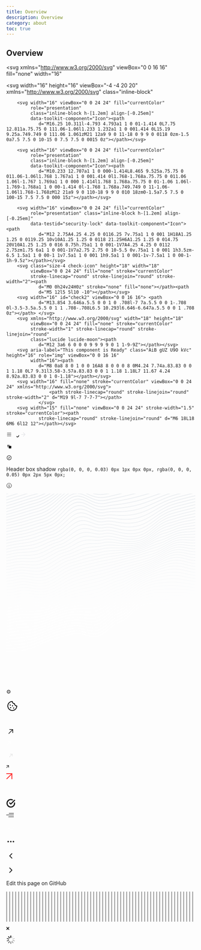 ```yaml
---
title: Overview
description: Overview
category: about
toc: true
---
```


## Overview

<svg
  xmlns="http://www.w3.org/2000/svg"
  viewBox="0 0 16 16"
  fill="none"
  width="16"
>
  <path
    d="M1.5 3.5V14.5H12.5V10H14V15C14 15.5523 13.5523 16 13 16H1C0.447716 16 0 15.5523 0 15V3C0 2.44772 0.447715 2 1 2H6V3.5H1.5Z"
    fill="#FBFBFE"></path>
  <path
    d="M15.9217 1.17828L7.01473 10.0853L5.95407 9.02462L14.8611 0.117624L15.9217 1.17828Z"
    fill="#FBFBFE"></path>
  <path d="M7.5 0H16V1.5H7.5V0Z" fill="#FBFBFE"></path>
  <path
    d="M16 0L16 8.5L14.5 8.5L14.5 -6.55671e-08L16 0Z"
    fill="#FBFBFE"></path>
</svg>
    <svg
  width="16"
  height="16"
  viewBox="-4 -4 20 20"
  xmlns="http://www.w3.org/2000/svg"
  class="inline-block"
>
  <path
    d="M10.232 5.65c.357 0 .647.29.647.648v3.95c0 .966-.787 1.752-1.754 1.752H1.753A1.755 1.755 0 0 1 0 10.247V2.874c0-.967.786-1.753 1.753-1.753h3.95a.647.647 0 1 1 0 1.294h-3.95a.46.46 0 0 0-.46.46v7.372a.46.46 0 0 0 .46.459h7.372a.46.46 0 0 0 .46-.459v-3.95c0-.356.289-.646.647-.646zm1.72-5.27A.61.61 0 0 1 12 .615v3.693a.615.615 0 1 1-1.23 0V2.1L5.05 7.82a.614.614 0 0 1-.87 0 .615.615 0 0 1 0-.87L9.9 1.23H7.691a.615.615 0 1 1 0-1.23h3.693a.617.617 0 0 1 .568.38z"
    fill="#fff"
    fill-rule="evenodd"></path>
</svg>

        <svg width="16" viewBox="0 0 24 24" fill="currentColor"
             role="presentation"
             class="inline-block h-[1.2em] align-[-0.25em]"
             data-toolkit-component="Icon"><path
                d="M16.25 10.311l-4.793 4.793a1 1 0 01-1.414 0L7.75 12.811a.75.75 0 111.06-1.06l1.233 1.232a1 1 0 001.414 0L15.19 9.25a.749.749 0 111.06 1.061zM21 12a9 9 0 11-18 0 9 9 0 0118 0zm-1.5 0a7.5 7.5 0 10-15 0 7.5 7.5 0 0015 0z"></path></svg>

        <svg width="16" viewBox="0 0 24 24" fill="currentColor"
             role="presentation"
             class="inline-block h-[1.2em] align-[-0.25em]"
             data-toolkit-component="Icon"><path
                d="M10.233 12.707a1 1 0 000-1.414L8.465 9.525a.75.75 0 011.06-1.06l1.768 1.767a1 1 0 001.414 0l1.768-1.768a.75.75 0 011.06 1.06l-1.767 1.769a1 1 0 000 1.414l1.768 1.768a.75.75 0 01-1.06 1.06l-1.769-1.768a1 1 0 00-1.414 0l-1.768 1.768a.749.749 0 11-1.06-1.06l1.768-1.768zM12 21a9 9 0 110-18 9 9 0 010 18zm0-1.5a7.5 7.5 0 100-15 7.5 7.5 0 000 15z"></path></svg>

        <svg width="16" viewBox="0 0 24 24" fill="currentColor"
             role="presentation" class="inline-block h-[1.2em] align-[-0.25em]"
             data-testid="security-lock" data-toolkit-component="Icon"><path
                d="M12 2.75A4.25 4.25 0 0116.25 7v.75a1 1 0 001 1H18A1.25 1.25 0 0119.25 10v10A1.25 1.25 0 0118 21.25H6A1.25 1.25 0 014.75 20V10A1.25 1.25 0 016 8.75h.75a1 1 0 001-1V7A4.25 4.25 0 0112 2.75zm1.75 6a1 1 0 001-1V7a2.75 2.75 0 10-5.5 0v.75a1 1 0 001 1h3.5zm-6.5 1.5a1 1 0 00-1 1v7.5a1 1 0 001 1h9.5a1 1 0 001-1v-7.5a1 1 0 00-1-1h-9.5z"></path></svg>
        <svg class="size-4 check-icon" height="18" width="18"
             viewBox="0 0 24 24" fill="none" stroke="currentColor"
             stroke-linecap="round" stroke-linejoin="round" stroke-width="2"><path
                d="M0 0h24v24H0z" stroke="none" fill="none"></path><path
                d="M5 12l5 5l10 -10"></path></svg>
        <svg width="16" id="check2" viewBox="0 0 16 16"> <path
                d="M13.854 3.646a.5.5 0 0 1 0 .708l-7 7a.5.5 0 0 1-.708 0l-3.5-3.5a.5.5 0 1 1 .708-.708L6.5 10.293l6.646-6.647a.5.5 0 0 1 .708 0z"></path> </svg>
        <svg xmlns="http://www.w3.org/2000/svg" width="18" height="18"
             viewBox="0 0 24 24" fill="none" stroke="currentColor"
             stroke-width="1" stroke-linecap="round" stroke-linejoin="round"
             class="lucide lucide-moon"><path
                d="M12 3a6 6 0 0 0 9 9 9 9 0 1 1-9-9Z"></path></svg>
        <svg aria-label="This component is Ready" class="AiB gUZ U9O kVc" height="16" role="img" viewBox="0 0 16 16"
             width="16"><path
                d="M8 0a8 8 0 1 0 0 16A8 8 0 0 0 8 0M4.24 7.74a.83.83 0 0 1 1.18 0L7 9.31l3.58-3.57a.83.83 0 0 1 1.18 1.18L7 11.67 4.24 8.92a.83.83 0 0 1 0-1.18"></path></svg>
        <svg width="16" fill="none" stroke="currentColor" viewBox="0 0 24 24" xmlns="http://www.w3.org/2000/svg">
                    <path stroke-linecap="round" stroke-linejoin="round" stroke-width="2" d="M19 9l-7 7-7-7"></path>
                </svg>
        <svg width="15" fill="none" viewBox="0 0 24 24" stroke-width="1.5" stroke="currentColor"><path
                stroke-linecap="round" stroke-linejoin="round" d="M6 18L18 6M6 6l12 12"></path></svg>

<svg width="15" viewBox="0 0 24 24" fill="none" xmlns="http://www.w3.org/2000/svg">
  <path d="M4 6h16M4 12h16M4 18h16" stroke="currentColor" stroke-width="1.5" stroke-linecap="round"
        stroke-linejoin="round"></path>
</svg>

<svg aria-hidden="true" width="15" height="15">
  <path
    d="M9.307 12.248a.75.75 0 1 0-1.114 1.004l1.114-1.004ZM11 15.25l-.557.502a.75.75 0 0 0 1.15-.043L11 15.25Zm4.844-5.041a.75.75 0 0 0-1.188-.918l1.188.918Zm-7.651 3.043 2.25 2.5 1.114-1.004-2.25-2.5-1.114 1.004Zm3.4 2.457 4.25-5.5-1.187-.918-4.25 5.5 1.188.918Z"
    stroke-width="0"></path>
  <circle cx="12" cy="12" r="8.25" fill="none" stroke-width="1.5" stroke-linecap="round"
          stroke-linejoin="round"></circle>
</svg>

<svg viewBox="0 0 16 16" fill="none" xmlns="http://www.w3.org/2000/svg" width="15" height="15">
  <path class="icon-animated-arrow-right--chevron" d="M8 13L13 8L8 3" style="stroke:rgb(227, 228, 232)"
        stroke-width="1.5" stroke-linecap="square" stroke-linejoin="round"></path>
  <path class="icon-animated-arrow-right--stem" d="M12 8L2 8" style="stroke:rgb(227, 228, 232)"
        stroke-width="1.5"></path>
</svg>

<svg width="16" height="16" viewBox="0 0 24 24" fill="none" xmlns="http://www.w3.org/2000/svg"
     class="Base__Svg-sc-ta5t7f-0 icon-copy Code__CopyIcon-sc-1os4h85-8 hIeIUh">
  <path
    d="M12.3333 15H5.66667C4.74667 15 4 14.3797 4 13.6154V6.38462C4 5.62031 4.74667 5 5.66667 5H12.3333C13.2533 5 14 5.62031 14 6.38462V13.6154C14 14.3797 13.2533 15 12.3333 15Z"
    fill="url(#paint0_linear_0_1)" class="icon-copy-back"></path>
  <path
    d="M18.3333 19H11.6667C10.7467 19 10 18.3797 10 17.6154V10.3846C10 9.62031 10.7467 9 11.6667 9H18.3333C19.2533 9 20 9.62031 20 10.3846V17.6154C20 18.3797 19.2533 19 18.3333 19Z"
    fill="url(#paint1_linear_0_1)" class="icon-copy-front"></path>
  <path d="M9 12L11 14L15 10" stroke="var(--icon-mask-color)" class="icon-copy-check"></path>
  <defs>
    <linearGradient id="paint0_linear_0_1" x1="13.6381" y1="15.7076" x2="3.33767" y2="0.559534"
                    gradientUnits="userSpaceOnUse">
      <stop stop-color="var(--icon-base-color)" stop-opacity="0"></stop>
      <stop offset="1" stop-color="var(--icon-base-color)"></stop>
    </linearGradient>
    <linearGradient id="paint1_linear_0_1" x1="34.8461" y1="43.5709" x2="19.2654" y2="11.0714"
                    gradientUnits="userSpaceOnUse">
      <stop stop-color="var(--icon-base-color)" stop-opacity="0"></stop>
      <stop offset="1" stop-color="var(--icon-base-color)"></stop>
    </linearGradient>
  </defs>
</svg>

<svg width="15" height="15" viewBox="0 0 20 20" fill="none" xmlns="http://www.w3.org/2000/svg" class="Base__Svg-sc-ta5t7f-0 icon--stroke _transfer__CircleCheck-sc-1k9gyuz-2 emzxqQ"><path d="M10 17.5C14.1421 17.5 17.5 14.1421 17.5 10C17.5 5.85786 14.1421 2.5 10 2.5C5.85786 2.5 2.5 5.85786 2.5 10C2.5 14.1421 5.85786 17.5 10 17.5Z" stroke="currentColor" stroke-width="1.5" stroke-linecap="round" stroke-linejoin="round"></path><path d="M7.03662 10.2824L8.84245 12.0883L8.83079 12.0766L12.905 8.00244" stroke="currentColor" stroke-width="1.5" stroke-linecap="round" stroke-linejoin="round"></path></svg>

Header box shadow
`rgba(0, 0, 0, 0.03) 0px 1px 0px 0px, rgba(0, 0, 0, 0.05) 0px 2px 5px 0px;`

<svg width="15" height="15" viewBox="0 0 15 15" fill="none" xmlns="http://www.w3.org/2000/svg" aria-hidden="true" focusable="false"><path d="M7.49991 0.876892C3.84222 0.876892 0.877075 3.84204 0.877075 7.49972C0.877075 11.1574 3.84222 14.1226 7.49991 14.1226C11.1576 14.1226 14.1227 11.1574 14.1227 7.49972C14.1227 3.84204 11.1576 0.876892 7.49991 0.876892ZM1.82707 7.49972C1.82707 4.36671 4.36689 1.82689 7.49991 1.82689C10.6329 1.82689 13.1727 4.36671 13.1727 7.49972C13.1727 10.6327 10.6329 13.1726 7.49991 13.1726C4.36689 13.1726 1.82707 10.6327 1.82707 7.49972ZM8.24992 4.49999C8.24992 4.9142 7.91413 5.24999 7.49992 5.24999C7.08571 5.24999 6.74992 4.9142 6.74992 4.49999C6.74992 4.08577 7.08571 3.74999 7.49992 3.74999C7.91413 3.74999 8.24992 4.08577 8.24992 4.49999ZM6.00003 5.99999H6.50003H7.50003C7.77618 5.99999 8.00003 6.22384 8.00003 6.49999V9.99999H8.50003H9.00003V11H8.50003H7.50003H6.50003H6.00003V9.99999H6.50003H7.00003V6.99999H6.50003H6.00003V5.99999Z" fill="currentColor" fill-rule="evenodd" clip-rule="evenodd"></path></svg>

<svg xmlns="http://www.w3.org/2000/svg" fill="none" viewBox="0 0 500 500" ><g><path d="m666 247.288-2.836.733.001.001-6.789 1.849-6.778 1.949-.001-.001-6.774 2.057-6.771 2.161-6.768 2.257-.001-.001-6.764 2.335-.001-.001-13.537 4.755-.002.002-6.772 2.321-.006.003-6.776 2.208-.01.003-6.781 2.039-.014.004-6.79 1.822-.007.002-.008.002-6.798 1.58-.016.004-6.809 1.333-.013.002-6.817 1.109-.011.002-6.824.93-.006.001-6.827.827-6.821.818.001.001-6.824.919-.001-.001-6.79 1.128-6.788 1.451.001.001-6.802 1.531-.014.003-.014.003-6.818 1.081-.013.002-.015.001-6.833.649-.024.002-6.846.297h-.015l-6.854.079h-6.861l-6.851.028.001.001-6.854.117-.001-.001-6.841.218-.001-.001-6.837.303v.001l-13.688.691h-.004l-6.846.298-.005.001-6.849.217h-.007l-6.852.117h-.006l-6.858.027h-.004l-6.858-.036v-.001l-6.853-.025-6.837.081.001.001-6.828.33-6.795.743-6.759 1.344-6.735 2.129-6.688 3.058-6.662 4.076-6.645 5.066-6.621 5.862-6.612 6.296-.001.002-6.626 6.247-.009.008-.009.007-6.646 5.669-.018.016-.018.012-6.686 4.639-.029.021-.032.015-6.738 3.263-.03.015-.032.01-6.743 2.118-6.676 3.269-6.648 4.509-6.642 5.366-6.633 5.737-.004.004-6.649 5.617-.01.009-.011.008-6.672 5.004-.02.015-.022.012-6.71 3.963-.032.02-.035.013-6.76 2.632-.042.017-.045.008-6.813 1.196-.043.008-.045-.001-6.861-.125h-.035l-.033-.006-6.9-1.153-.019-.002-.018-.005-6.923-1.761-.008-.002-6.923-1.901-6.891-1.626-6.851-1.046-6.819-.32-6.809.409-6.775 1.015-6.792 1.444-.001-.001-6.78 1.658.001.001-6.795 1.692.001.001-6.794 1.713.001.001-6.791 1.721.001.001-6.781 1.772-6.784 1.954-6.754 2.203-6.754 2.5-6.739 2.766-6.732 2.965.001.001-6.742 3.092v-.001L85.998 400l-.005.002-6.746 3.023-.01.004-6.752 2.83-.008.003-.008.004-6.763 2.542-.01.004-.01.003-6.777 2.186-.023.007-6.791 1.795-.012.003-.013.002-6.804 1.411-.011.003-.012.001-6.817 1.071-.009.002h-.009l-6.827.801-.013.001-6.834.618-.006.001v-.001l-13.676 1.048-.001-.001-6.823.588.001.001-4.23.44v-.924l4.135-.43.008-.001.04.458-.04-.458 6.836-.589h.003l13.67-1.047 6.823-.616 6.81-.799 6.802-1.068 6.774-1.404 6.778-1.791 6.749-2.177 6.76-2.54 6.725-2.819 6.741-3.021 6.742-3.11h.001l6.743-3.092.006-.003 6.748-2.973.01-.005 6.754-2.771.008-.003.007-.003 6.765-2.503.008-.003.009-.003 6.775-2.211.007-.002.008-.003 6.785-1.954.011-.003 6.792-1.775.004-.001 6.793-1.722v-.001l6.794-1.713h.002l6.795-1.695h.002l6.795-1.662.013-.004 6.804-1.444.014-.003.013-.002 6.82-1.023.02-.002.02-.001 6.842-.411.025-.001.024.001 6.87.323.024.001.024.003 6.896 1.053.018.003.018.004 6.918 1.632.008.002.008.002 6.928 1.902h-.001l6.896 1.754 6.843 1.143 6.788.124 6.725-1.183 6.685-2.601 6.656-3.932 6.634-4.975 6.644-5.613 6.641-5.743.012-.01 6.658-5.378.014-.013.017-.01 6.689-4.538.027-.018.028-.015 6.736-3.296.031-.016.033-.01 6.742-2.119 6.678-3.234 6.639-4.608 6.616-5.642 6.621-6.242 6.622-6.305.012-.012 6.639-5.876.026-.021 6.669-5.085.019-.014.02-.013 6.705-4.102.023-.015.026-.012 6.744-3.083.025-.011.028-.009 6.776-2.143.024-.008.025-.004 6.808-1.354.02-.004.019-.003 6.829-.747.028-.002 6.846-.332h.016l6.854-.082h.007l6.859.026h.001l6.855.034 6.85-.025 6.846-.117 6.843-.217 6.843-.298 13.69-.692h.003l6.845-.303h.006l6.849-.218h.007l6.853-.116.006-.001 6.856-.028h6.854l6.84-.079 6.841-.297 6.805-.647 6.79-1.077 6.781-1.526.004-.001 6.803-1.455.022-.004 6.814-1.131.014-.003 6.824-.919.007-.001 6.826-.819 6.826-.827 6.817-.929 6.803-1.107 6.779-1.327 6.798-1.58 6.769-1.819 6.764-2.033 6.776-2.208 6.765-2.319 13.536-4.754.002-.001 6.769-2.336.005-.002 6.775-2.258.004-.002L642.55 253l.006-.002.133.44-.132-.44 6.78-2.059.007-.001 6.785-1.952.006-.001 6.789-1.849.006-.001 3.07-.795zm0-7.876-3.13.804-.001-.001-6.778 1.832.001.001-6.78 1.938.001.001-6.775 2.047.001.001-6.772 2.158.001.001-6.774 2.267-.001-.001-6.762 2.347.001.001-6.768 2.402.001.001-6.768 2.414-.003.001-6.77 2.369-.006.002-6.772 2.266-.01.003-.136-.439.135.439-6.78 2.097-.013.005v-.001l-6.787 1.879-.008.003-.008.002-6.797 1.625-.008.002-.008.001-6.807 1.364-.008.002-.009.001-6.815 1.118-.013.002-6.823.921-.009.001-6.828.793h-.001l-6.829.766-.001-.001-6.815.845-6.801 1.048-6.794 1.375-.001-.001-6.786 1.561-.015.003-.016.003-6.816 1.102-.016.003-.015.001-6.833.631-.013.002h-.014l-6.848.239h-.018l-6.858-.017h-.007l-13.719-.252v.001l-6.856-.05-6.852.049-.001-.001-6.843.135.001.001-6.849.191.001.001-6.85.21h-.001l-6.851.187h-.003l-6.853.136h-.004l-6.854.075h-.004l-6.857.019h-.001l-6.854.001.001.001-6.847.051.001.001-6.843.2-6.812.478-6.786.915-6.756 1.521-6.728 2.297-6.685 3.206-6.664 4.192-6.637 5.141-6.612 5.902-6.622 6.343-.001.002-6.625 6.279-.018.016-6.645 5.698-.018.015-.019.012-6.685 4.659-.029.021-.033.016-6.735 3.274-.03.015-.032.01-6.75 2.124-6.672 3.278-6.646 4.529-6.64 5.392-6.631 5.765-.004.004-6.649 5.65-.009.008-.01.008-6.67 5.047-.021.015-.02.012-6.709 4.025-.031.018-.034.014-6.756 2.716-.041.016-.044.009-6.809 1.306-.043.008h-.044l-6.858-.004h-.033l-.035-.005-6.894-1.031-.021-.003-.018-.004-6.919-1.659-.012-.003-6.926-1.842v-.001l-6.882-1.615-6.866-1.103-6.835-.427-6.804.262-6.792.853-6.773 1.28.001.001-6.8 1.546-.001-.001-6.788 1.663-6.787 1.716.001.001-6.791 1.782-6.779 1.902-.001-.001-6.751 2.097-6.757 2.353.001.001-6.748 2.616.001.001-6.752 2.844-.001-.001-6.735 2.987v.001l-6.743 3.053-.001.001-6.746 3.022-.007.003-6.75 2.893-.013.005-6.759 2.666-.017.006-6.77 2.357-.01.004-.011.002-6.784 1.992-.011.003-.013.003-6.797 1.61-.012.003-.011.002-6.81 1.249-.012.002-.01.001-6.822.94-.015.002-6.831.707-.01.001-6.836.562h-.004l-6.838.506.001.001-6.832.534.001.001-6.834.626-3.912.439v-.924l3.818-.429.01-.001 6.834-.626h.006l6.838-.535h.002l6.838-.508 6.833-.562 6.815-.706 6.795-.935 6.797-1.247 6.787-1.607 6.747-1.981 6.76-2.353 6.73-2.654 6.75-2.893 6.739-3.019 6.742-3.053.004-.002 6.746-2.99.008-.004 6.752-2.844.011-.005 6.76-2.623.016-.006 6.769-2.358.016-.006 6.778-2.104.013-.003 6.786-1.904.008-.003 6.791-1.781.004-.001 6.794-1.72h.004l6.795-1.664.007-.002 6.801-1.546.016-.003 6.809-1.289.014-.002.015-.001 6.826-.857.019-.002.02-.001 6.847-.263h.046l6.874.431.022.001.022.004 6.898 1.106.016.003.016.004 6.917 1.624.014.003 6.915 1.839 6.896 1.653 6.845 1.025 6.777.003 6.727-1.289 6.684-2.689 6.649-3.988 6.643-5.027 6.638-5.64 6.639-5.772.006-.005.007-.005 6.656-5.405.015-.011.016-.011 6.688-4.559.027-.018.029-.014 6.736-3.308.031-.015.033-.011 6.743-2.123 6.672-3.243 6.643-4.629 6.626-5.681 6.608-6.264 6.62-6.342.006-.005.006-.006 6.637-5.925.012-.01.013-.01 6.666-5.163.018-.014.019-.012 6.701-4.215.023-.015.023-.011 6.738-3.231.025-.012.025-.009 6.771-2.311.023-.008.025-.006 6.8-1.531.02-.004.02-.003 6.824-.92.013-.002.015-.001 6.84-.48h.009l.009-.001 6.85-.201h.01l6.856-.052h.003l6.857-.002 6.851-.019 6.852-.075 6.848-.136 6.85-.187 6.849-.21 6.851-.192.003-.001 6.854-.135h.005l6.855-.048h.007l6.859.049h.005l13.724.251h-.001l6.836.017 6.838-.238 6.801-.628 6.787-1.099 6.784-1.557.011-.003 6.808-1.377.01-.002.01-.002 6.819-1.05.013-.002 6.826-.846.005-.001 6.828-.765 6.816-.792 6.821-.921 6.802-1.116 6.797-1.361 6.763-1.618 6.789-1.879 6.757-2.09 6.773-2.265 6.764-2.367 6.765-2.414h.001l6.768-2.404.003-.001 6.77-2.35.005-.001 6.773-2.267.006-.002 6.778-2.161.007-.002 6.781-2.05.006-.002 6.785-1.941.007-.002 6.79-1.835.006-.002 3.358-.862zm0-7.876-3.421.875-.001-.001-6.782 1.825-6.779 1.933-6.769 2.043.001.001-6.771 2.159.001.001-6.773 2.275-.001-.001-6.764 2.369-.001-.001-6.762 2.431-.001-.001-6.765 2.453-.002.001-6.767 2.419-.005.002-6.772 2.323-.01.003-6.777 2.159-.014.004-6.785 1.936-.008.003-.007.002-6.797 1.672-.018.004-6.804 1.388-.018.004-6.816 1.121-.014.002-6.824.898-.01.002-6.83.75h-.004l-6.831.698-.001-.001-6.823.771-6.787.967.001.001-6.809 1.311-6.782 1.562-.015.004-.016.002-6.816 1.102-.018.003-.016.002-6.835.584-.015.001h-.014l-6.852.15h-.02l-6.863-.142-.01-.001-6.866-.279h-.001l-6.868-.292v-.001l-6.854-.225v.001l-6.863-.124v-.001l-6.847-.023-6.852.053.001.001-6.854.097v.001l-6.852.108h-.001l-6.855.097-6.855.075h-.001l-6.853.064.001.001-6.849.091.001.001-6.84.182.001.001-6.843.367-6.799.672-6.778 1.12-6.757 1.723-6.717 2.475-6.684 3.349-6.657 4.286-6.639 5.184-6.626 5.92-6.611 6.318-.002.002-6.625 6.26-.008.008-.009.008-6.647 5.685-.018.015-.019.013-6.684 4.648-.029.021-.034.015-6.735 3.268-.03.015-.032.01-6.75 2.123-6.673 3.272-6.638 4.512-6.648 5.383-6.632 5.75-.004.004-6.649 5.636-.009.009-.01.008-6.672 5.044-.019.013-.02.013-6.707 4.051-.03.018-.033.014-6.753 2.778-.041.017-.042.009-6.804 1.408-.042.009h-.043l-6.853.13-.034.001-.033-.004-6.89-.883-.02-.003-.02-.005-6.913-1.516-.013-.002-6.912-1.73v.001l-6.895-1.559-6.877-1.099-6.826-.48-6.816.162-6.791.732-6.8 1.166-.001-.001-6.784 1.449-.001-.001-6.779 1.62.001.001-6.786 1.734.001.001-6.789 1.854-6.76 2.009-6.774 2.231-6.747 2.467-6.749 2.702-6.739 2.869.001.001-6.747 2.965.001.001-6.747 2.976-.005.002-6.75 2.897-.009.004-6.755 2.725-.008.003-.007.003-6.766 2.469-.01.004-.01.003-6.777 2.144-.011.004-.011.003-6.791 1.782-.012.003-.01.003-6.805 1.421-.022.003-6.816 1.091-.009.002-.009.001-6.827.826-.012.002-6.834.639-.006.001-6.837.539h-.002l-6.835.522v.001l-6.834.581-.001-.001-6.814.696.001.001L0 401.5v-.926l3.499-.437.01-.002 6.832-.697.008-.001 6.836-.582h.004l6.836-.523 6.837-.539 6.815-.637 6.827-.827 6.79-1.088 6.792-1.418 6.75-1.773 6.769-2.141 6.753-2.465 6.742-2.718 6.74-2.894 6.743-2.975h.001l6.747-2.965.005-.002 6.751-2.876.009-.004 6.757-2.704.012-.005.158.431-.157-.431 6.766-2.475.007-.003.007-.002 6.775-2.231.013-.004 6.782-2.016.01-.003 6.789-1.854.006-.002 6.793-1.736.007-.002 6.798-1.624.011-.003 6.803-1.452.008-.002.01-.001 6.814-1.168.014-.003.014-.001 6.83-.736.02-.002.018-.001 6.853-.162.021-.001.022.002 6.875.484.02.002.02.003 6.898 1.102.015.003.013.003 6.915 1.563.011.001 6.907 1.728h.001l6.894 1.512 6.834.876 6.78-.129 6.722-1.391 6.679-2.748 6.652-4.018 6.657-5.033 6.624-5.616 6.645-5.76.006-.005.005-.004 6.659-5.392.014-.012.016-.01 6.688-4.546.027-.019.029-.015 6.735-3.302.032-.016.033-.01 6.747-2.123 6.668-3.234 6.643-4.619 6.617-5.659 6.617-6.253 6.623-6.328.012-.01 6.636-5.929.012-.011.012-.008 6.665-5.208.016-.013.018-.011 6.697-4.311.021-.013.022-.012 6.733-3.372.023-.011.024-.008 6.764-2.493.022-.008.023-.006 6.794-1.733.02-.005.018-.003 6.816-1.127.029-.003 6.832-.675.011-.001h.009l6.845-.368.012-.001 6.851-.183h.006l6.855-.092h.001l6.853-.065 6.854-.076 6.853-.096 6.853-.109h.001l6.854-.097h.003l6.855-.054h.005l6.858.023h.007l6.862.124h.007l6.865.226h.005l6.868.292h-.001l6.857.28h.001l6.852.141 6.835-.149 6.793-.581 6.79-1.097 6.783-1.563.008-.001.009-.001 6.809-1.312.021-.004 6.821-.974.014-.001 6.829-.77.005-.001 6.831-.698 6.817-.748 6.824-.899 6.789-1.117 6.789-1.385 6.772-1.666 6.772-1.933 6.768-2.156 6.772-2.322 6.761-2.417 6.765-2.452h.001l6.767-2.433.004-.001 6.77-2.369.005-.002 6.774-2.274.005-.002 6.778-2.163.007-.003 6.781-2.048.007-.002 6.786-1.933.007-.002 6.789-1.827.005-.001 3.648-.933zm0-7.876-3.71.948-.001-.001-6.782 1.821-.001-.001-6.778 1.928-6.769 2.043.001.001-6.772 2.168.001.001-6.772 2.287-.001-.001-6.762 2.39-.001-.001-6.759 2.461.001.001-6.766 2.495h-.001l-6.766 2.469-.006.002-6.768 2.38-.01.004-6.774 2.218-.014.004-6.783 1.995-.008.003-.009.002-6.794 1.718-.009.003-.01.002-6.805 1.414-.01.002-.009.001-6.815 1.12-.009.001-.008.001-6.826.867-.011.002-6.831.693-.004.001-6.834.625-.001-.001-6.827.687-.001-.001-6.803.893-6.782 1.248-6.792 1.558-.016.004-.016.002-6.817 1.076-.019.003-.018.002-6.838.513-.016.001h-.016l-6.856.036h-.022l-6.869-.292-.011-.001-6.874-.455h-.001l-6.875-.478v-.001l-6.868-.409v-.001l-6.852-.293v.001l-6.864-.172v-.001l-6.853-.063-6.85.016-.001-.001-6.85.068.001.001-6.853.1.001.001-6.852.125-.001-.001-6.845.162.001.001-6.847.236-.001-.001-6.827.365-6.811.581-6.807.905-6.77 1.351-6.751 1.939-6.712 2.654-6.684 3.478-6.664 4.357-6.633 5.188-6.631 5.883-.001-.001-6.615 6.253-.001.001-6.628 6.195-.008.008-.009.007-6.648 5.626-.018.016-.019.012-6.686 4.606-.029.02-.033.016-6.736 3.246-.03.014-.032.011-6.748 2.116-6.669 3.247-6.65 4.477-6.647 5.328-6.634 5.692-.004.003-.296-.352.295.352-6.65 5.576-.02.016-6.672 4.999-.018.013-.021.012-6.708 4.041-.028.018-.031.013-6.753 2.818-.038.015-.04.009-6.801 1.504-.04.009-.041.002-6.847.274-.033.001-.032-.003-6.884-.71-.021-.003-.02-.004-6.906-1.338h-.008l-.007-.002-6.907-1.574v.001l-6.894-1.445-6.873-1.042-6.826-.483-6.823.111-6.807.652-6.778 1.076.001.001-6.798 1.387-6.784 1.595.001.001-6.792 1.761-.001-.001-6.765 1.916.001.001-6.778 2.114-.001-.001-6.75 2.326-6.747 2.556.001.001-6.756 2.751-6.744 2.866-6.748 2.904-.002.001-6.752 2.86-.007.002-6.756 2.737-.012.005v-.001l-6.763 2.529-.007.003-.01.003-6.773 2.248-.02.006-6.786 1.916-.022.006-6.8 1.563-.01.003-.011.002-6.812 1.231-.008.002-.01.002-6.822.945-.014.002-6.831.73-.009.001-6.835.598h-.003l-6.837.545.001.001-6.836.571v-.001l-6.817.659-6.818.797v.001L0 393.053v-.927l3.178-.45.011-.002 6.828-.799.01-.001 6.831-.66h.007l6.836-.571h.002l6.833-.546 6.826-.597 6.83-.73 6.798-.943 6.804-1.23 6.769-1.558 6.754-1.907 6.765-2.245 6.744-2.521 6.75-2.733 6.751-2.86 6.747-2.904.002-.001 6.751-2.869.006-.002 6.756-2.751.011-.005 6.762-2.56.013-.005 6.771-2.334.013-.004 6.779-2.114.011-.004 6.786-1.922.01-.003 6.792-1.761.01-.002 6.799-1.599.012-.003 6.807-1.389.02-.004 6.816-1.083.015-.002.013-.001 6.833-.654.019-.002h.017l6.854-.113h.019l.021.001 6.876.487.019.001.017.003 6.897 1.046.012.002.013.003 6.911 1.448.007.001 6.912 1.573 6.876 1.332 6.831.704 6.775-.271 6.719-1.487 6.682-2.787 6.66-4.011 6.647-4.981 6.639-5.566 6.643-5.698.011-.009 6.66-5.337.014-.012.016-.011 6.691-4.506.027-.018.028-.014 6.735-3.279.032-.015.032-.01 6.748-2.119 6.679-3.217 6.637-4.574 6.611-5.592 6.628-6.196 6.624-6.259.009-.009 6.64-5.891.021-.018 6.666-5.211.015-.013.016-.01 6.695-4.378.02-.012.019-.01 6.728-3.501.02-.011.023-.009 6.758-2.673.021-.008.021-.006 6.786-1.949.018-.004.019-.004 6.806-1.361.015-.003.015-.002 6.823-.905.011-.002.01-.001 6.836-.583h.008l.007-.001 6.844-.366h.008l6.849-.236h.005l6.852-.163h.003l6.851-.125h.002l6.854-.1h.001l6.856-.069h.004l6.855-.015h.006l6.86.064h.007l6.864.172h.008l6.869.294h.006l6.873.41h.004l6.875.479h-.001l6.862.454h.001l6.866.291 6.816-.035 6.803-.511 6.799-1.073 6.773-1.554.01-.002.011-.002 6.81-1.253.024-.003 6.824-.895.014-.002 6.832-.687h.004l6.834-.625 6.815-.692 6.809-.864 6.815-1.12 6.767-1.407 6.794-1.717 6.753-1.987 6.765-2.215 6.769-2.38 6.76-2.467 6.764-2.495h.002l6.767-2.463.004-.002 6.768-2.391.007-.002 6.772-2.287.006-.003 6.778-2.171.007-.002 6.782-2.047.007-.002 6.786-1.931.007-.002 6.789-1.82.004-.002 3.938-1.006zm0-7.873-3.995 1.022.001.001-6.783 1.815.001.001-6.786 1.931-6.767 2.048.001.001-6.771 2.177.001.001-6.766 2.302.001.001-6.765 2.412.001.001-6.765 2.496-.001-.001-6.759 2.538h-.001l-6.764 2.521-.005.001-6.767 2.435-.009.003-6.773 2.279-.013.004-6.782 2.051-.008.003-.009.002-6.792 1.765-.01.002-.011.003-6.803 1.438-.011.002-.01.002-6.816 1.115-.01.002-.009.001-6.826.832-.014.001-6.834.627-.006.001-6.837.541-.001-.001-6.831.597v-.001l-6.802.812-6.794 1.2-6.78 1.544-.017.004-.017.003-6.82 1.033-.02.003-.02.001-6.841.423-.017.001h-.018l-6.861-.1-.012-.001h-.013l-6.875-.464h-.011v-.001l-6.881-.645h-.002l-6.882-.676-6.875-.594v-.001l-6.855-.459v.001l-6.869-.306v-.001l-6.853-.156v-.001l-6.85-.03v-.001l-6.844.068.001.001-6.847.151.001.001-6.844.227.001.001-6.839.312.001.001-6.841.429-6.823.595-6.797.832-6.798 1.164-6.765 1.601-6.743 2.158-6.707 2.824-6.687 3.584-6.655 4.385-6.645 5.161-6.625 5.788.001.001-6.63 6.147-.002.002-6.633 6.079-.007.008-.009.007-6.652 5.529-.017.015-.019.012-6.689 4.533-.028.019-.032.016-6.739 3.208-.029.014-.032.009-6.746 2.107-6.675 3.209-6.647 4.405-6.645 5.23.001.001-6.651 5.597-.004.003-6.654 5.474-.01.008-.01.007-6.674 4.915-.018.013-.019.012-6.71 3.998-.028.016-.03.012-6.752 2.837-.035.015-.038.009-6.798 1.591-.037.009-.039.002-6.842.423-.031.002-.032-.002-6.876-.518-.02-.001-.02-.002-6.899-1.128-.008-.002-.008-.001-6.909-1.378v-.001l-6.899-1.286v-.001l-6.858-.936-6.833-.435-6.822.106-6.795.612-6.791 1.031.001.001-6.793 1.348.001.001-6.787 1.588.001.001-6.779 1.79.001.001-6.779 1.984-6.757 2.194.001.001-6.768 2.417-.001-.001-6.74 2.611.001.001-6.753 2.762.001.001-6.752 2.828h-.001l-6.754 2.808-.005.002-6.757 2.715-.009.004v-.001l-6.762 2.549-.007.002-.007.003-6.772 2.309-.018.005-6.783 2.008-.01.003-.01.003-6.796 1.674-.01.003-.01.002-6.808 1.345-.01.001-.01.001-6.818 1.049-.015.002-6.827.813-.011.001-6.833.656-.005.001-13.668 1.158.001.001-6.833.65-.001-.001-6.81.764v.001l-6.823.924-2.992.481v-.929l2.857-.46.012-.002 6.823-.924.01-.002 6.83-.767.007-.001 6.833-.648.005-.001 13.667-1.159 6.823-.656 6.813-.811 6.795-1.044 6.805-1.345 6.758-1.664 6.783-2.007 6.746-2.301 6.757-2.546 6.747-2.711 6.748-2.806 6.752-2.828.003-.001 6.756-2.764.008-.003 6.76-2.62.011-.003 6.768-2.417.013-.005 6.776-2.199.013-.003 6.783-1.989.013-.003 6.79-1.794.011-.004 6.8-1.591.007-.002.008-.001 6.807-1.354.01-.002.011-.001 6.818-1.036.014-.002.015-.002 6.834-.614.016-.002h.017l6.854-.108h.019l.017.001 6.873.439.017.001.017.002 6.891.941.012.001.011.002 6.905 1.288.005.001 6.898 1.375 6.873 1.125 6.829.513 6.772-.419 6.718-1.572 6.693-2.813 6.657-3.966 6.643-4.891 6.65-5.47 6.647-5.594.012-.01 6.663-5.244.014-.012.016-.011 6.693-4.435.026-.018.029-.014 6.736-3.24.031-.015.032-.009 6.746-2.108 6.684-3.182 6.638-4.498 6.627-5.509 6.622-6.07 6.628-6.146.01-.009.303.346-.302-.346 6.641-5.803.01-.009.011-.009 6.666-5.179.014-.011.015-.009 6.693-4.409.017-.012.019-.01 6.723-3.604.02-.011.019-.008 6.752-2.842.019-.009.019-.005 6.778-2.168.016-.005.018-.005 6.798-1.609.014-.003.014-.002 6.814-1.167.01-.002.012-.001 6.825-.835.009-.001.008-.001 6.836-.596.011-.001 6.84-.43h.008l6.846-.314h.005l6.849-.228h.005l6.852-.152h.006l6.855-.069h.007l6.857.032h.009l6.863.157h.01l6.868.306.011.001 6.874.46.009.001 6.88.594.006.001 6.882.676h-.001l6.872.644 6.859.462 6.819.1 6.82-.422 6.772-1.025 6.788-1.546.012-.002.011-.002 6.812-1.202.013-.003.013-.001 6.827-.815.008-.001h.006l6.835-.596.004-.001 6.838-.541 6.815-.625 6.823-.832 6.787-1.11 6.787-1.436 6.771-1.759 6.76-2.044 6.762-2.275 6.764-2.434 6.763-2.519 6.763-2.538.002-.001 6.766-2.496.005-.001 6.767-2.415.007-.002 6.771-2.306.008-.002 6.777-2.181.007-.002 6.782-2.053.007-.003 6.785-1.931.007-.002 6.79-1.817.004-.002L666 214.84zm0-7.871-4.282 1.096.001.001-6.79 1.821-6.773 1.932.001.001-6.774 2.059.001.001-6.77 2.193.001.001-6.77 2.324-.001-.001-6.755 2.436.001.001-6.762 2.53.001.001-6.762 2.579-.001.001-6.761 2.568-.005.002-6.765 2.49-.009.003-6.771 2.337-.007.002-.007.003-6.778 2.102-.01.003-.009.002-6.79 1.806-.01.003-.011.002-6.804 1.462-.012.003-.01.002-6.817 1.107-.011.002-.009.001-6.828.795-.016.002-6.836.558-.007.001-6.842.453-.001-.001-6.819.5.001.001-6.817.731-6.789 1.147-6.787 1.533-.018.004-.018.003-6.821.982-.022.003-.022.001-6.846.318-.018.001h-.02l-6.866-.25-.014-.001-.012-.001-6.882-.649-.013-.001-6.888-.849h-.002l-6.883-.874v.001l-6.887-.781h-.001l-6.861-.612-6.866-.415v-.001l-6.853-.221v-.001l-6.84-.041-6.842.114.001.001-6.847.253-.001-.001-6.825.379v.001l-6.835.515-6.814.666.001.001-6.825.862-.001-.001-6.789 1.112-6.771 1.436-6.772 1.854-6.739 2.366-6.712 2.975-6.684 3.657-6.67 4.393-6.647 5.093-6.619 5.65.001.001-6.637 5.989-.002.001-6.637 5.919-.008.008-.008.007-6.659 5.391-.016.014-.019.012-6.693 4.433-.028.018-.031.015-6.74 3.155-.028.014-.031.008-6.749 2.093-6.678 3.157-6.66 4.316-6.641 5.098.001.001-6.656 5.455-.004.003-6.659 5.332-.01.007-.01.007-6.68 4.795-.017.013-.019.011-6.712 3.924-.026.016-.027.012-6.752 2.836-.034.013-.035.009-6.795 1.667-.035.009-.036.003-6.837.573-.03.002-.029-.001-6.869-.311-.018-.001-.02-.002-6.89-.895-.009-.001-.008-.001-6.896-1.148v.001l-6.878-1.085-6.88-.791-6.838-.344-6.816.149-6.798.617-6.804 1.018-6.792 1.346-6.782 1.603-6.768 1.829-6.762 2.05-6.772 2.274-.001-.001-6.752 2.477-.001-.001-6.745 2.646.001.001-6.756 2.748-.001-.001-6.753 2.758-.004.001-6.759 2.683-.006.003-6.764 2.545-.012.004-6.77 2.337-.008.003-.009.003-6.78 2.067-.019.006-6.793 1.754-.01.002-.01.003-6.804 1.432-.02.004-6.815 1.128-.009.001-.008.001-6.825.877-.011.002-6.831.7h-.006l-6.836.604H36.8l-6.835.587-.001-.001-6.83.639v-.001l-6.813.748.001.001-6.814.894v.001l-6.81 1.063-2.699.493v-.933l2.54-.463.01-.002 6.818-1.065.01-.002 6.825-.897.01-.001 6.83-.75.007-.001 6.834-.638h.003l6.835-.587 6.835-.604 6.825-.699 6.796-.873 6.81-1.128 6.781-1.429 6.782-1.75 6.747-2.059 6.768-2.335 6.751-2.541 6.751-2.68 6.751-2.755v-.001l6.755-2.747.006-.003 6.76-2.65.01-.004 6.764-2.482.012-.003 6.773-2.273.013-.005 6.781-2.054.014-.004 6.789-1.836.014-.004 6.798-1.607.008-.002.008-.002 6.808-1.346.01-.002.01-.002 6.821-1.023.012-.002.014-.001 6.834-.619.016-.001h.015l6.853-.15h.033l6.869.347.029.002 6.888.791.01.001.009.002 6.897 1.087.004.001 6.899 1.148h-.001l6.862.889 6.813.308 6.773-.566 6.724-1.651 6.686-2.807 6.678-3.905 6.645-4.771 6.653-5.325 6.652-5.452.005-.004.006-.005 6.667-5.119.014-.011.016-.01 6.697-4.34.026-.016.027-.013 6.739-3.187.029-.013.032-.01 6.745-2.093 6.686-3.13 6.644-4.399 6.642-5.378 6.619-5.903 6.636-5.989.009-.008 6.648-5.675.008-.008.01-.008 6.668-5.106.013-.011.013-.009 6.695-4.408.015-.01.017-.009 6.721-3.678.017-.009.018-.008 6.745-2.989.018-.007.016-.006 6.771-2.377.014-.005.016-.004 6.788-1.859.013-.004.013-.002 6.804-1.443.022-.004 6.815-1.116.009-.001.008-.001 6.825-.862.013-.002 6.833-.668.01-.001 6.838-.516.009-.001 6.843-.38h.009l6.847-.253h.01l6.852-.115h.011l6.86.042h.011l6.867.222.012.001 6.872.416.013.001 6.88.614.012.001 6.886.781h.006l6.889.874h-.001l6.875.847h.001l6.863.647 6.837.249 6.813-.318 6.776-.976 6.781-1.531.013-.003.012-.002 6.814-1.151.014-.002.013-.001 6.831-.733.016-.002 6.838-.502h.003l6.842-.453 6.828-.558 6.803-.792 6.802-1.107 6.768-1.454 6.764-1.798 6.782-2.103 6.748-2.329 6.764-2.49 6.758-2.567 6.762-2.58.003-.001 6.763-2.531.004-.002 6.768-2.44.007-.003 6.77-2.325.008-.002 6.776-2.196.007-.003 6.782-2.062.007-.002 6.787-1.938.006-.002 6.79-1.821.005-.001 4.515-1.155zm0-7.864-4.571 1.168.001.001-6.784 1.826.001.001-6.778 1.944.001.001-6.78 2.078-6.76 2.209.001.001-6.771 2.347-6.754 2.465.001.001-6.761 2.562.001.001-13.52 5.236-.004.001-6.763 2.542-.009.003-6.769 2.388-.006.002-.007.003-6.779 2.151-.008.003-.01.003-6.789 1.842-.012.003-.011.003-6.801 1.48-.013.003-.013.002-6.816 1.099-.024.004-6.828.753-.009.001h-.008l-6.84.49-.008.001-6.842.36.001.001-6.828.406.001.001-6.818.652-6.782 1.099-6.794 1.521-.018.005-.02.002-6.823.924-.023.004h-.025l-6.848.209h-.041l-6.873-.406-.015-.001-.014-.001-6.887-.835-.015-.002-6.896-1.05h-.002l-6.888-1.075v.001l-6.894-.954v-.001l-6.855-.746v.001l-6.866-.503-6.86-.249v-.001l-6.828-.009-6.837.204.001.001-6.831.398.001.001-6.836.58-.001-.001-6.805.754.001.001-6.823.943-.001-.001-6.786 1.15-6.803 1.408-6.751 1.708.001.001-6.757 2.092-6.732 2.55-6.726 3.098-6.693 3.705-6.659 4.347-6.653 4.981-6.639 5.494.001.001-6.643 5.789-.002.002-6.646 5.718-.008.007-.009.007-6.664 5.218-.016.012-.018.012-6.697 4.309-.028.018-.029.013-6.743 3.09-.027.013-.03.008-6.751 2.074-6.687 3.094-6.655 4.19-6.663 4.952-6.652 5.266-.004.004-6.666 5.158-.009.006-.009.007-6.687 4.642-.016.012-.018.01-6.715 3.827-.025.014-.026.011-6.753 2.812-.031.014-.032.008-6.793 1.732-.032.008-.033.004-6.831.723-.028.003h-.027l-6.861-.097h-.018l-.019-.002-6.88-.644-.016-.002-6.891-.889v-.001l-6.874-.854-6.874-.6-6.826-.211-6.82.231-6.803.663-6.804 1.044-6.781 1.366-6.783 1.639-6.777 1.89-.001-.001-6.751 2.113.001.001-6.77 2.341-6.754 2.526-6.751 2.658-6.755 2.706-.003.001-6.758 2.659-.006.002-6.764 2.535-.01.004-6.771 2.35-.007.003-.007.002-6.78 2.109-.008.003-.009.001-6.79 1.816-.01.002-.01.003-6.802 1.497-.02.004-6.813 1.188-.008.002-.009.001-6.823.924-.014.002-6.83.724-.008.001-6.835.606-.002.001-6.834.572.002.001-6.835.618-.001-.001-6.823.722v-.001l-6.805.866v.001l-6.813 1.04-6.795 1.215.001.001-2.408.492v-.937l2.224-.455.011-.002 6.812-1.219.012-.002 6.819-1.041.01-.002 6.826-.869.01-.001 6.83-.721.008-.001 6.833-.617.003-.001 6.836-.574 6.833-.606 6.823-.724 6.806-.922 6.786-1.185 6.787-1.494 6.765-1.807 6.77-2.106 6.76-2.346 6.748-2.53 6.754-2.657 6.757-2.707.003-.001 6.759-2.66.008-.003 6.763-2.53.011-.004 6.771-2.341.012-.004 6.78-2.122.013-.004 6.787-1.892.008-.002.007-.001 6.798-1.644.008-.002.009-.002 6.806-1.37.01-.002.011-.002 6.819-1.046.013-.002.011-.001 6.832-.666.015-.002h.015l6.849-.232h.03l6.865.212.025.002 6.88.601.009.001.008.001 6.889.856h.002l6.875.887 6.862.643 6.818.095 6.769-.717 6.723-1.714 6.697-2.789 6.675-3.804 6.67-4.631 6.648-5.142 6.657-5.273.012-.008 6.673-4.959.014-.011.015-.01 6.701-4.218.024-.015.028-.013 6.742-3.12.028-.013.03-.009 6.75-2.074 6.684-3.062 6.654-4.282 6.647-5.204 6.63-5.705 6.64-5.787.009-.008.293.354-.292-.354 6.653-5.506.017-.013 6.672-4.996.012-.009.012-.009 6.696-4.37.013-.009.015-.008 6.72-3.719.015-.009.015-.007 6.742-3.106.03-.012 6.762-2.563.013-.005.014-.003 6.78-2.101.012-.003.01-.003 6.793-1.721.011-.002.01-.001 6.805-1.409.008-.002.009-.001 6.814-1.154.013-.002 6.823-.943.013-.001 6.829-.757.012-.002 6.836-.579.012-.002 6.841-.399.014-.001 6.85-.205.007-.001h.007l6.857.011h.016l6.868.25h.007l.009.001 6.876.503.008.001h.008l6.886.749.012.002 6.894.954.008.001 6.896 1.075h-.001l6.886 1.048 6.863.832 6.851.405 6.798-.209 6.778-.918 6.784-1.517.014-.003.013-.002 6.816-1.105.014-.002.016-.002 6.833-.656h.008l.009-.001 6.842-.407h.003l6.835-.361 6.839-.49 6.798-.75 6.783-1.093 6.798-1.481 6.764-1.835 6.766-2.148 6.749-2.381 6.761-2.541 13.516-5.233.003-.001 6.761-2.566.006-.002 6.766-2.469.007-.003 6.771-2.347.008-.003 6.774-2.215.009-.002 6.78-2.078.007-.003 6.786-1.947.007-.003 6.79-1.828.006-.002 4.803-1.228zm0-7.866-4.864 1.247-.001-.001-6.776 1.84.001.001-6.784 1.964-.001-.001-6.77 2.097-.001-.001-6.766 2.233-.001-.001-6.761 2.372-.001-.001-6.751 2.494.001.001-6.758 2.596.001.001-13.519 5.316-.004.001-6.762 2.586-.008.004v-.001l-6.767 2.434-.007.002-.007.003-6.776 2.192-.01.004-.01.002-6.788 1.873-.011.004-.012.002-6.802 1.494-.014.003-.012.002-6.818 1.087-.011.002-.013.002-6.831.711-.01.001h-.01l-6.84.421-.01.001-6.847.275-.001-.001-6.83.317-6.815.577-6.778 1.056-6.796 1.508-.021.005-.021.002-6.825.869-.025.004h-.026l-6.853.104-.023.001-.021-.002-6.877-.553-.016-.001-.014-.003-6.896-1.018-.007-.001-.007-.001-6.904-1.246h-.001l-6.894-1.256v.001l-6.899-1.112v-.001l-6.867-.856-6.86-.556-6.846-.242-6.839.061h-.001l-6.812.336-6.817.588.001.001-6.824.816-6.795 1.026-6.798 1.234.001.001-6.803 1.458-6.779 1.696-6.751 1.972-6.762 2.319-6.728 2.712-6.72 3.185-6.679 3.705-6.681 4.284-6.651 4.826.001.001-6.662 5.299-6.642 5.544-.002.002-6.654 5.485-.008.006-.009.006-6.672 5.016-.015.013-.018.011-6.703 4.16-.027.016-.029.013-6.745 3.012-.026.011-.028.008-6.758 2.057-6.681 3.011-6.671 4.054-6.669 4.764-6.659 5.057-.004.003-6.673 4.95-.009.007-.009.006-6.693 4.465-.015.011-.018.009-6.72 3.704-.023.013-.025.01-6.754 2.771-.029.012-.029.007-6.791 1.785-.028.006-.031.004-6.825.866-.024.003-.026.001-6.852.12h-.033l-6.873-.381-.007-.001h-.008l-6.88-.614v-.001l-6.871-.592-6.864-.38v-.001l-6.813-.039-6.825.353-6.803.745-6.79 1.104.001.001-6.793 1.421-6.788 1.704-.001-.001-6.754 1.95.001.001-6.764 2.19-6.769 2.405-.001-.001-6.752 2.562-6.754 2.65-6.76 2.641-.006.003-6.763 2.54-.01.003-6.769 2.366-.013.005-6.778 2.142-.008.003-.01.002-6.787 1.865-.009.002-.01.003-6.8 1.555-.02.004-6.812 1.241-.008.002-.01.001-6.822.956-.007.001-.008.001-6.83.731-.009.001-6.836.592h-.003l-6.837.536.001.001-6.83.567.001.001-6.823.67v.001l-6.815.821v.001l-6.811 1.001-6.798 1.189.001.001-6.797 1.376.001.001-2.117.48v-.942l1.914-.434.01-.003 6.806-1.378.012-.002 6.814-1.194.011-.002.068.455-.067-.455 6.82-1.003.012-.001 6.827-.823.01-.001 6.832-.672.007-.001 6.836-.569h.002l6.838-.537 6.828-.591 6.82-.73 6.801-.954 6.79-1.237 6.782-1.551 6.77-1.86 6.758-2.135 6.759-2.362 6.758-2.538 6.759-2.642 6.759-2.65.005-.002 6.762-2.566.008-.002 6.77-2.405.012-.004 6.776-2.195.014-.004 6.784-1.959.008-.003.007-.002 6.794-1.705.009-.002.01-.002 6.805-1.424.009-.002.011-.001 6.816-1.109.011-.002.013-.002 6.829-.748.014-.001.012-.001 6.845-.354.013-.001h.014l6.858.04h.012l.011.001 6.87.381.015.001 6.879.593h.001l6.874.613 6.841.379 6.819-.12 6.769-.859 6.732-1.768 6.711-2.753 6.664-3.675 6.683-4.457 6.654-4.937 6.666-5.061.011-.009 6.681-4.772.013-.009.015-.009 6.706-4.076.024-.015.026-.012 6.745-3.04.026-.011.028-.009 6.756-2.057 6.69-2.985 6.65-4.129 6.663-5.008 6.638-5.472 6.649-5.548.008-.007 6.661-5.3.008-.007.009-.006 6.678-4.845.01-.008.011-.007 6.698-4.296.013-.008.013-.007 6.719-3.726.012-.008.014-.006 6.739-3.194.012-.006.013-.005 6.756-2.724.012-.004.012-.004 6.77-2.322.01-.003.011-.003 6.784-1.983.008-.002.009-.003 6.795-1.698.006-.002.008-.002 6.804-1.458.008-.002.007-.001 6.81-1.238.014-.002 6.819-1.029.014-.002 6.827-.817.008-.001.007-.001 6.836-.59.008-.001h.009l6.844-.337.009-.001h.009l6.856-.061h.019l6.868.243h.01l.011.001 6.878.559h.01l.01.002 6.888.859.008.001.009.002 6.897 1.11.01.002 6.903 1.258 6.889 1.242h.001l6.872 1.015 6.841.551 6.806-.103 6.793-.865 6.773-1.502.015-.004.013-.002 6.819-1.062.015-.003.017-.001 6.836-.579.009-.001h.008l6.846-.318h.003l6.847-.275 6.812-.419 6.828-.711 6.78-1.081 6.779-1.489 6.767-1.867 6.766-2.19 6.744-2.426 6.758-2.585 13.519-5.314.003-.002 6.76-2.599.006-.002 6.765-2.499.007-.003 6.769-2.373.009-.003 6.773-2.234.009-.003 6.779-2.098.008-.003 6.784-1.963.008-.002 6.789-1.844.006-.002 5.093-1.305zm0-7.863-5.146 1.326.001.001-6.788 1.864-6.777 1.984-.001-.001-6.769 2.12-6.765 2.259-6.755 2.393.001.001-6.758 2.523.001.001-6.758 2.627.001.001-13.514 5.384-.004.001-6.76 2.624-.009.004-6.766 2.468-.007.003-.007.002-6.775 2.225-.01.004-.01.003-6.787 1.895-.012.004-.013.002-6.801 1.501-.028.006-6.817 1.074-.014.002-.013.001-6.833.667-.01.001-.011.001-6.844.354-.01.001-6.849.192.001.001-6.839.234-6.813.511-6.79 1.022-6.783 1.494-.021.004-.023.003-6.827.821-.027.004h-.026l-6.858.009h-.023l-.023-.002-6.884-.688-.031-.004-6.901-1.183-.008-.001-.007-.002-13.82-2.839v-.001l-6.883-1.238-6.864-.938-6.869-.578-6.833-.198-6.837.169-.001-.001-6.804.506-6.802.808.001.001-6.815 1.078-6.779 1.314-6.789 1.54.001.001-6.777 1.756-6.784 1.989-6.754 2.227-6.753 2.52-6.733 2.849-6.708 3.237-6.699 3.687-6.688 4.177-6.666 4.643-6.655 5.045-.001-.001-6.654 5.271-.002.002-6.664 5.214-.015.011-6.68 4.787-.016.01-.017.011-6.709 3.991-.025.016-.027.012-6.749 2.921-.024.011-.027.008-6.758 2.032-6.7 2.931-6.664 3.886-6.68 4.557-6.669 4.824-.004.002-6.683 4.715-.009.006-.009.006-6.7 4.264-.015.009-.017.009-6.725 3.561-.021.012-.022.008-6.757 2.712-.026.01-.026.008-6.789 1.821-.026.008-.027.004-6.821.998-.022.004-.022.001-6.845.335-.015.001-.015-.001-6.861-.114-.014-.001-6.869-.324v.001l-6.868-.315v-.001l-6.84-.131-6.828.163-6.808.51-6.822.869-.001-.001-6.781 1.2-6.78 1.505-6.785 1.789-.001-.001-6.765 2.042-.001-.001-6.758 2.273-6.755 2.46-.001-.001-6.752 2.587.001.001-6.76 2.625-.004.001-6.763 2.561-.009.004-6.768 2.403-.013.004-6.776 2.183-.008.003-.008.002-6.786 1.919-.009.002-.01.002-6.797 1.615-.01.003-.01.002-6.81 1.292-.01.002h-.01l-6.821.989-.008.001-.009.001-6.83.733-.011.002-6.836.56h-.006l-6.84.478.001.001-6.839.492v-.001l-6.821.588-6.816.744.001.001-6.811.939-6.812 1.149v-.001l-6.794 1.351v-.001l-6.78 1.531v.001l-1.83.45V351l1.61-.396.01-.002 6.8-1.536.012-.003 6.806-1.351.014-.003 6.814-1.148.014-.003 6.822-.941.013-.002 6.83-.746.01-.001 6.836-.589h.007l6.839-.492 6.84-.479 6.823-.56 6.81-.731 6.82-.988 6.769-1.285 6.784-1.61 6.781-1.917 6.748-2.174 6.759-2.399 6.759-2.56 6.76-2.625.002-.001 6.762-2.591.006-.003 6.766-2.464.011-.004.145.434-.144-.434 6.772-2.275.007-.003.007-.002 6.782-2.045.016-.004 6.791-1.79.008-.003.009-.002 6.801-1.509.02-.004 6.812-1.205.012-.002.011-.001 6.825-.869.011-.002.012-.001 6.838-.512.012-.001h.012l6.85-.164h.021l6.862.132h.013l-.022.459.022-.458 6.868.314 6.855.323h.001l6.854.114 6.796-.332 6.775-.992 6.74-1.81 6.707-2.692 6.691-3.543 6.661-4.239 6.683-4.715 6.675-4.826.011-.008 6.687-4.561.014-.01.014-.008 6.712-3.914.023-.013.025-.011 6.748-2.95.025-.012.026-.008 6.756-2.033 6.698-2.898 6.667-3.968 6.664-4.775 6.649-5.202 6.659-5.274.008-.006 6.67-5.055.008-.006.007-.004 6.685-4.658.01-.007.01-.005 6.702-4.184.01-.006.011-.007 6.72-3.699.021-.012 6.738-3.251.011-.004.009-.004 6.752-2.858.01-.004.009-.004 6.763-2.521.008-.003.009-.003 6.774-2.235.008-.002.007-.002 6.784-1.989.014-.003 6.792-1.761.014-.004 6.799-1.543.008-.001.007-.002 6.808-1.319.008-.002.007-.001 6.818-1.079.009-.002.008-.001 6.828-.812.01-.001.011-.001 6.838-.507.011-.001.011-.001 6.851-.168h.025l6.865.199.025.002 6.879.579.023.002 6.893.942.01.001.008.002 6.904 1.242.01.002 13.806 2.837 6.878 1.178 6.844.684 6.818-.008 6.767-.815 6.787-1.492.015-.004.015-.002 6.819-1.026.034-.004 6.839-.513.008-.001h.01l6.849-.235h.003l6.839-.193 6.841-.355 6.81-.665 6.776-1.068 6.777-1.496 6.767-1.889 6.767-2.222 6.752-2.465 6.748-2.619 13.514-5.384.004-.001 6.76-2.629.006-.002 6.763-2.527.008-.003 6.768-2.399.008-.003 6.773-2.261.008-.003 6.779-2.121.008-.003 6.784-1.986.008-.002 6.788-1.862.007-.002 5.381-1.388zm0-7.863-5.438 1.42-6.78 1.89-6.776 2.011-6.77 2.146-.001-.001-6.762 2.285-6.754 2.42.001.001-6.757 2.551.001.001-6.76 2.656-.001-.001-13.508 5.436-.004.001-6.759 2.651-.009.003-6.765 2.494-.007.003-.006.002-6.775 2.247-.01.003-.01.003-6.788 1.909-.012.004-.013.003-6.802 1.501-.014.003-.014.002-6.818 1.055-.014.002-.015.001-6.834.629-.01.001-.012.001-6.846.294h-.012l-6.85.12.001.001-6.845.164-6.811.454-6.788.99-6.784 1.484-.022.005-.024.003-6.829.779-.028.004-.028-.001-6.861-.069-.023-.001-.025-.003-6.886-.801-.017-.002-.016-.003-6.907-1.321-.007-.001-.008-.002-6.915-1.567v-.001l-6.906-1.553-6.889-1.337-6.874-.988-6.855-.564-6.818-.12-6.825.308-6.805.703-6.804 1.055-6.784 1.358-6.787 1.625-6.774 1.854-6.767 2.066-6.752 2.258.001.001-6.765 2.474-6.744 2.696-6.719 2.95.001.001-6.723 3.268-6.71 3.63-6.696 4.027-6.677 4.421-6.667 4.762-.001-.001-6.665 4.961-.002.001-6.677 4.908-.007.005-.008.006-6.688 4.521-.016.011-.015.009-6.717 3.801-.025.013-.025.011-6.752 2.821-.022.01-.024.007-6.762 2.008-6.707 2.834-6.682 3.72-6.68 4.322-6.679 4.566-.003.003-6.693 4.46-.017.012-6.708 4.041-.015.008-.016.008-6.73 3.401-.02.009-.021.009-6.76 2.635-.022.009-.024.006-6.789 1.846-.022.006-.024.004-6.815 1.123-.019.003-.019.002-6.838.541-.013.001h-.014l-6.85.152h-.013l-6.858-.03-6.858-.022v-.001l-6.841.134-6.806.391.001.001-6.828.7-6.783 1.018-6.795 1.33-6.789 1.627-.001-.001-6.77 1.896-6.751 2.141.001.001-6.762 2.36.001.001-6.762 2.527-.001-.001-6.756 2.608-.001.001-6.761 2.59-.008.003-6.765 2.465-.012.004-6.775 2.254-.007.003-.008.002-6.784 1.991-.01.002-.009.002-6.794 1.688-.01.002-.01.002-6.808 1.359-.01.002-.01.002-6.82 1.032-.02.002-6.83.742-.006.001h-.007l-6.838.527-.009.001-6.842.404-6.843.39-.001-.001-6.834.471-6.823.627-.002-.001-6.795.836-6.818 1.073v-.001l-6.794 1.301-6.779 1.508.001.001-6.796 1.667-.005.001-1.534.359v-.944l1.32-.308 6.796-1.667.01-.002 6.8-1.514.014-.003 6.809-1.303.008-.002.008-.001 6.817-1.072.016-.002 6.826-.839.014-.002 6.834-.628.01-.001 6.84-.47h.005l6.843-.39 6.834-.404 6.823-.525 6.83-.742 6.791-1.028 6.785-1.356 6.77-1.679 6.769-1.987 6.755-2.248 6.767-2.464 6.752-2.587 6.761-2.611.004-.001.146.389-.145-.389 6.763-2.526.009-.004 6.77-2.364.013-.005 6.777-2.15.008-.002.008-.002 6.787-1.9.008-.003.009-.002 6.796-1.628.008-.002.01-.002 6.809-1.333.019-.004 6.821-1.022.01-.002.011-.001 6.83-.701.011-.001h.011l6.842-.394h.017l6.853-.135h.01l6.858.023h.001l6.857.028 6.821-.15 6.813-.539 6.769-1.115 6.749-1.835 6.719-2.62 6.694-3.383 6.679-4.024 6.68-4.451 6.688-4.573.01-.007 6.697-4.331.026-.016 6.719-3.739.021-.012.023-.01 6.751-2.853.024-.01.024-.007 6.762-2.008 6.705-2.803 6.676-3.778 6.657-4.5 6.677-4.908 6.671-4.963.007-.006 6.68-4.771.007-.005.007-.003 6.693-4.432.008-.005.009-.006 6.708-4.033.009-.006.009-.005 6.722-3.636.018-.009 6.736-3.275.016-.008 6.748-2.963.007-.003.007-.003 6.757-2.701.013-.005 6.765-2.474.011-.005 6.775-2.267.011-.004 6.781-2.07.012-.004 6.789-1.857.007-.002.008-.002 6.797-1.627.008-.002.009-.002 6.826-1.365 6.818-1.057.012-.002.012-.001 6.831-.705.012-.002h.014l6.846-.31h.029l6.861.121h.016l.015.001 6.877.567.014.001.014.002 6.893.99.012.002.011.002 6.907 1.34.014.003 6.915 1.556 6.911 1.566 6.881 1.316 6.844.796 6.806.069 6.779-.775 6.779-1.481.031-.006 6.82-.993.018-.003.017-.001 6.842-.456.01-.001h.01l6.85-.165h.003l6.842-.121 6.843-.294 6.791-.625 6.789-1.051 6.792-1.498 6.748-1.898 6.772-2.245 6.743-2.487 6.756-2.648 13.512-5.437.003-.002 6.76-2.655.005-.003 6.763-2.554.006-.002 6.769-2.426.008-.003 6.771-2.287.009-.003 6.777-2.148.009-.003 6.782-2.013.008-.002 6.787-1.891.007-.003 5.671-1.48zm0-7.858-5.724 1.524-6.773 1.916.001.001-6.78 2.048-.001-.001-6.769 2.176-.001-.001-6.755 2.309.001.001-6.761 2.448.001.001-6.756 2.573.001.001-6.759 2.675-.001-.001-13.507 5.471-.004.002-6.759 2.664-.009.004v-.001l-6.765 2.507-.007.002-.008.003-6.772 2.254-.011.003-.01.003-6.787 1.912-.013.004-.013.003-6.802 1.493-.015.003-.014.002-6.82 1.036-.014.003-.015.001-6.835.591-.023.002-6.848.242-.013.001-6.852.062.001.001-6.849.109-6.81.411-6.784.963-6.786 1.478-.023.005-.025.003-6.83.747-.029.003-.029-.001-6.863-.133h-.025l-.024-.004-6.89-.892-.018-.001-.016-.004-6.911-1.43-.016-.004-6.919-1.683v-.001l-6.902-1.652v.001l-6.891-1.402-6.88-1.002-6.842-.519-6.816-.011-6.81.476-6.791.927-6.792 1.325-6.777 1.664-6.759 1.943.001.001-6.765 2.18-6.761 2.37.001.001-6.763 2.539-.001-.001-6.749 2.692-6.742 2.851-.001-.001-6.723 3.033-6.721 3.257-6.712 3.532-6.715 3.846-6.678 4.153.001.001-6.692 4.452-6.681 4.61-.002.001-6.687 4.569-.007.005-.008.004-6.699 4.228-.015.009-.014.007-6.725 3.585-.023.012-.023.009-6.757 2.707-.02.009-.022.005-6.761 1.977-6.715 2.735-6.693 3.537-6.682 4.071.001.001-6.7 4.296-.004.003-6.703 4.187-.007.006-.009.005-6.716 3.803-.014.007-.014.007-6.739 3.226-.017.009-.019.006-6.762 2.545-.021.008-.02.006-6.789 1.855-.019.005-.02.004-6.812 1.233-.016.003-.016.002-6.83.737-.011.001h-.011l-6.842.412-.01.001-6.848.259.001.001-6.847.273-.001-.001-6.817.413-6.822.64-6.805.912-6.801 1.203-6.769 1.487-6.778 1.77.001.001-6.781 2.035-.001-.001-6.748 2.265.001.001-6.767 2.466-6.753 2.588.001.001-6.759 2.626-.004.001-6.764 2.549-.01.005v-.001l-6.77 2.362-.008.003-.008.002-6.779 2.099-.009.003-.01.002-6.79 1.791-.01.003-.011.002-6.804 1.454-.01.003-.012.002-6.817 1.102-.01.002-.011.001-6.829.776-.008.001h-.009l-6.84.508-.012.001v-.001l-6.844.331h-.004l-6.845.271.001.001-6.837.317.001.001-6.826.465v.001l-6.822.686-6.81.943-6.784 1.207v.001l-6.798 1.459-6.788 1.654-.005.001-6.799 1.576-.007.001-1.233.267v-.939l1.04-.225 6.786-1.573 6.796-1.656.013-.003 6.803-1.459.007-.002.01-.002 6.81-1.213.01-.001.008-.002 6.822-.945.01-.002h.008l6.832-.687.007-.001h.008l6.84-.467.01-.001 6.845-.319h.003l6.844-.271 6.844-.331 6.81-.506 6.814-.773 6.81-1.102 6.769-1.447 6.761-1.783 6.765-2.094 6.769-2.36 6.752-2.546 6.756-2.624.002-.001 6.761-2.593.007-.003 6.766-2.466.011-.003 6.774-2.273.006-.003.007-.002 6.783-2.035.015-.004 6.792-1.775.018-.004 6.802-1.494.018-.004 6.813-1.205.009-.002.009-.001 6.824-.915.009-.001.01-.001 6.833-.641.007-.001.008-.001 6.841-.414h.01l6.847-.273h.001l6.848-.26 6.824-.411 6.802-.735 6.773-1.226 6.742-1.842 6.728-2.531 6.707-3.211 6.705-3.796 6.684-4.178 6.695-4.293.008-.006 6.706-4.085.012-.007.013-.007 6.725-3.553.02-.011.021-.008 6.756-2.752.022-.009.022-.007 6.754-1.975 6.718-2.69 6.687-3.564 6.676-4.211 6.687-4.568 6.686-4.615.007-.004 6.692-4.452.012-.008 6.703-4.169.007-.005.007-.004 6.715-3.846.008-.004.006-.004 6.727-3.539.007-.004.007-.003 6.735-3.266.012-.005 6.745-3.041.01-.004 6.751-2.855.008-.004 6.758-2.693.009-.004 6.763-2.539.009-.003 6.77-2.374.011-.004 6.777-2.184.007-.003.007-.001 6.785-1.952.009-.002.008-.002 6.795-1.669.011-.002.011-.002 6.807-1.329.013-.002.014-.002 6.822-.931.016-.002.014-.001 6.84-.48.017-.001h.016l6.857.013h.017l.017.001 6.877.521.031.004 6.895 1.004.013.001.012.003 6.91 1.406.008.002.007.002 6.919 1.656h.002l6.919 1.682h-.001l6.878 1.423 6.847.887 6.812.132 6.774-.741 6.779-1.475.033-.006 6.821-.969.019-.002.018-.001 6.843-.413h.01l.011-.001 6.852-.109h.003l6.856-.064 6.814-.242 6.824-.59 6.775-1.03 6.787-1.489 6.77-1.907 6.738-2.243 6.756-2.502 6.759-2.664 13.507-5.471.004-.001 6.759-2.675.005-.002 6.761-2.576.007-.003 6.767-2.452.008-.003 6.771-2.314.008-.003 6.777-2.177.008-.003 6.78-2.048.008-.002 6.787-1.921.007-.002 5.96-1.586zm0-7.846-6.008 1.634-6.778 1.96-.001-.001-6.765 2.075.001.001-6.775 2.209-.001-.001-6.756 2.336.001.001-6.766 2.472-.001-.001-6.754 2.592-.001-.001-6.749 2.684.001.001-13.511 5.479-.004.002-6.759 2.665-.009.004v-.001l-6.764 2.505-.007.002-.008.003-6.774 2.249-.021.006-6.786 1.903-.014.004-.012.003-6.803 1.479-.015.003-.015.002-6.82 1.013-.014.002-.016.002-6.837.562h-.023l-6.85.206-.012.001-6.854.021.001.001-6.852.071-6.798.379-6.793.946-6.787 1.473-.024.005-.026.003-6.831.723-.029.003-.03-.001-6.864-.176h-.026l-.025-.004-6.893-.955-.017-.002-.017-.004-6.914-1.508-.016-.004-6.92-1.764v.001l-6.915-1.721-6.886-1.432-6.858-.978-6.839-.443-6.813.126-6.804.677-6.778 1.184-6.769 1.622-6.775 1.996-6.75 2.279-6.756 2.512-6.743 2.668.001.001-6.754 2.794-.001-.001-6.741 2.883.001.001-6.746 2.977-.001-.001-6.731 3.078.001.001-6.729 3.216.001.001-6.722 3.398.001.001-6.723 3.629-6.702 3.869-6.695 4.097-6.695 4.234-.001.001-6.702 4.194-.006.004-.006.004-6.713 3.904-.014.008-.014.007-6.733 3.341-.02.01-.021.008-6.763 2.568-.017.007-.018.005-6.765 1.95-6.721 2.636-6.699 3.341-6.707 3.822-6.702 4-.004.003-6.712 3.901-.009.004-.008.005-6.725 3.554-.012.007-.014.006-6.745 3.039-.016.006-.016.007-6.768 2.444-.016.006-.019.005-6.788 1.852-.016.005-.016.003-6.81 1.327-.013.002-.013.002-6.824.92-.008.002h-.009l-6.832.656-.008.001-6.837.542.001.001-6.828.565.001.001-6.819.694.001.001-6.809.897.001.001-6.799 1.141.001.001-6.795 1.409-6.772 1.676-6.771 1.941.001.001-6.764 2.19.001.001-6.767 2.416-6.749 2.576.001.001-6.759 2.666h-.001l-6.76 2.644-.007.004-6.764 2.505-.007.002-.008.003-6.773 2.257-.01.003-.009.003-6.785 1.942-.011.003-.01.002-6.8 1.592-.012.002-.012.002-6.811 1.22-.013.002-.012.002-6.826.853-.021.002-6.837.526-.009.001h-.008l-6.846.283h-.01l-13.696.301v.001l-6.834.266h.002l-6.84.48-6.806.755-6.784 1.055v.001l-6.791 1.354v.001l-6.796 1.618h-.002l-6.799 1.582-.009.002-6.803 1.445-.005.001-.929.188v-.938l.747-.15 6.8-1.444 6.789-1.58 6.796-1.618.015-.003 6.808-1.359.02-.004 6.817-1.06.01-.002.01-.001 6.83-.757.008-.001.01-.001 6.839-.481h.015l6.847-.267h.008l13.695-.302 6.837-.283 6.815-.523 6.813-.853 6.782-1.214 6.766-1.583 6.777-1.939 6.749-2.249 6.764-2.504 6.751-2.643 6.758-2.665.005-.002 6.762-2.581.009-.004 6.767-2.416.013-.004 6.776-2.196.008-.002.007-.002 6.785-1.947.008-.003.008-.002 6.795-1.681.009-.002.008-.002 6.806-1.412.007-.002.009-.001 6.816-1.145.015-.002 6.824-.902.014-.001 6.832-.696.009-.001 6.836-.566.001-.001 6.837-.543 6.814-.654 6.812-.919 6.771-1.32 6.76-1.844 6.733-2.433 6.706-3.022 6.716-3.548 6.697-3.892 6.704-4.002.008-.005 6.715-3.826.011-.006.012-.006 6.732-3.358.019-.009.019-.008 6.759-2.65.02-.008.02-.006 6.763-1.95 6.733-2.557 6.699-3.326 6.696-3.893 6.688-4.187 6.699-4.236.006-.004 6.704-4.102.011-.005 6.714-3.876.012-.007 6.721-3.629.011-.006 6.733-3.404.008-.005 6.739-3.221.006-.004 6.744-3.084.005-.002 6.746-2.978.004-.002 6.751-2.887.006-.002 6.754-2.794.006-.003 6.759-2.675.009-.004 6.763-2.512.013-.005 6.773-2.288.008-.003.009-.002 6.783-1.998.012-.004.012-.003 6.797-1.629.013-.003.015-.003 6.812-1.188.017-.003.017-.002 6.832-.68.018-.002h.019l6.853-.127.019-.001.019.001 6.873.445.018.001.018.003 6.893.984.015.003.013.003 6.912 1.435.017.004 6.921 1.722.003.001 6.922 1.764h-.001l6.887 1.502 6.846.947 6.81.175 6.78-.719 6.771-1.468.016-.004.017-.002 6.822-.951.019-.003.019-.001 6.844-.381h.02l6.855-.072h.003l6.845-.023 6.829-.204 6.826-.562 6.771-1.006 6.774-1.472 6.763-1.895 6.775-2.249 6.74-2.495 6.759-2.665 13.507-5.479.003-.001 6.757-2.686.006-.003 6.761-2.593.007-.002 6.766-2.474.007-.002 6.772-2.341.007-.002 6.775-2.209.008-.003 6.78-2.08.007-.002 6.785-1.961.007-.002 6.249-1.699zm0-7.825-6.291 1.753-6.771 1.996.001.001-6.772 2.112.001.001-6.774 2.24-.001-.001-6.762 2.363h-.001l-6.751 2.484.001.001-6.762 2.601-6.752 2.686-13.51 5.462-.004.002-6.76 2.647-.009.004-6.766 2.485-.006.003-.008.002-6.775 2.23-.01.004-.011.003-6.786 1.883-.014.003-.014.003-6.802 1.457-.015.003-.016.002-6.82.995-.016.002-.014.001-6.837.543-.012.001-.013.001-6.85.184h-.013l-6.854-.001-6.834.048.001.001-6.828.364-6.78.934-6.789 1.469-.024.006-.025.003-6.831.711-.03.003-.031-.001-6.865-.202-.026-.001-.025-.003-6.895-.989-.017-.003-.018-.004-6.915-1.551-.016-.004-6.921-1.808v.001l-6.921-1.75v-.001l-6.885-1.425-6.844-.927-6.833-.332-6.806.3-6.777.911-6.767 1.47-6.761 1.951-6.758 2.339-6.739 2.625.001.001-6.752 2.832-6.741 2.952-6.743 3.019-.001-.001-6.741 3.05-6.743 3.063.001.001-6.74 3.087.001.001-6.738 3.139.001.001-6.731 3.236.001.001-6.732 3.383-6.716 3.555-.001-.001-6.71 3.725-6.711 3.833-.001.001-6.717 3.8-.012.007-6.725 3.554-.024.012-6.744 3.075-.017.008-.019.006-6.768 2.412-.013.005-.015.003-6.772 1.923-6.724 2.542-6.715 3.151-6.715 3.551-6.713 3.699-.004.002-6.725 3.602-.007.004-.008.004-6.735 3.294-.012.005-.012.006-6.751 2.844-.014.006-.015.005-6.771 2.335-.015.005-.015.004-6.789 1.837-.013.004-.014.003-6.805 1.407-.01.002-.01.002-6.818 1.084-.012.002-6.825.884-.005.001-6.826.809.001.001-6.818.848-6.82.974-6.802 1.159-6.792 1.386-.001-.001-6.769 1.628-6.783 1.889-6.75 2.133.001.001-6.768 2.378-.001-.001-6.743 2.569.001.001-6.756 2.711.001.001-6.755 2.75-.005.001-6.759 2.67-.012.005-6.765 2.463-.009.003-.01.003-6.776 2.156-.011.003-.012.003-6.791 1.79-.011.003-.013.002-6.807 1.398-.012.003-.013.002-6.82.992-.013.001-.013.002-6.835.609-.021.002-6.847.287h-.015l-6.854.072h-.006l-6.854-.013-6.844.042v.001l-6.839.223-6.83.502v-.001l-6.782.83-6.8 1.179-6.786 1.503v.001l-6.796 1.624-.012.002-.096-.449.095.449-6.804 1.439-.006.001-6.808 1.33H.623l-.623.118v-.935l.45-.085 6.807-1.33 6.797-1.436 6.785-1.621.008-.002 6.801-1.506.01-.002.01-.002 6.814-1.183.012-.002.01-.001 6.827-.835.012-.001.01-.001 6.84-.502.01-.001h.008l6.849-.224h.012l6.856-.043h.004l6.851.012 6.841-.071 6.845-.287 6.803-.607 6.796-.99 6.776-1.39 6.78-1.787 6.742-2.146 6.761-2.461 6.743-2.664 6.755-2.75h.003l6.757-2.712.007-.004 6.762-2.576.011-.005 6.77-2.378.013-.003 6.778-2.144.015-.004 6.787-1.89.016-.004 6.797-1.633.015-.004 6.807-1.388.007-.002.008-.001 6.813-1.161.013-.002 6.82-.975h.009l6.826-.85h.002l6.822-.81 6.818-.884 6.803-1.082 6.783-1.403 6.753-1.827 6.744-2.325 6.728-2.835 6.71-3.282 6.722-3.6 6.715-3.699.007-.004 6.726-3.556.02-.01 6.74-3.162.016-.007.016-.006 6.763-2.558.018-.007.019-.005 6.768-1.922 6.738-2.401 6.726-3.066 6.701-3.542 6.706-3.794 6.713-3.836.004-.002 6.72-3.729.008-.004 6.726-3.559.008-.004 6.731-3.384.008-.004 6.738-3.24.005-.002 6.74-3.143.003-.001 6.742-3.089.001-.001 6.744-3.064.001-.001 6.744-3.05h.001l6.746-3.021.004-.002 6.748-2.955.007-.003 6.752-2.831.011-.005 6.76-2.634.008-.003.008-.003 6.77-2.343.012-.004.011-.003 6.785-1.958.03-.008 6.802-1.477.018-.004.019-.003 6.823-.918.02-.003.021-.001 6.847-.301.02-.001.022.001 6.87.333.019.001.02.003 6.891.934.032.005 6.911 1.431.009.002.01.003 6.922 1.75.004.001 6.912 1.806 6.889 1.544 6.85.984 6.81.2 6.778-.705 6.779-1.466.016-.004.018-.002 6.823-.941.019-.002.019-.002 6.844-.364.011-.001h.01l6.855-.049h6.848l6.833-.183 6.809-.541 6.804-.992 6.774-1.451 6.751-1.873 6.772-2.229 6.751-2.479 6.75-2.645 13.507-5.461.002-.001 6.758-2.687.004-.002 6.762-2.602.006-.002 6.765-2.489.007-.003 6.77-2.365.007-.002 6.774-2.24.008-.002 6.779-2.116.007-.002 6.783-2.001.006-.002 6.538-1.821zm0-7.796-6.572 1.879-.001-.001-6.774 2.042-6.771 2.149-.001-.001-6.766 2.265-.001-.001-6.756 2.379.001.001-6.759 2.494.001.001-6.762 2.597-6.753 2.676-6.755 2.713h-.001l-6.757 2.699-.005.002-6.76 2.617-.01.003-6.766 2.451-.008.003-.007.001-6.776 2.196-.011.003-.009.003-6.789 1.853-.014.003-.013.003-6.803 1.437-.015.002-.016.002-6.82.979-.015.002-.014.001-6.837.535-.013.001h-.012l-6.85.181-.013.001-6.854-.006-6.835.045.001.001-6.829.361-6.778.932-6.79 1.468-.024.006-.025.003-6.831.709-.031.003-.03-.001-6.866-.205-.025-.001-.026-.004-6.894-.996-.018-.002-.017-.004-6.915-1.558-.008-.001-.008-.003-6.924-1.814v-.001l-6.908-1.737-6.878-1.385-6.845-.842-6.825-.185-6.787.511-6.773 1.183-6.766 1.79-6.752 2.3-6.72 2.681-6.747 2.967-6.733 3.129-13.474 6.41-.001.001-6.741 3.166-.003.002-6.743 3.106-.002.001-6.744 3.055h-.001l-6.745 3.031-.001-.001-6.742 3.052-.001-.001-6.737 3.117-.001-.001-6.731 3.226-6.728 3.343-6.726 3.422-.002.001-6.731 3.395-.011.005-6.739 3.187-.01.005-.011.005-6.754 2.791-.015.006-.017.005-6.773 2.236-.02.006-6.771 1.904-6.731 2.459-6.723 2.958.001.001-6.734 3.284-.001-.001-6.726 3.388-.004.003-6.736 3.293-.013.006-6.746 3.026-.009.005-.011.004-6.76 2.644-.013.005-.011.004-6.776 2.221-.011.004-.013.003-6.79 1.811-.022.006-6.802 1.471-.008.002-.008.001-6.811 1.229-.009.001-6.817 1.091-.003.001-6.815 1.056.001.001-6.81 1.11.001.001-6.81 1.239-.001-.001-6.779 1.414-6.783 1.628.001.001-6.775 1.86.001.001-6.778 2.113-6.756 2.349-6.748 2.576-6.747 2.754-.001-.001-6.745 2.855h-.001l-6.751 2.845-.008.004-6.757 2.703-.008.003-.007.002-6.767 2.434-.011.004-.011.003-6.781 2.063-.013.004-.012.003-6.796 1.648-.014.004-.014.002-6.813 1.215-.014.001-.014.002-6.829.778-.013.001-.013.001-6.843.378h-.01l-.011.001-6.856.06h-.012l-6.863-.129h-.003l-6.863-.167v-.001l-6.852-.054v-.001l-6.819.189-6.804.524v.001l-6.824.915-6.783 1.295v-.001l-6.777 1.613-.008.002-.099-.449.098.449-6.802 1.489-.012.002-6.808 1.31-.005.002v-.001L0 311.433v-.933l6.958-1.254 6.798-1.308 6.802-1.49 6.79-1.614.02-.004 6.809-1.3.013-.003.012-.001 6.823-.914.013-.002.013-.001 6.838-.528.01-.001h.012l6.85-.19h.017l6.86.056h.007l6.863.167h-.001l6.856.128 6.843-.06 6.808-.376 6.814-.777 6.774-1.207 6.77-1.641 6.753-2.054 6.747-2.427 6.749-2.699 6.752-2.845 6.751-2.856.005-.002 6.756-2.758.01-.004 6.761-2.58.013-.005 6.769-2.354.007-.003.008-.002 6.778-2.112.016-.004 6.789-1.867.014-.004 6.797-1.631.012-.003 6.806-1.419.012-.003 6.81-1.238.008-.002 6.817-1.114h.003l6.817-1.056 6.808-1.09 6.798-1.227 6.783-1.467 6.782-1.81 6.742-2.208 6.74-2.639 6.733-3.019 6.716-3.284 6.732-3.39.006-.003 6.734-3.284.008-.004.009-.003 6.748-2.971.013-.006.014-.004 6.765-2.472.016-.006.017-.005 6.774-1.906 6.737-2.223 6.747-2.788 6.724-3.18L326 224.76l6.729-3.423.003-.002 6.734-3.346.006-.003 6.737-3.228.006-.003 6.742-3.117.003-.002 6.744-3.051.001-.001 6.745-3.031 6.74-3.052 6.744-3.107 6.736-3.165 13.476-6.41.003-.002 6.741-3.132.008-.004 6.748-2.968.007-.004.007-.003 6.758-2.694.012-.005.01-.004 6.773-2.305.015-.005.015-.004 6.79-1.796.019-.006.019-.003 6.814-1.192.021-.004h.023l6.839-.516.023-.002.023.001 6.865.186h.022l.022.003 6.887.846.018.002.018.004 6.908 1.392.01.002.011.002 6.922 1.742.005.001 6.914 1.811 6.9 1.554 6.84.988 6.809.204 6.777-.704 6.779-1.465.017-.004.018-.002 6.822-.939.019-.003.019-.001 6.844-.361.011-.001h.01l6.857-.046h.003l6.844.004 6.834-.18 6.826-.534 6.792-.975 6.772-1.429 6.754-1.844 6.756-2.188 6.766-2.45 6.751-2.613 6.752-2.697 6.757-2.714.002-.001 6.759-2.677.004-.002 6.761-2.598.005-.002 6.765-2.497.007-.003 6.769-2.383.007-.002 6.773-2.267.007-.002 6.778-2.15.006-.003 6.781-2.043.007-.001 6.785-1.94.007-.002.032-.008zm0-7.755-.074.021-.001-.001-6.777 1.987-.001-.001-6.773 2.083-6.77 2.181-6.761 2.282.001.001-6.765 2.389.001.001-6.765 2.494-6.755 2.584-.001-.001-6.756 2.648-.001-.001-6.755 2.678-.002.001-6.759 2.655-.005.002v-.001l-6.761 2.566-.01.004-6.768 2.4-.008.002-.006.002-6.779 2.152-.01.003-.01.003-6.79 1.815-.012.003-.013.003-6.805 1.412-.014.003-.015.002-6.821.97-.014.002-.014.001-6.837.539-.012.001h-.012l-6.85.194h-.013l-6.854.01.001.001-6.852.059-6.81.373-6.78.942-6.788 1.468-.024.006-.026.002-6.831.719-.03.003-.03-.001-6.865-.189h-.025l-.025-.004-6.894-.971-.018-.003-.017-.004-6.913-1.528-.016-.004-6.924-1.78v-.001l-6.908-1.693-6.868-1.307-6.849-.714-6.802.004-6.781.76-6.757 1.486-6.736 2.124-6.745 2.649-6.718 3.027-6.735 3.278-.001-.001-6.726 3.391-.001-.001-6.729 3.405-.003.002-6.733 3.34-.006.003-6.739 3.227-.005.003-6.744 3.1-.006.003-6.748 2.976-.004.002-6.75 2.886-.002.001-13.502 5.683.001.001-6.75 2.895-.001-.001-6.742 2.968-.001-.001-6.743 3.016-.002.001-6.746 2.99-.008.003-6.753 2.823-.009.004-.009.003-6.766 2.499-.012.004-.014.004-6.78 2.048-.009.003-6.782 1.915-6.727 2.386-6.738 2.775.001.001-6.742 3.015.001.001-6.745 3.08-.005.002-6.745 2.981-.013.005-6.756 2.752-.009.004-.009.003-6.767 2.44-.01.003-.01.003-6.779 2.099-.01.003-.01.002-6.792 1.779-.015.004-6.8 1.524-.011.001-6.808 1.353-.005.001-13.62 2.549-6.802 1.349-6.794 1.482-6.772 1.654.001.001-6.78 1.863-6.77 2.096-6.746 2.334-6.75 2.576-6.755 2.796-6.737 2.946h.001l-6.745 3.017-.004.002-6.748 2.953-.01.004-6.755 2.752-.01.004-.009.004-6.768 2.415-.026.008-6.783 1.987-.015.004-.014.003-6.801 1.526-.016.003-.014.003-6.819 1.048-.031.004-6.836.577-.014.001h-.013l-6.852.161h-.02l-6.864-.151h-.01l-13.739-.63v-.001l-6.841-.145-6.838.157-6.796.548-6.798.985-6.79 1.405v-.001l-6.785 1.604-.016.003-6.806 1.358-.011.003v-.001l-6.813 1.199-.004.001-6.813 1.139v.001L0 303.18v-.932l6.669-1.115 6.809-1.198 6.78-1.353 6.799-1.605.012-.004 6.805-1.408.014-.003.013-.001 6.822-.988.013-.002.015-.001 6.837-.551.014-.001.012-.001 6.852-.157.01-.001.01.001 6.863.146h.011l13.726.63 6.853.15 6.835-.16 6.787-.573 6.798-1.045 6.765-1.518 6.772-1.983 6.729-2.401 6.755-2.752 6.737-2.948 6.742-3.015.003-.001 6.748-2.952.009-.003 6.754-2.796.012-.005 6.761-2.581.007-.002.007-.003 6.771-2.342.007-.003.006-.002 6.781-2.097.013-.004 6.788-1.868.013-.003 6.797-1.661.011-.003 6.801-1.483.009-.002 6.807-1.351h.005l13.62-2.548 6.803-1.353 6.783-1.519 6.763-1.771 6.767-2.095 6.756-2.435 6.728-2.741 6.742-2.979 6.744-3.08.003-.001 6.745-3.018.013-.004 6.753-2.784.022-.007 6.769-2.401.014-.005.015-.004 6.778-1.915 6.766-2.044 6.734-2.487 6.745-2.818 6.745-2.99 6.746-3.016.002-.001 6.747-2.968.004-.002 6.75-2.895.003-.001 13.504-5.685 6.748-2.886 6.736-2.971 6.736-3.096 6.738-3.229 6.728-3.336 6.727-3.404h.001l6.732-3.392.006-.003 6.736-3.278.012-.005 6.744-3.038.011-.004.009-.004 6.759-2.657.016-.005.014-.005 6.78-2.138.019-.006.02-.005 6.8-1.495.025-.005.023-.003 6.829-.765.026-.003h.025l6.858-.004h.023l.024.003 6.884.718.02.001.018.004 6.907 1.315.011.002.012.003 6.92 1.696.005.001 6.908 1.776h.001l6.902 1.527 6.838.963 6.81.188 6.779-.713 6.779-1.466.017-.004.018-.001 6.821-.948.019-.003.019-.001 6.844-.374h.02l6.856-.06h.003l6.844-.011 6.852-.194 6.796-.536 6.794-.966 6.78-1.407 6.777-1.812 6.748-2.143 6.763-2.397 6.752-2.563 6.753-2.652 6.759-2.678.001-.001 6.76-2.648.003-.001 6.761-2.585.006-.002 6.765-2.495.006-.002 6.768-2.392.007-.003 6.771-2.286.006-.002 6.778-2.183.005-.002 6.781-2.084.006-.002 6.783-1.986.005-.002.321-.09zm0-7.706-.353.101-.001-.001-6.771 2.033.001.001-6.779 2.12-.001-.001-6.769 2.207-.001-.001-6.765 2.299-.001-.001-6.763 2.391-6.758 2.476.001.001-6.761 2.553.001.001-6.76 2.604.001.001-6.76 2.624-.002.001-6.761 2.593-.005.002-6.765 2.502-.009.004v-.001l-6.771 2.338-.007.001-.007.002-6.78 2.095-.009.003-.01.002-6.792 1.774-.012.003-.013.003-6.804 1.391-.014.003-.014.002-6.822.968-.014.002-.013.001-6.837.558h-.011l-.012.001-6.848.224-.012.001v-.001l-6.854.045.001.001-6.848.091-6.812.399-6.782.955-6.787 1.474-.023.004-.025.003-6.83.739-.03.003-.03-.001-6.863-.152-.025-.001-.026-.003-6.89-.919-.018-.003-.016-.002-6.913-1.465-.007-.002-.007-.002-6.914-1.706v.001l-6.909-1.609-6.87-1.186-6.827-.544-6.8.232-6.763 1.043-6.746 1.808-6.731 2.469-6.718 2.985-6.716 3.341-6.727 3.545-.001-.001-6.72 3.595-.002.001-6.727 3.54-.006.003-6.731 3.405-.009.005-6.738 3.223-.01.005-6.745 3.034-.009.004-.18-.423.179.423-6.751 2.856-.007.004-.172-.427.171.427-6.757 2.712-.005.002-6.76 2.617-.003.001-13.523 5.149-.001-.001-6.758 2.608.001.001-6.76 2.634h-.001l-6.76 2.606-.008.003-6.766 2.467-.007.003-.008.002-6.775 2.216-.01.004-.011.003-6.789 1.868-6.768 1.964-6.743 2.324-6.761 2.608-.001-.001-6.745 2.758-.001-.001-6.753 2.778-.005.002-6.758 2.675-.012.005-6.765 2.479-.006.003-.008.002-6.775 2.232-.007.003-.008.002-6.784 1.972-.007.002-.008.002-6.793 1.739-.011.003-6.8 1.559-.006.002-6.803 1.457h-.002l-6.803 1.424.001.001-6.799 1.461.001.001-6.791 1.554.001.001-6.784 1.694-6.787 1.879-6.768 2.082-.001-.001-6.748 2.315-6.744 2.56.001.001-6.753 2.812-6.727 3.01.001.001-6.742 3.156.001.001-6.738 3.187-.006.003-6.743 3.076-.014.006-6.752 2.813-.012.005-.011.004-6.768 2.417-.014.005-.015.005-6.785 1.935-.016.004-.015.003-6.805 1.426-.017.004-.017.002-6.824.903-.017.002-.017.001-6.841.402-.015.001h-.015l-6.859-.036h-.01l-.01-.001-6.87-.344-.01-.001-6.872-.491v.001l-6.86-.452v.001l-6.86-.237-6.828.121-6.802.566-6.775 1.04-6.796 1.502v.001l-6.8 1.517-.018.004-6.81 1.248-.01.001-6.816 1.103h-.002L0 294.953v-.93l6.371-.997 6.817-1.101 6.784-1.243 6.801-1.518 6.802-1.505.015-.003.014-.002 6.82-1.046.016-.003.015-.001 6.836-.568.016-.001h.014l6.853-.122h.024l6.867.237h.013l6.874.452h.003l6.875.491 6.84.344 6.848.034 6.817-.4 6.782-.898 6.768-1.418 6.766-1.93 6.723-2.4 6.743-2.81 6.738-3.074 6.734-3.186h.002l6.741-3.157.007-.003 6.745-3.019.011-.005 6.753-2.812.013-.005 6.763-2.568.008-.003.007-.003 6.77-2.321.007-.003.008-.002 6.792-2.09 6.787-1.878.011-.003.112.446-.111-.446 6.795-1.698.008-.002 6.799-1.556.006-.002 6.804-1.463h.003l6.801-1.425 6.803-1.457 6.794-1.559 6.781-1.736 6.77-1.968 6.746-2.223 6.752-2.474 6.754-2.674 6.755-2.776.001-.001 6.755-2.761.008-.004 6.76-2.606.016-.006 6.771-2.333.011-.004.011-.003 6.783-1.97.007-.002 6.785-1.867 6.758-2.211 6.751-2.463 6.751-2.601 6.759-2.634h.002l6.761-2.609.002-.001 13.523-5.15 6.758-2.615 6.745-2.708 6.741-2.852 6.745-3.034 6.728-3.22 6.722-3.399 6.717-3.535 6.723-3.596.003-.001 6.726-3.544.01-.006 6.733-3.349.009-.004.009-.005 6.747-2.997.014-.006.014-.005 6.766-2.481.018-.007.021-.006 6.79-1.818.024-.007.025-.004 6.817-1.051.027-.004.028-.001 6.849-.233.026-.001.026.002 6.877.549.021.001.021.004 6.901 1.193.014.002.013.003 6.917 1.609.006.001 6.92 1.707h-.001l6.882 1.458 6.847.913 6.811.151 6.771-.733 6.781-1.47.017-.004.017-.002 6.821-.961.018-.003.019-.001 6.843-.4h.01l.01-.001 6.854-.092h.004l6.842-.045 6.832-.224 6.816-.556 6.797-.963 6.782-1.388 6.773-1.77 6.76-2.087 6.761-2.334 6.755-2.498 6.755-2.59 6.759-2.624h.001l6.761-2.607.003-.001 6.762-2.555.005-.001 6.765-2.48.005-.002 6.77-2.392.005-.002 6.772-2.3.005-.001 6.775-2.208.005-.002 6.78-2.12.004-.002 6.783-2.034.005-.002.606-.175zm0-7.652-.626.186.001.001-6.777 2.076.001.001-6.776 2.148.001.001-6.769 2.22.001.001-6.773 2.302-.001-.001-6.761 2.376.001.001-6.766 2.45-.001-.001-6.758 2.509.001.001-13.526 5.102-.002.001-6.765 2.514-.005.002-6.767 2.422-.01.004-6.773 2.264-.013.003-6.783 2.033-.009.003-.009.002-6.793 1.733-.012.003-.01.002-6.808 1.371-.013.003-.012.002-6.822.975-.012.002-.013.001-6.835.588-.022.002-6.847.268-.012.001v-.001l-6.851.096.001.001-6.846.142-6.812.437-6.784.978-6.786 1.482-.023.004-.023.003-6.829.766-.029.004-.029-.001-6.861-.096h-.024l-.025-.003-6.89-.841-.016-.002-.017-.002-6.908-1.366-.007-.001-.007-.002-6.916-1.594v-.001l-6.892-1.471-6.863-1.022-6.808-.331-6.782.493-6.761 1.345-6.732 2.135-6.726 2.802-6.718 3.301-6.704 3.599.001.001-6.718 3.743h-.001l-6.719 3.727-.007.003-6.724 3.592-.01.006-6.732 3.386-.012.006-6.74 3.149-.013.006v-.001l-6.75 2.909-.011.004-6.757 2.693-.01.004-6.766 2.514-.007.003-6.768 2.388-.004.002-6.772 2.313-.001.001-20.318 6.863-.001.001-6.774 2.259-.007.001-6.777 2.15-.012.004v-.001l-6.785 1.955-.011.003-6.776 1.783-6.783 2.023-6.749 2.261.001.001-6.763 2.437.001.001-6.764 2.515-.002.001-6.765 2.492-.005.002-6.77 2.385-.01.003-6.774 2.221-.012.003-6.782 2.031-.011.003-6.789 1.845-.01.003-6.795 1.692-.006.001-6.798 1.584-.003.001-6.801 1.537.001.001-6.797 1.547.001.001-6.798 1.614-.001-.001-6.776 1.721.001.001-6.788 1.874-.001-.001-6.756 2.055-6.76 2.272.001.001-6.764 2.524-.001-.001-6.732 2.776-6.727 3.03-6.737 3.243-13.459 6.735-.008.004-6.738 3.212-.008.004-.009.004-6.75 2.895-.012.006-.013.004-6.766 2.441-.016.006-.016.004-6.786 1.911-.017.005-.018.004-6.808 1.354-.018.004-.019.002-6.828.789-.018.002-.018.001-6.848.251-.015.001-.015-.001-6.864-.205h-.011l-.01-.001-6.878-.521h-.007l-6.877-.651v.001l-6.874-.582-6.853-.324-6.809.076-6.807.568-6.787 1.085-6.784 1.556-.01.002-6.804 1.426-.008.002-.009.001-6.814 1.157-.009.001-6.82 1.021h-.001L0 286.779v-.927l6.077-.896 6.82-1.021 6.79-1.154 6.802-1.425 6.791-1.555.016-.004.014-.002 6.818-1.09.017-.003.017-.002 6.836-.571.017-.001h.016l6.855-.077h.013l.013.001 6.87.324.008.001.009.001 6.879.581.005.001 6.87.65h.002l6.868.519 6.835.204 6.818-.25 6.79-.784 6.777-1.35 6.745-1.899 6.738-2.43 6.741-2.891 6.722-3.206 13.457-6.733.007-.003 6.736-3.244.011-.005 6.745-3.037.014-.006 6.753-2.783.007-.004.008-.002 6.764-2.524.007-.003.007-.002 6.773-2.28.013-.003 6.781-2.061.012-.004 6.788-1.874.008-.002 6.793-1.725.007-.001 6.797-1.615.004-.001 6.801-1.549 6.799-1.538 6.798-1.584 6.788-1.69 6.768-1.84 6.781-2.03 6.764-2.216 6.754-2.38 6.765-2.492 6.762-2.516.005-.001 6.767-2.439.01-.004 6.773-2.27.007-.001.008-.003 6.781-2.023.008-.002.007-.002 6.791-1.787 6.762-1.949 6.772-2.147 6.772-2.258 20.316-6.863 6.767-2.312 6.769-2.388 6.758-2.513 6.747-2.688 6.725-2.897 6.732-3.145 6.72-3.381 6.716-3.588 6.719-3.725 6.718-3.744.007-.002 6.723-3.613.008-.004.007-.004 6.734-3.306.026-.012 6.753-2.812.018-.008.02-.007 6.778-2.149.023-.008.026-.005 6.806-1.356.029-.005.028-.002 6.839-.497.028-.002.028.001 6.87.333.022.001.024.003 6.894 1.029.015.002.013.003 6.913 1.475.006.001 6.909 1.594 6.892 1.361 6.844.834 6.805.095 6.776-.761 6.778-1.477.017-.004.016-.002 6.821-.985.018-.003h.018l6.841-.438.01-.001h.01l6.852-.144h.003l6.842-.096 6.828-.268 6.82-.586 6.787-.97 6.803-1.371 6.755-1.724 6.765-2.026 6.763-2.26 6.769-2.422 6.758-2.514 13.525-5.1.002-.001 6.763-2.511.004-.002 6.767-2.449.004-.002 6.769-2.379.004-.002 6.773-2.302.005-.001 6.773-2.223.005-.001 6.777-2.151.005-.001 6.78-2.078.005-.001.89-.264zm0-7.584-.904.275-.001-.001-6.775 2.112-6.773 2.167-6.77 2.224.001.001-6.769 2.287.001.001-6.769 2.348.001.001-6.767 2.406-.001-.001-6.763 2.45-.001-.001-13.53 4.942-.002.001-6.768 2.424-.005.002-6.771 2.333-.009.003-6.776 2.182-.013.005v-.001l-6.784 1.969-.018.004-6.795 1.692-.01.003-.011.002-6.807 1.355-.012.003-.011.001-6.821.991-.011.002-.012.001-6.834.629-.011.001-.01.001-6.844.328h-.011l-6.851.164.001.001-6.84.207-6.814.488-6.789 1.008-6.782 1.49-.023.004-.022.003-6.828.804-.028.003h-.027l-6.858-.023h-.024l-.023-.002-6.884-.734-.017-.001-.015-.003-6.904-1.234-.012-.002-6.903-1.437v.001l-6.885-1.294-6.855-.812-6.805-.083-6.765.778-6.748 1.656-6.727 2.454-6.722 3.107-6.692 3.545.001.001-6.716 3.807-.001-.001-6.711 3.859-.004.003-6.718 3.761-.01.006-6.727 3.549-.005.003-.007.004-6.737 3.28-.006.004-.008.004-6.746 2.991-.007.004-.008.003-6.757 2.72-.013.005-6.765 2.484-.011.004-6.772 2.297-.008.002-6.777 2.165-.005.002-6.78 2.079-.003.001-6.782 2.035h-.001l-6.783 2.017v.001l-6.783 2.005h-.002l-6.784 1.969-.006.001-6.787 1.883-.008.002-6.792 1.758-6.781 1.871-.001-.001-6.77 2.051-6.766 2.193-.001-.001-13.541 4.56-.003.001-6.774 2.228-.007.002-6.779 2.118-.008.002-6.784 1.985-.008.002-6.789 1.845-.008.002-6.793 1.727-.004.001-6.797 1.642h-.003l-13.595 3.196.001.001-6.791 1.637.001.001-6.794 1.725-6.773 1.843.001.001-6.784 2.006-6.762 2.197-6.741 2.424.001.001-6.743 2.689.001.001-6.734 2.972.001.001-6.738 3.245-.001-.001-6.711 3.453.001.001-6.726 3.578-.001.001-6.725 3.556-.009.005-6.734 3.36-.009.005-.009.004-6.746 2.995-.014.006-.014.005-6.764 2.492-.017.006-.018.005-6.786 1.92-.018.005-.019.003-6.809 1.319-.02.004-.02.002-6.831.709-.02.002h-.019l-6.851.134h-.017l-.015-.001-6.87-.344h-.011l-.011-.002-6.883-.671-.008-.001-6.88-.795v.001l-6.865-.703-6.856-.415-6.82.023-6.811.557-6.78 1.106-6.782 1.571-.014.003-6.807 1.36-.009.001-.008.002-6.817 1.089-.009.001L0 278.679v-.927l12.598-1.766 6.802-1.087 6.796-1.356 6.793-1.572.015-.004.016-.002 6.815-1.112.018-.003.02-.001 6.835-.56.019-.001h.017l6.857-.025h.014l.015.001 6.873.416.009.001.01.001 6.883.704.006.001 6.878.794h.001l6.882.671h-.001l6.84.342 6.816-.133 6.784-.705 6.769-1.31 6.764-1.914 6.719-2.476 6.72-2.983 6.722-3.354 6.725-3.555 6.724-3.577.006-.003 6.728-3.462.011-.006 6.737-3.244.007-.004.007-.003 6.747-2.979.008-.004.008-.003 6.758-2.697.006-.003.008-.002 6.767-2.435.007-.002.006-.003 6.776-2.2.012-.004 6.783-2.006.009-.003 6.789-1.848.007-.003 6.794-1.724.006-.001 6.796-1.641h.002l13.597-3.197 6.794-1.641 6.784-1.724 6.776-1.842 6.777-1.982 6.779-2.118 6.764-2.224 13.546-4.561.005-.002 6.776-2.196.009-.003 6.781-2.053.011-.003 6.788-1.873.006-.002 6.785-1.755 6.783-1.881 6.783-1.969 6.78-2.004 6.783-2.018 6.782-2.034 6.777-2.078 6.764-2.161 6.772-2.297 6.754-2.48 6.744-2.715 6.716-2.979 6.727-3.277 6.713-3.542 6.717-3.761 6.709-3.857.003-.001 6.716-3.808.012-.006 6.724-3.563.011-.006.012-.005 6.742-3.115.018-.008.017-.007 6.766-2.469.023-.008.025-.006 6.797-1.668.027-.007.029-.003 6.828-.785.029-.003h.029l6.86.084h.025l.023.003 6.889.816.015.002.015.003 6.905 1.297.009.001 6.898 1.435h.001l6.881 1.23 6.846.73 6.808.022 6.774-.797 6.786-1.488.016-.004.016-.002 6.819-1.012.017-.003.018-.001 6.839-.49.009-.001h.009l6.849-.208h.003l6.842-.165 6.845-.328 6.803-.627 6.788-.986 6.792-1.354 6.767-1.682 6.777-1.968 6.771-2.179 6.761-2.33 6.762-2.422 13.53-4.941h.001l6.766-2.45.003-.001 6.768-2.407.003-.001 6.771-2.35.004-.001 6.771-2.289.004-.001 6.775-2.227.004-.002 6.777-2.168.003-.001 6.779-2.112.003-.001 1.171-.355zm0-7.522-1.177.364.001.001-6.777 2.135-.001-.001-6.773 2.174.001.001-6.775 2.217-6.769 2.257.001.001-6.771 2.307-.001-.001-6.768 2.344-.001-.001-6.766 2.373-6.769 2.384-.001.001-6.768 2.372-.003.001-6.772 2.322-.005.002-6.775 2.236-.008.003v-.001l-6.779 2.098-.012.004v-.001l-6.787 1.903-.016.004-6.795 1.65-.009.002-.01.002-6.809 1.349-.01.003-.011.001-6.82 1.014-.022.002-6.832.679-.01.001h-.008l-6.842.403h-.011l-6.847.247.001.001-6.836.283-6.814.551-6.777 1.043-6.796 1.502-.022.005-.021.002-6.825.851-.027.003h-.026l-6.854.067h-.022l-.023-.002-6.88-.605-.015-.002-.015-.002-6.897-1.069h-.011v-.001l-6.902-1.241v-.001l-6.871-1.065-6.831-.563-6.796.192-6.766 1.075-6.731 1.959-6.723 2.745-6.701 3.351-6.709 3.747-6.705 3.909-.002.001-6.714 3.878-.008.005-.222-.403.221.403-6.72 3.689-.013.008-6.733 3.403-.008.005-.007.004-6.744 3.076-.008.005-.009.003-6.755 2.753-.008.004-.008.002-6.766 2.47-.013.004-6.774 2.239-.011.004-6.78 2.065-.007.002-6.785 1.951-.005.001-6.788 1.877-.002.001-6.789 1.836-.002.001-6.79 1.813h-.001l-6.791 1.791-.003.001-13.585 3.496-.001-.001-6.782 1.843-6.779 1.951-.001-.001-6.772 2.043.001.001-13.558 4.211h-.003l-6.781 2.068-.005.002-6.783 1.986-.007.001-6.787 1.883-.006.001-6.792 1.779-.006.001-6.794 1.691-.004.001-6.796 1.627h-.002l-13.595 3.201.001.001-6.797 1.636-6.79 1.7-.001-.001-6.777 1.791.001.001-6.787 1.922-6.769 2.082-6.747 2.281.001.001-6.749 2.534.001.001-6.737 2.821.001.001-6.726 3.13-6.73 3.43-6.711 3.655-6.711 3.778-.002.001-6.719 3.741-.011.005-.001-.001-6.726 3.519-.009.005-.011.005-6.742 3.114-.014.007-.015.005-6.762 2.574-.018.007-.018.005-6.784 1.963-.02.004-.02.004-6.809 1.322-.022.004-.021.002-6.832.67-.02.002h-.021l-6.855.056h-.017l-.017-.001-6.874-.454-.01-.001-.012-.001-6.887-.793-.009-.001-6.885-.92v.001l-6.878-.818-6.853-.505-6.827-.033-6.797.523-6.78 1.105-6.782 1.571-.007.002-.01.002-6.807 1.32-.01.001-.008.002-6.819 1.04-.008.001L0 270.661v-.926l12.309-1.646 6.806-1.039 6.786-1.315 6.8-1.575.029-.006 6.816-1.109.02-.003.019-.002 6.838-.527.018-.001h.019l6.858.035h.016l.016.001 6.877.506.01.001.01.001 6.887.819.007.001 6.892.92 6.868.79 6.844.452 6.826-.056 6.778-.665 6.772-1.314 6.745-1.95 6.735-2.564 6.723-3.105 6.706-3.508 6.709-3.734 6.715-3.78.006-.004 6.722-3.66.011-.007 6.73-3.429.008-.004.007-.003 6.741-3.137.008-.004.008-.004 6.752-2.83.016-.006 6.764-2.541.007-.003.007-.001 6.773-2.291.011-.005 6.781-2.085.009-.003 6.787-1.922.007-.002 6.791-1.795.006-.001 6.794-1.7.004-.001 6.797-1.638h.002l13.595-3.202 6.797-1.627 6.784-1.687 6.786-1.778 6.787-1.882 6.777-1.984 6.777-2.066 13.555-4.21.004-.001 6.781-2.046.006-.002 6.786-1.952.006-.002 6.789-1.844.006-.002 13.585-3.496 6.788-1.79 6.787-1.813 6.789-1.836 6.782-1.875 6.785-1.951 6.762-2.06 6.762-2.235 6.753-2.465 6.752-2.751 6.713-3.064 6.713-3.394 6.715-3.687 6.712-3.876 6.711-3.912.006-.004 6.718-3.751.01-.005.009-.005 6.733-3.366.016-.008.015-.006 6.756-2.759.022-.009.023-.007 6.784-1.974.028-.008.028-.004 6.817-1.083.03-.005.029-.001 6.851-.194.025-.001.025.002 6.879.567.017.001.016.003 6.897 1.069.011.002 6.897 1.239 6.872 1.066 6.855.602 6.801-.066 6.781-.846 6.775-1.497.015-.004.015-.002 6.818-1.049.016-.003.016-.001 6.837-.552.01-.001.009-.001 6.846-.283h.003l6.837-.248 6.843-.403 6.791-.675 6.812-1.011 6.775-1.343 6.796-1.65 6.759-1.895 6.78-2.097 6.766-2.233 6.766-2.321 6.766-2.372 6.769-2.383 6.771-2.373.002-.001 6.769-2.344.002-.001 6.773-2.306.002-.001 6.773-2.26.003-.001 6.774-2.217.003-.001 6.778-2.175.002-.001 6.778-2.135.002-.001 1.449-.448zm0-7.448-1.448.454h.001l-6.778 2.142.001.001-6.777 2.165-.001-.001-6.773 2.191-.001-.001-6.774 2.218-.001-.001-6.771 2.243-.001-.001-6.771 2.268.001.001-13.545 4.565-.001.001-6.774 2.266h-.003l-6.774 2.217-.005.002-6.779 2.136-.007.002-6.783 2.011-.01.003-6.789 1.838-.007.001-.007.001-6.797 1.615-.018.004-6.807 1.344-.02.004-6.819 1.041-.02.002-6.83.739-.017.002-6.839.483-.01.001-6.844.339.001.001-6.828.374-6.819.623-6.796 1.086-6.776 1.511-.02.004-.02.003-6.825.905-.024.002-.024.001-6.851.169h-.021l-.021-.001-6.874-.454-.014-.001-.013-.002-6.89-.873-.009-.001-6.882-1.004v.001l-6.867-.802-6.82-.282-6.79.485-6.746 1.367-6.733 2.241-6.702 2.986-6.705 3.536-6.715 3.851-6.709 3.917-.006.004-6.717 3.784-.006.004-.007.003-6.728 3.507-.008.005-.009.004-6.741 3.149-.01.005-.01.004-6.755 2.773-.019.008-6.767 2.434-.008.003-.009.003-6.776 2.157-.013.004v-.001l-6.784 1.956-.009.003-6.789 1.825-.004.002-6.793 1.753h-.003l-6.793 1.715.001.001-6.793 1.724.001.001-6.793 1.739.001.001-6.791 1.76.001.001-6.79 1.801-.001-.001-6.782 1.85.001.001-6.787 1.911-6.781 1.96.001.001-13.568 3.965-.003.001-6.786 1.931-.005.002-6.788 1.858-.004.002-6.792 1.768-.006.002-6.795 1.685-.004.001-6.797 1.615-.003.001-6.799 1.572-.001.001-6.8 1.556.001.001-6.797 1.571.001.001-6.796 1.605.001.001-6.795 1.661-.001-.001-6.788 1.73-.001-.001-6.777 1.818.001.001-6.785 1.945-6.759 2.097.001.001-6.77 2.323-.001-.001-6.728 2.579-6.75 2.91-.001-.001-6.708 3.237-6.718 3.576-6.699 3.822.001.001-6.71 3.963-.002.001-6.712 3.918-.011.007-.001-.001-6.72 3.681-.011.006-.01.005-6.737 3.25-.014.007-.016.005-6.758 2.687-.018.007-.019.006-6.781 2.043-.021.006-.021.004-6.807 1.364-.022.004-.024.002-6.833.673-.021.002h-.022l-6.856.02h-.018l-.018-.001-6.877-.523h-.012l-.012-.002-6.89-.884-.008-.001-6.889-1.021-6.888-.918-6.842-.593-6.828-.105-6.804.477-6.776 1.08-6.786 1.566-.008.002-.008.002-6.81 1.305-.009.002-.01.002-6.819 1.014-.008.001L0 262.734v-.925l12.02-1.558 6.819-1.016 6.787-1.301 6.786-1.566.015-.003.015-.003 6.818-1.087.02-.003.02-.001 6.84-.479.02-.001h.019l6.861.105.017.001.015.001 6.88.596.01.001.01.002 6.892.918.007.001 6.895 1.021h-.001l6.88.882 6.84.519 6.82-.02 6.773-.667 6.774-1.356 6.737-2.029 6.73-2.676 6.702-3.234 6.706-3.669 6.711-3.919 6.709-3.962.006-.004 6.716-3.832.012-.006 6.723-3.578.008-.004.009-.004 6.737-3.252.018-.008 6.75-2.91.009-.003.009-.004 6.76-2.591.016-.006 6.77-2.322.013-.004 6.78-2.105.01-.003 6.785-1.944.007-.002 6.79-1.823.006-.001 6.793-1.731.005-.001 6.795-1.66.003-.001 6.798-1.607.002-.001 6.799-1.573h.001l6.799-1.556 6.799-1.574 6.794-1.614 6.786-1.683 6.786-1.767 6.783-1.857 6.787-1.931 13.565-3.965h.001l6.784-1.962.003-.001 6.787-1.911.004-.001 6.789-1.852.003-.001 6.79-1.8.002-.001 6.792-1.762.002-.001 6.793-1.74h.001l6.793-1.725 6.792-1.716 6.788-1.752 6.789-1.826 6.777-1.953 6.746-2.148 6.754-2.429 6.738-2.767 6.727-3.142 6.709-3.497 6.706-3.778 6.712-3.919.003-.002 6.715-3.851.007-.004.008-.004 6.725-3.547.014-.008.014-.006 6.746-3.004.02-.009.022-.008 6.772-2.255.026-.009.028-.005 6.806-1.379.03-.006.029-.002 6.84-.489.025-.002.027.001 6.867.284h.016l.018.002 6.887.804.012.001 6.896 1.005h-.001l6.879.871 6.838.451 6.797-.169 6.776-.896 6.784-1.512.014-.004.014-.002 6.817-1.088.016-.002.014-.002 6.834-.625.009-.001h.009l6.843-.375h.001l6.836-.34 6.822-.482 6.83-.739 6.796-1.038 6.785-1.341 6.786-1.611 6.765-1.832 6.775-2.007 6.773-2.135 6.776-2.217 6.77-2.264 13.545-4.565v-.001l6.774-2.268.002-.001 6.773-2.243h.002l6.775-2.217.002-.001 6.777-2.19.001-.001 6.777-2.165h.001l6.778-2.143h.001l1.723-.541zm0-7.377-15.274 4.813-6.778 2.146-6.776 2.153-6.776 2.166v.001l-20.33 6.536h-.002l-6.776 2.156h-.003l-6.779 2.112-.004.001-6.782 2.037-.007.002-6.786 1.928-.009.003-6.791 1.777-.013.004v-.001l-6.799 1.581-.007.002-.007.002-6.809 1.344-.009.001-.008.001-6.817 1.075-.009.001-.009.001-6.828.803-.007.001h-.008l-6.836.572-.009.001-6.84.436.001.001-6.826.468.001.001-6.819.7-6.784 1.128-6.789 1.529-.019.004-.019.003-6.822.961-.022.003-.023.001-6.845.285-.019.001-.02-.001-6.868-.284-.011-.001-.013-.001-6.882-.65-.005-.001-6.869-.735v.001l-6.862-.508-6.81.022-6.773.782-6.745 1.648-6.721 2.482-6.697 3.166-6.722 3.648-6.705 3.848-.002.001-6.716 3.814-.011.006-6.725 3.578-.009.004-.009.004-6.738 3.209-.011.006-.012.004-6.753 2.785-.012.005-.011.004-6.77 2.378-.01.004-.011.003-6.781 2.035-.016.004-13.579 3.571.001.001-13.578 3.689h-.002l-6.79 1.817h-.001l-6.79 1.793h-.001l-6.792 1.782.001.001-6.79 1.796-.001-.001-6.786 1.825.001.001-6.787 1.86.001.001-13.576 3.778-.001.001-6.788 1.867-.003.001-6.79 1.814h-.005l-6.792 1.737-.006.001-6.796 1.654-.005.001-6.799 1.578-.003.001-6.802 1.522-.001.001-13.602 3.002-.001-.001-6.799 1.53-.001-.001-6.795 1.574-.001-.001-6.791 1.624.001.001-6.795 1.676-6.789 1.734-.001-.001-6.785 1.808-.001-.001-6.779 1.911-6.772 2.064-.001-.001-6.747 2.279-6.752 2.572-6.715 2.911.001.001-6.717 3.3-6.721 3.674-.001-.001-6.691 3.952.001.001-6.705 4.118-.001.001-6.706 4.083-.01.007-6.715 3.84-.011.006-.011.005-6.73 3.402-.015.007-.015.007-6.753 2.825-.019.008-.019.005-6.777 2.16-.021.007-.023.004-6.803 1.451-.024.004-.024.002-6.83.72-.024.003h-.022l-6.858.03h-.018l-.02-.002-6.877-.546-.013-.001-.012-.002-6.893-.939-.01-.002-6.892-1.094-6.873-.999-6.868-.678-6.83-.181-6.791.414-6.794 1.037-6.776 1.555-.008.002-.007.001-6.809 1.315-.01.002-.01.001-6.82 1.012-.009.002L0 254.891v-.925l11.731-1.494 6.8-1.009 6.796-1.313 6.797-1.557.017-.004.016-.003 6.82-1.041.02-.003.02-.001 6.842-.417.02-.002.02.001 6.865.182.033.002 6.882.679.021.002 6.895 1.002.006.001 6.886 1.094h.001l6.877.936 6.841.544 6.814-.028 6.793-.716 6.755-1.44 6.733-2.145 6.738-2.818 6.686-3.381 6.71-3.836 6.695-4.076 6.703-4.117.007-.004 6.71-3.964.013-.008 6.721-3.674.018-.009 6.735-3.309.02-.01 6.749-2.926.019-.008 6.762-2.576.009-.003.008-.003 6.772-2.287.013-.004 6.781-2.066.009-.003 6.786-1.912.007-.002 6.791-1.807.004-.002 6.793-1.735.003-.001 6.795-1.675.003-.001 6.798-1.625.003-.001 6.799-1.575h.003l6.801-1.53.002-.001 13.602-3.002 6.8-1.521 6.791-1.576 6.791-1.653 6.793-1.736 6.785-1.813 6.784-1.866 13.575-3.778.001-.001 6.789-1.861.001-.001 6.791-1.826h.001l6.791-1.796v-.001l6.792-1.782 6.788-1.793 6.788-1.816 13.578-3.688.004-.001 13.566-3.569 6.775-2.033 6.75-2.371 6.729-2.775 6.725-3.203 6.707-3.567 6.705-3.809 6.712-3.851.009-.005 6.722-3.65.024-.011 6.74-3.185.017-.009.019-.007 6.765-2.499.024-.008.025-.007 6.796-1.66.029-.007.028-.003 6.828-.788.025-.003h.026l6.857-.024h.018l.017.002 6.876.509h.008l.007.001 6.878.735h.001l6.863.649 6.843.283 6.803-.283 6.783-.956 6.782-1.526.013-.002.014-.003 6.814-1.133.015-.002.013-.002 6.831-.702h.008l.008-.001 6.84-.47h.002l6.842-.438 6.827-.571 6.812-.801 6.785-1.07 6.79-1.341 6.798-1.58 6.78-1.774 6.776-1.926 6.775-2.035 6.775-2.109 6.774-2.155 20.329-6.535 6.778-2.167.001-.001 6.777-2.153v-.001l6.778-2.146L666 91.127zm0-7.316-1.986.625h-.001l-6.781 2.109h-.001l-6.778 2.092h-.001L616.55 99.997l-6.78 2.067h-.001l-6.783 2.046-.003.001-6.782 2.006-.004.001-6.785 1.945-.006.002-6.789 1.851-.008.002-6.793 1.722-.01.003-6.8 1.554-.014.003-6.806 1.347-.016.002-6.816 1.111-.007.001-.009.001-6.825.867-.014.002-6.833.659h-.009l-6.836.537.001.001-6.836.566-.001-.001-6.805.778-6.773 1.169.001.001-6.8 1.546-.016.004-.017.002-6.82 1.025-.021.003-.02.001-6.842.408-.018.001h-.016l-6.861-.098h-.021l-6.872-.405h-.002l-6.86-.448-6.839-.191-6.806.338-6.768 1.072-6.742 1.898-6.719 2.673-6.698 3.276.001.001-6.718 3.654.001.001-6.718 3.751-.008.004-6.724 3.598-.008.005-.009.004-6.737 3.255-.011.006-.013.005-6.753 2.801-.013.006-.013.004-6.772 2.323-.025.007-6.788 1.888-.001.001-6.779 1.865.001.001-6.778 2.053.001.001-6.779 2.11-.002.001-6.781 2.07-.006.002-6.784 1.977-.006.001-6.787 1.873-.005.002-6.791 1.791-.003.001-6.793 1.745-.001.001-6.792 1.737.001.001-6.792 1.755.001.001-13.583 3.544h-.002l-6.793 1.741-.004.001-6.795 1.678-.005.002-6.799 1.6-.005.001-6.8 1.518-.005.001-6.804 1.449h-.003l-13.609 2.81-.001-.001-6.803 1.435-.001-.001-6.794 1.487.001.001-6.797 1.552.001.001-6.798 1.617-6.792 1.664.001.001-6.793 1.693.001.001-6.794 1.719-.001-.001-6.789 1.758-.001-.001-6.776 1.824.001.001-6.772 1.959.001.001-6.764 2.177-6.754 2.485-6.724 2.861-6.724 3.294-6.7 3.7-6.686 4.03.001.001-6.7 4.232h-.001l-6.7 4.221-.01.007-6.71 3.992-.02.012-6.724 3.564-.015.008-.015.007-6.747 2.987-.018.008-.02.007-6.771 2.308-.023.007-.022.005-6.799 1.575-.024.006-.025.003-6.827.815-.024.003-.025.001-6.853.087h-.02l-.021-.002-6.877-.525-.015-.001-.014-.002-6.891-.952-.013-.002-6.894-1.136v.001l-6.88-1.063-6.872-.751-6.822-.258-6.804.344-6.785.973-6.78 1.533-.012.003-6.808 1.348-.01.002-.01.002-6.82 1.027-.01.001-6.825.873L0 247.12v-.926l4.629-.584 6.825-.873 6.802-1.024 6.794-1.347 6.788-1.533.018-.004.018-.003 6.821-.978.02-.003.022-.001 6.845-.347.02-.001.02.001 6.867.259.017.001.016.002 6.885.753.01.001.01.002 6.897 1.064.004.001 6.888 1.134 6.88.95 6.833.523 6.823-.087 6.773-.81 6.749-1.563 6.73-2.293 6.721-2.976 6.693-3.548 6.692-3.982 6.702-4.222 6.7-4.231.008-.005 6.708-4.045.006-.005.008-.004 6.721-3.711.01-.006.009-.005 6.736-3.298.021-.009 6.752-2.872.01-.005.011-.004 6.765-2.489.018-.006 6.775-2.182.014-.004 6.785-1.964.008-.003 6.789-1.828.005-.001 6.792-1.757.002-.001 6.794-1.718h.002l6.794-1.696h.001l6.797-1.666.002-.001 6.797-1.617.004-.001 6.8-1.553.004-.001 6.803-1.49.003-.001 6.805-1.433h.001l13.611-2.811 6.796-1.446 6.801-1.519 6.793-1.598 6.79-1.678 6.789-1.739 13.581-3.543h.001l6.792-1.758h.001l6.793-1.738 6.79-1.745 6.791-1.791 6.783-1.872 6.777-1.975 6.775-2.069 6.777-2.109.004-.001 6.78-2.055.012-.002 6.787-1.871 6.768-1.882 6.756-2.318 6.726-2.789 6.721-3.248 6.707-3.59 6.711-3.747.005-.003 6.722-3.657.017-.01 6.736-3.295.015-.007.017-.006 6.758-2.688.022-.009.023-.006 6.787-1.911.026-.007.027-.004 6.817-1.08.024-.004.025-.001 6.845-.341h.036l6.863.192h.009l.009.001 6.874.447h-.001l6.854.404 6.842.097 6.808-.407 6.781-1.019 6.779-1.54.012-.003.012-.002 6.812-1.178.014-.002.012-.001 6.829-.78.014-.002 6.837-.566h.001l6.838-.537 6.81-.657 6.81-.864 6.816-1.111 6.786-1.342 6.794-1.554 6.772-1.717 6.791-1.851 6.775-1.943 6.784-2.006 6.778-2.044 6.779-2.067 33.902-10.396 6.778-2.092 6.779-2.108 2.26-.71zm0-7.256-2.254.7h-.003l-6.78 2.062-.002.001-6.783 2.027h-.001l-6.783 2.006h-.001l-6.784 1.993-20.352 5.933h-.001l-6.785 1.961h-.001l-6.785 1.944h-.002l-6.787 1.909h-.003l-6.789 1.86-.004.001-6.791 1.782-.006.002-6.796 1.675-.01.002-6.8 1.532-.011.002-6.807 1.353-.014.002-6.814 1.146-.007.001-.008.001-6.822.93-.013.002-6.83.742h-.008l-6.834.633-.001-.001-6.816.657.001.001-6.821.851-6.793 1.218-6.779 1.555-.014.003-.016.003-6.816 1.093-.019.003h-.018l-6.837.539-.03.002-6.854.099h-.016l-13.717-.291-6.825.13-6.795.65-6.754 1.344-6.743 2.109-6.72 2.8-6.706 3.31-6.724 3.571-.001.001-6.725 3.548-.007.004-.006.003-6.737 3.277-.011.005-.012.006-6.753 2.827-.015.007-.015.005-6.772 2.295-.014.005-.013.004-6.789 1.844-6.763 2.101-.001-.001-6.749 2.367.001.001-6.765 2.473-.003.001-6.768 2.422-.008.003-.146-.435.145.435-6.772 2.272-.012.004-6.78 2.075-.012.004-6.788 1.881-.009.002-6.793 1.729-.006.001-6.797 1.641h-.003l-13.594 3.205-6.799 1.595-.002.001-6.8 1.563-.004.001-6.802 1.504-.004.002-6.804 1.423-.006.001-6.808 1.339-.005.001-6.809 1.27-.002.001-6.812 1.237.001.001-6.807 1.256.001.001-6.804 1.318.001.001-6.804 1.419-.001-.001-6.787 1.534.001.001-6.796 1.64-.001-.001-6.791 1.696h-.001l-6.795 1.672.001.001-6.795 1.688-.001-.001-6.789 1.721.001.001-6.794 1.748h-.001l-6.789 1.729.001.001-6.791 1.798-.001-.001-6.759 1.999-6.751 2.316-6.744 2.736-6.699 3.189-6.713 3.673-6.689 4.05-6.688 4.29-.001-.001-6.695 4.324-.008.006-6.704 4.129-.009.006-.008.005-6.72 3.729-.013.008-.014.007-6.741 3.166-.017.008-.019.008-6.766 2.484-.022.008-.022.006-6.793 1.738-.026.007-.025.003-6.822.952-.025.004h-.025l-6.85.194-.022.001-.022-.002-6.874-.456-.015-.001-.015-.002-6.892-.921-.006-.001-.008-.001-6.897-1.143v.001l-6.879-1.096-6.882-.809-6.815-.328-6.818.269-6.782.897-6.78 1.492-.007.001-6.805 1.401-.022.004-6.818 1.062-.012.001-6.824.89H4.46L0 239.407v-.926l4.344-.55 6.812-.888 6.808-1.061 6.794-1.397 6.796-1.494.02-.005.018-.002 6.824-.903.022-.003.02-.001 6.848-.27.02-.001.02.001 6.869.331.016.001.016.002 6.887.809.01.001.008.002 6.899 1.097.003.001 6.9 1.143 6.861.917 6.835.453 6.81-.193 6.766-.945 6.744-1.725 6.732-2.473 6.698-3.146 6.693-3.715 6.704-4.128 6.688-4.319.001-.001 6.699-4.296.009-.007 6.707-4.06.018-.01 6.722-3.676.01-.006.012-.006 6.738-3.209.012-.006.013-.005 6.756-2.739.011-.004.012-.005 6.772-2.322.008-.004.01-.002 6.783-2.007.013-.003 6.791-1.798.004-.001 6.792-1.731 6.793-1.748h.002l6.793-1.722.002-.001 6.795-1.687h.001l6.794-1.674 6.795-1.694.002-.001 6.796-1.641.007-.002 6.801-1.536.008-.002 6.804-1.42.006-.001 6.809-1.32h.004l6.811-1.258h.001l6.811-1.239 6.808-1.271 6.798-1.337 6.804-1.422 6.797-1.503 6.796-1.564 6.796-1.594 13.592-3.205 6.792-1.638 6.784-1.727 6.788-1.881 6.768-2.071 6.751-2.266 6.77-2.423 6.762-2.47.005-.002 6.771-2.375.008-.003.008-.002 6.778-2.106.008-.002.008-.002 6.782-1.844 6.744-2.286 6.721-2.815 6.722-3.27 6.712-3.541 6.724-3.572.012-.005 6.735-3.324.014-.007.013-.004 6.753-2.815.02-.008.019-.007 6.778-2.12.024-.006.024-.005 6.807-1.354.022-.005.024-.002 6.834-.654.017-.002h.018l6.852-.131h.018l13.718.29 6.839-.099 6.79-.536 6.791-1.087 6.783-1.555.011-.003.011-.002 6.811-1.22.013-.002.011-.002 6.827-.852.012-.002 6.832-.659h.002l6.834-.632 6.811-.74 6.81-.929 6.8-1.143 6.795-1.349 6.791-1.53 6.79-1.673 6.786-1.78 6.788-1.86 6.785-1.908 6.782-1.943 6.784-1.96 20.351-5.933 6.781-1.991 6.782-2.006 6.781-2.027 6.78-2.061 2.524-.784zm0-7.213-2.521.765-.003.001-6.785 2h-.003l-6.785 1.953-.002.001-6.786 1.918h-.001l-6.787 1.899h-.001l-6.787 1.888-13.576 3.747h-.001l-6.788 1.86h-.001l-6.789 1.848h-.001l-6.79 1.822h-.003l-6.791 1.783-.004.001-6.794 1.72-.005.003-6.796 1.633-.008.002-6.801 1.513q-.006 0-.01.003l-6.807 1.361-.012.002-6.813 1.178-.013.003v-.001l-6.821.99-.011.002-6.827.819-.007.001-6.829.718.001.001-6.819.74.001.001-6.82.919-6.775 1.246-6.796 1.576-.012.003-.014.002-6.815 1.164-.015.003-.017.001-6.833.675-.012.001h-.012l-6.846.303h-.013l-6.851.112.001.001-6.844.159-6.806.445-6.79.947-6.757 1.588-6.732 2.266-6.737 2.869-6.716 3.26-.001-.001-6.724 3.393-.008.004-6.736 3.247-.011.005-.009.004-6.752 2.861-.016.006-.015.006-6.771 2.313-.013.005-.013.004-6.764 1.861.001.001-6.755 2.282-6.744 2.675.001.001-13.501 5.76-.009.004-6.756 2.72-.015.006-6.767 2.452-.009.003-.01.003-6.777 2.14-.009.002-.008.003-6.79 1.848-.007.002-.007.002-6.797 1.622-.009.002-6.802 1.476-.005.001-6.806 1.405h-.002l-6.806 1.373-.002.001-6.808 1.338-.004.001-6.81 1.277-.006.001-6.812 1.195-.006.001-6.816 1.105h-.005l-6.819 1.029h-.002l-6.82.997.001.001-6.813 1.023.001.001-6.817 1.123-.001-.001-6.788 1.27.001.001-6.803 1.46-.001-.001-6.784 1.643h-.001l-6.798 1.621-.005.001-13.594 3.095.001.001-6.792 1.623.001.001-6.793 1.735-6.78 1.839.001.001-6.788 1.894-.003.001-6.788 1.85-.004.002-6.781 1.777-6.758 2.074-6.741 2.512-6.726 3.029-6.695 3.541-6.682 3.989-6.696 4.293.001.001-6.695 4.382-.006.004-6.7 4.241-.008.005-.008.004-6.713 3.887-.025.014-6.734 3.349-.017.009-.019.007-6.756 2.681-.022.009-.022.007-6.785 1.93-.026.007-.025.003-6.817 1.132-.025.004-.026.001-6.844.347-.024.001-.022-.001-6.87-.34-.017-.001-.016-.002-6.89-.844-.007-.001-.009-.001-13.796-2.206v-.001l-6.853-.839-6.848-.387-6.802.194-6.78.818-6.79 1.425.001.001-6.803 1.466-.011.002-.012.002-6.816 1.111-.013.002-6.823.92h-.003L0 231.735v-.925l4.059-.521 6.818-.92 6.786-1.106 6.803-1.465h.002l6.805-1.43.019-.004.02-.002 6.826-.824.021-.003h.02l6.851-.195h.02l.02.001 6.87.388h.016l.015.002 6.888.845.01.001.007.001 13.797 2.206h-.001l6.853.838 6.842.339 6.787-.344 6.758-1.121 6.741-1.917 6.724-2.669 6.701-3.333 6.7-3.879 6.685-4.231 6.689-4.378.003-.002 6.699-4.297.005-.004.007-.004 6.709-4.004.01-.006.011-.004 6.724-3.558.014-.007.013-.006 6.745-3.037.013-.006.015-.006 6.764-2.52.012-.005.014-.004 6.779-2.08.01-.003.009-.002 6.792-1.782 6.781-1.849 6.788-1.894.003-.001 6.789-1.842.007-.002 6.793-1.735.007-.001 6.797-1.625.005-.002 13.598-3.098 6.794-1.62 6.794-1.644.012-.002 6.803-1.46.012-.002 6.81-1.275.01-.001 6.816-1.123.006-.001 6.819-1.025h.002l6.819-.998 6.819-1.03 6.805-1.101 6.813-1.195 6.805-1.278 6.804-1.337 6.801-1.372 6.807-1.404 6.79-1.475 6.795-1.621 6.775-1.844 6.76-2.135 6.749-2.446 6.741-2.714 13.492-5.757.011-.005 6.758-2.681.011-.005.011-.003 6.774-2.289.012-.005.012-.002 6.77-1.866 6.749-2.306 6.716-2.846 6.736-3.246 6.724-3.392.006-.004 6.736-3.268.011-.005.009-.005 6.751-2.874.017-.007.017-.006 6.773-2.279.021-.007.02-.005 6.799-1.597.02-.005.021-.003 6.822-.951.017-.003.016-.001 6.841-.448h.01l.01-.001 6.851-.159h.003l6.84-.113 6.836-.302 6.796-.671 6.784-1.159 6.793-1.572.01-.003.011-.002 6.81-1.253.011-.002.012-.001 6.822-.92.011-.002 6.831-.742h.002l6.83-.72 6.82-.818 6.801-.987 6.796-1.175 6.791-1.358.007-.002 6.803-1.513 6.788-1.633 6.788-1.719 6.785-1.782 6.789-1.821 6.788-1.846 6.788-1.861 13.575-3.746 6.786-1.887 6.787-1.9 6.782-1.916 6.786-1.954 6.777-1.997 2.788-.846zm0-7.185-2.79.822-.004.001-6.786 1.925-.004.001-6.788 1.868-.002.001-6.789 1.83h-.002l-6.79 1.805h-.001l-6.791 1.79h-.001l-20.374 5.325h-.001l-6.792 1.762h-.001l-6.793 1.744h-.002l-6.794 1.716h-.003l-6.795 1.67-.005.002-6.797 1.598-.006.001-6.803 1.5-.008.001-6.806 1.37-.01.002-6.813 1.21-.011.002-6.818 1.041-.011.001-6.824.888-.007.001-6.827.795h.001l-6.827.815h-.001l-6.81.976-.001-.001-6.775 1.273-6.792 1.585-.011.002-.011.002-6.812 1.242-.015.002-.013.002-6.827.815-.01.001-.011.001-6.839.502-.009.001-6.843.368-.001-.001-6.83.448-6.79.743-6.785 1.216-6.755 1.79-6.742 2.375-6.721 2.855.001.001-13.483 6.273-.007.004-.007.003-6.751 2.866-.014.005-.014.006-6.77 2.368-.014.005-.015.005-6.772 1.883-6.74 2.359-6.722 2.891-6.726 3.244.001.001-6.734 3.371-.005.002-6.736 3.271-.007.003-.007.004-6.746 2.993-.011.005-.01.004-6.761 2.603-.013.004-.012.004-6.777 2.177-.012.004-.011.003-6.791 1.787-.01.003-.01.002-6.802 1.479-.013.003-6.81 1.276-.008.001-6.814 1.16-.005.001v-.001l-6.817 1.091h-.004l-6.82 1.02-.005.001-6.824.927-.007.001-6.827.827-.006.001v-.001l-6.83.733h-.003l-6.832.681.001.001-6.825.698.001.001-6.828.808-6.804.999-6.789 1.259-6.789 1.549-.001-.001-6.794 1.592-.011.002-6.806 1.409-.005.001-6.806 1.335.001.001-6.798 1.378.001.001-6.788 1.522-6.794 1.727-.001-.001-6.763 1.927.001.001-6.782 2.076v-.001l-6.776 2.107-.008.002-6.784 1.982-.01.003v-.001l-6.771 1.81-6.757 2.212-6.72 2.761-6.703 3.335-6.689 3.847-6.701 4.226-.001-.001-6.687 4.381-.003.002-6.698 4.315-.006.004-.007.004-6.708 4.019-.011.007-.011.006-6.727 3.526-.016.009-.017.007-6.75 2.889-.021.008-.021.007-6.778 2.145-.025.007-.025.005-6.807 1.342-.026.006-.026.002-6.838.539-.024.002-.024-.001-6.864-.176-.018-.001-.019-.002-6.883-.718-.019-.002-6.895-1.025h-.003l-6.89-1.064-6.878-.849-6.83-.425-6.818.129-6.785.741-6.778 1.339.001.001-6.8 1.532-.012.002-.011.002-6.815 1.17-.013.003v-.001l-6.822.961-.004.001-3.897.513v-.927l3.773-.496 6.808-.96 6.807-1.168 6.785-1.528.012-.003 6.807-1.345.02-.004.02-.002 6.828-.746.02-.002h.021l6.853-.13.019-.001.019.001 6.873.429.027.002 6.89.851.013.001-.07.454.07-.453 6.897 1.064 6.893 1.023h-.001l6.85.715 6.815.175 6.795-.536 6.76-1.333 6.723-2.129 6.716-2.873 6.697-3.512 6.688-4.007 6.694-4.311 6.69-4.383.007-.005 6.702-4.224.015-.01 6.715-3.861.012-.007.012-.006 6.734-3.351.014-.008.016-.005 6.754-2.776.031-.012 6.776-2.217.011-.004.013-.003 6.781-1.814 6.783-1.981 6.771-2.104h.002l6.781-2.076.009-.003 6.785-1.932.012-.004.113.445-.112-.445 6.794-1.727.011-.004.1.446-.099-.445 6.8-1.525.009-.002 6.807-1.381.003-.001 6.807-1.337 6.801-1.407 6.787-1.589.002-.001 6.8-1.551.01-.002.008-.002 6.811-1.261.008-.002.009-.001 6.82-1.002.013-.002 6.828-.808.007-.001 6.831-.7h.001l6.829-.682 6.83-.732 6.82-.826 6.816-.926 6.814-1.019 6.812-1.089 6.803-1.159 6.797-1.272 6.796-1.479 6.765-1.78 6.756-2.171 6.734-2.591 6.73-2.987 6.729-3.267 6.728-3.369.006-.002 6.737-3.25.009-.005.009-.004 6.749-2.903.015-.006.014-.005 6.771-2.369.014-.005.014-.004 6.772-1.884 6.745-2.36 6.735-2.86 13.468-6.267.014-.006 6.751-2.867.013-.006.014-.005 6.769-2.385.017-.006.018-.005 6.79-1.799.018-.005.019-.004 6.812-1.221.016-.003.016-.002 6.829-.747.009-.001h.01l6.841-.449h.006l6.834-.368 6.827-.502 6.798-.81 6.797-1.239 6.783-1.583.019-.004 6.811-1.278.01-.002.01-.001 6.821-.978h.011l6.826-.815h.002l6.827-.796 6.819-.888 6.808-1.039 6.793-1.208 6.804-1.368 6.789-1.496 6.793-1.597 6.793-1.67 6.793-1.715 6.79-1.744 6.792-1.76 20.374-5.326 6.789-1.789 6.789-1.804 6.789-1.83 6.786-1.868 6.778-1.921 3.049-.9zm0-7.168-3.057.87-.005.001-6.79 1.843-.002.001-6.792 1.782-.003.001-6.793 1.74-.002.001-6.793 1.713h-.001l-6.795 1.698h-.001l-27.179 6.753h-.001l-6.795 1.677h-.001l-6.796 1.658h-.002l-6.796 1.625-.004.001-6.799 1.572h-.005l-6.803 1.489h-.007l-6.805 1.378-.009.002-6.813 1.236-.009.001-6.818 1.085-.009.002-6.822.943-.005.001-6.826.859h.001l-6.825.875-.001-.001-6.799 1.02-6.786 1.288-6.794 1.597-.018.004-6.808 1.321-.024.004-6.822.951-.009.002-.007.001-6.832.697h-.005l-6.829.61-6.812.717h.001l-6.803 1.01-6.776 1.442-6.75 1.947-6.753 2.432-6.732 2.782v.001l-6.748 2.935-.006.001-6.753 2.814-.011.005-.011.004-6.767 2.423-.032.009-6.773 1.901-6.736 2.315-6.721 2.974-6.701 3.483.001.001-6.716 3.786.001.001-6.716 3.826-.01.005-6.722 3.625-.02.01-6.737 3.232-.013.006-.014.006-6.755 2.725-.016.006-.016.005-6.776 2.191-.015.005-.014.004-6.794 1.705-.013.004-.012.002-6.808 1.322-.008.001-.009.002-6.818 1.055-.011.002-6.825.887-.008.001-6.828.774h-.007l-6.833.661-.009.001-6.837.537-.008.001v-.001l-6.841.414-.007.001-6.846.325h-.001l-6.842.306.001.001-6.835.388-6.813.587-6.808.895-6.776 1.274-6.798 1.605-.008.002-.008.001-6.805 1.367-.007.002-.008.001-6.814 1.14-.005.001-6.819 1.069-6.807 1.156-.001-.001-6.774 1.374.001.001-6.774 1.682-6.783 2.005-6.753 2.251.001.001-6.77 2.378-.003.001-6.77 2.323-.008.002-.008.003-6.781 2.06-.011.004-.123-.443.122.443-6.778 1.872-6.722 2.406-6.719 3.039-6.697 3.619-6.686 4.06.001.001-6.698 4.318h.001l-6.697 4.336-.01.006-6.704 4.118-.009.006-.01.005-6.721 3.688-.015.008-.014.006-6.743 3.086-.02.009-.019.007-6.771 2.371-.023.009-.025.006-6.799 1.576-.026.006-.026.003-6.828.766-.025.003h-.024l-6.858.03h-.018l-.02-.002-6.877-.547-.023-.002-6.89-.901-.007-.001-6.893-.987v-.001l-6.853-.818-6.855-.442-6.816.083-6.799.674-6.787 1.261v-.001L17.29 213.7l-.01.003-.011.002-6.812 1.238-.008.002-.007.001-6.82 1.01-.005.001-3.617.492v-.927l3.493-.475 6.8-1.007 6.812-1.239 6.777-1.568.02-.004 6.81-1.263.02-.004.019-.002 6.832-.677.02-.002h.02l6.854-.084.017-.001.018.002 6.874.442.011.001.013.001 6.888.823.01.002 6.894.987 6.884.899 6.831.543 6.818-.028 6.775-.762 6.747-1.563 6.729-2.356 6.708-3.071 6.688-3.669 6.705-4.116 6.688-4.33V193l6.698-4.319.01-.006 6.706-4.073.02-.012 6.724-3.632.013-.008.015-.007 6.744-3.05.018-.008.016-.006 6.769-2.423.015-.006.017-.005 6.775-1.872 6.783-2.06 6.756-2.318 6.765-2.378.007-.002 6.774-2.258.008-.003.007-.002 6.783-2.005.02-.006 6.794-1.687.009-.002.01-.002 6.807-1.381.008-.001.007-.002 6.814-1.156.006-.001 6.817-1.069 6.796-1.137 6.806-1.368 6.783-1.601.011-.002.01-.002 6.81-1.28.012-.002.012-.002 6.825-.898.009-.001.011-.001 6.836-.589.014-.001 6.842-.389.004-.001 6.846-.307 6.846-.325 6.827-.413 6.838-.537 6.824-.66 6.82-.772 6.818-.888 6.807-1.053 6.772-1.316 6.779-1.702 6.75-2.182 6.733-2.716 6.696-3.214 6.708-3.616 6.716-3.826.002-.001 6.717-3.788.013-.007 6.728-3.498.012-.007.014-.006 6.747-2.985.018-.008.018-.006 6.771-2.327.025-.008 6.773-1.903 6.752-2.416 6.731-2.805 6.741-2.931.008-.004 6.754-2.792.01-.004.01-.003 6.767-2.437.014-.005.014-.004 6.786-1.957.015-.005.016-.003 6.803-1.449.014-.003.014-.002 6.82-1.013.02-.001 6.831-.72h.007l6.835-.611 6.815-.696 6.8-.949 6.781-1.315 6.8-1.598.009-.002.009-.002 6.81-1.293.009-.002h.009l6.818-1.023.01-.001 6.825-.874h.001l6.826-.86 6.816-.943 6.798-1.082 6.803-1.234 6.807-1.377 6.789-1.486 6.8-1.57 6.791-1.624 6.795-1.658 6.794-1.676 27.179-6.753 6.793-1.697 6.791-1.713 6.791-1.74 6.792-1.782 6.785-1.843L666 55zm0-7.162-3.325.91h-.006l-6.792 1.763h-.004l-6.795 1.698-.003.001-6.796 1.655h-.002l-6.797 1.63h-.001L587.897 67.75h-.001l-6.799 1.588h-.003l-6.8 1.546h-.004l-6.802 1.478-.007.002-6.805 1.381-.008.002-6.812 1.257h-.008l-6.816 1.12-.009.002v-.001l-6.821.99h-.005l-6.823.908.001.001-6.823.921h-.001l-6.804 1.05-6.784 1.294-6.793 1.599-.013.003-6.804 1.404-.011.002-.01.002-6.817 1.087-.014.002-6.824.882h-.004l-6.819.832h.001l-6.812.956-6.802 1.239-6.769 1.626-6.758 2.052-6.745 2.424-6.746 2.659-.001-.001-6.756 2.679-.007.002-.007.003-6.766 2.437-.03.01-6.785 1.952-.001-.001-6.742 2.174-6.705 2.893-6.714 3.558-6.678 4.021.001.001-6.699 4.273-.002.001-6.699 4.225-.014.008-6.712 3.927-.011.006-.012.006-6.73 3.429-.015.008-.017.007-6.753 2.818-.017.007-.018.006-6.776 2.187-.036.01-6.797 1.618-.015.004-.015.003-6.813 1.16-.022.004-6.826.835-.008.001h-.006l-6.835.612-.012.001-6.841.444-.011.001-6.846.287h-.011l-6.852.128-.009.001v-.001l-6.859-.014h-.005l-6.861-.097v-.001l-6.855-.078-6.846.075-6.818.376-6.797.804-6.784 1.32-6.787 1.524-.013.003-.014.002-6.817 1.101-.009.001-.009.002-6.827.825-.005.001-6.82.746-6.816.877-6.781 1.18-6.772 1.597-6.772 2.044-6.736 2.411.001.001-6.759 2.654.001.001-6.758 2.681-.012.004-6.764 2.481-.013.004-.012.004-6.781 2.059-.004.001-6.768 1.984-6.714 2.647-6.712 3.295-6.694 3.824-6.69 4.168.001.001-6.697 4.293-.006.003-6.703 4.165-.008.003-.008.005-6.716 3.81-.012.007-.014.007-6.737 3.268-.018.009-.018.007-6.761 2.593-.023.008-.022.006-6.79 1.823-.026.007-.025.004-6.82 1.021-.025.004-.024.001-6.848.27-.02.001-.02-.001-6.87-.337-.013-.001-.013-.002-6.884-.729-.01-.001-6.882-.871v.001l-6.872-.755-6.846-.424-6.824.06-6.795.62-6.777 1.183-6.79 1.587-.018.004-6.81 1.31-.007.002-.008.001-6.817 1.067-.006.001-.066-.455.065.455-3.337.473v-.926l3.208-.456 6.812-1.067 6.788-1.307 6.785-1.584.012-.003.013-.002 6.814-1.192.018-.003.019-.001 6.835-.623.037-.002 6.855-.06h.016l.016.001 6.874.425.021.002 6.886.756.007.001 6.886.87 6.867.727 6.837.336 6.793-.267 6.777-1.015 6.741-1.81 6.719-2.577 6.704-3.254 6.706-3.802 6.682-4.151 6.698-4.293.005-.003 6.703-4.177.008-.004.006-.004 6.715-3.835.013-.008.013-.006 6.734-3.308.017-.007.017-.007 6.759-2.664.02-.008.019-.006 6.78-1.988 6.773-2.057 6.749-2.474 6.746-2.677h.002l6.759-2.656.012-.004 6.768-2.423.021-.008 6.783-2.047.013-.004.014-.003 6.798-1.604.014-.003.013-.002 6.813-1.187.009-.001.011-.002 6.824-.879h.009l6.829-.748 6.823-.824 6.778-1.095 6.793-1.525.013-.003 6.809-1.324.017-.003.016-.002 6.827-.807.015-.002h.014l6.844-.377.009-.001h.01l6.856-.076h.009l6.861.079h.001l6.861.098h-.001l6.844.013 6.842-.127 6.846-.287 6.83-.444 6.81-.609 6.81-.834 6.805-1.159 6.753-1.609 6.745-2.177 6.718-2.804 6.699-3.412 6.702-3.92 6.688-4.219 6.697-4.27.01-.006 6.708-4.041.011-.007.01-.006 6.726-3.563.016-.009.017-.008 6.75-2.911.02-.008.02-.007 6.777-2.185.013-.004 6.766-1.947 6.742-2.428 6.76-2.679h.001l6.76-2.663.012-.006 6.767-2.431.012-.004.01-.003 6.782-2.059.012-.004.013-.003 6.798-1.632.011-.003.013-.001 6.812-1.24.008-.003h.009l6.823-.958h.007l6.824-.835 6.817-.881 6.804-1.084 6.792-1.402 6.786-1.596.009-.002.009-.002 6.809-1.3.009-.001.008-.002 6.819-1.052h.008l6.823-.922h.001l6.817-.909 6.813-.987 6.816-1.12 6.794-1.253 6.8-1.38 6.802-1.478 6.793-1.544 6.8-1.587 47.579-11.3 6.795-1.63 6.795-1.654 6.793-1.698 6.788-1.76 3.562-.974zm0-7.173-3.595.944-.006.002-6.795 1.686-.004.001-6.797 1.622h-.003l-6.799 1.577H642l-6.8 1.555h-.001L608 55.183h.001l-20.398 4.703h-.001l-6.799 1.555-.002.001L574 62.967h-.004l-6.803 1.47-.005.002-6.806 1.381-.007.001-6.811 1.273h-.007l-6.816 1.144-.008.001-6.82 1.022h-.005l-6.822.942.001.001-6.822.954h-.001l-6.794 1.068h.001l-6.801 1.294-6.789 1.586h-.006l-6.803 1.489-.009.002h-.008l-6.813 1.216h-.011l-6.818 1.054h-.001l-6.819 1.031h-.001l-6.79 1.159-6.794 1.421-6.764 1.756-6.773 2.107-.001-.001-6.747 2.368.001.001-6.765 2.487-.006.002-6.769 2.384-.01.004-.011.003-6.782 2.031h-.002l-6.755 1.988-6.727 2.701-6.697 3.427-6.677 4.059-6.684 4.505-6.678 4.669-.004.003-6.688 4.551-.008.006-.008.005-6.703 4.164-.027.016-6.725 3.576-.018.01-.017.008-6.751 2.88-.02.007-.02.007-6.777 2.173-.02.007-.02.004-6.799 1.533-.017.004-.017.002-6.82 1.017-.013.002-.012.001-6.833.632-.01.001h-.009l-6.846.351h-.014l-6.852.13h-.013l-6.862-.078h-.012v-.001l-6.868-.271-.01-.001-6.873-.434h-.005l-6.876-.512v-.001l-6.871-.453v-.001l-6.839-.226-6.822.176-6.777.728-6.793 1.392-.003.001-6.806 1.342-.018.003-.018.002-6.828.801-.011.001-.011.001-6.84.467h-.006l-6.833.379.001.001-6.827.549-6.8.935-6.765 1.461-6.735 2.032-6.743 2.55-6.734 2.906.001.001-6.745 3.042-.007.003-6.749 2.917-.01.004-.011.004-6.763 2.547-.016.006-.017.005-6.778 1.975-6.746 2.18-6.716 2.882-6.7 3.494-6.703 3.947-6.694 4.165-.001.001-6.704 4.148-.011.007-6.713 3.883-.011.005-.012.006-6.73 3.417-.017.008-.016.007-6.752 2.798-.021.009-.021.006-6.782 2.068-.023.008-.025.004-6.81 1.288-.023.003-.026.002-6.838.538-.02.002h-.022l-6.86-.093h-.015l-.014-.001-6.876-.521-.013-.001v-.001l-6.88-.711v.001l-6.862-.65v.001l-6.867-.374-6.817.063-6.79.586-6.79 1.128-6.784 1.576-.012.003-6.807 1.382-.007.002-.008.001-6.816 1.132-.007.001-3.058.457v-.929l2.912-.435 6.806-1.13 6.802-1.381 6.787-1.576.013-.003.015-.003 6.815-1.132.018-.003.018-.002 6.836-.59.035-.002 6.855-.063h.015l.014.001 6.871.374h.01l.008.001 6.882.651h.004l6.883.71 6.855.52 6.827.091 6.787-.534 6.755-1.276 6.744-2.057 6.709-2.78 6.706-3.404 6.696-3.872 6.699-4.145 6.702-4.17.01-.006 6.711-3.952.01-.006.01-.005 6.727-3.508.015-.008.016-.007 6.75-2.897.02-.008.02-.007 6.777-2.188.012-.005 6.759-1.971 6.755-2.542 6.728-2.909 6.739-3.039.007-.003 6.749-2.912.009-.005.01-.003 6.763-2.56.014-.005.016-.005 6.781-2.044.018-.006.017-.004 6.803-1.469.018-.004.017-.002 6.823-.938.012-.001.014-.001 6.837-.551.011-.001 6.843-.38 6.82-.466 6.806-.799 6.786-1.336 6.802-1.393.012-.002.031-.006 6.83-.734.024-.001.013-.001 6.852-.177h.026l6.866.227.007.001h.008l6.875.455h.003l6.87.511h.001l6.862.434h.001l6.853.271h.001l6.852.077 6.847-.128 6.83-.35 6.798-.629 6.802-1.014 6.756-1.524 6.734-2.159 6.709-2.862 6.706-3.567 6.685-4.152 6.672-4.541 6.679-4.67.007-.005 6.691-4.509.008-.006.01-.005 6.706-4.077.014-.008.016-.008 6.729-3.444.019-.01.019-.007 6.756-2.713.02-.008.022-.007 6.784-1.997 6.772-2.028 6.75-2.377 6.765-2.487.006-.002 6.77-2.376.007-.003.008-.002 6.78-2.108.009-.002.011-.003 6.792-1.764.011-.003.011-.002 6.804-1.425h.009l.008-.003 6.814-1.163h.009l6.817-1.032 6.819-1.053 6.784-1.209 6.803-1.488 6.791-1.585.009-.002.009-.002 6.811-1.296.007-.002h.007l6.817-1.073.008-.001 6.822-.954h.001l6.816-.941 6.813-1.021 6.806-1.142 6.803-1.27 6.806-1.382 6.798-1.468 6.795-1.524 6.798-1.556 20.398-4.702h.002l27.199-6.179 6.799-1.553 6.799-1.578 6.794-1.62 6.791-1.686L666 40.669zm0-7.193-3.864.977-.006.001-6.798 1.622-.004.001-6.799 1.557h-.003l-6.8 1.514h-.002l-6.802 1.489h-.001l-13.605 2.96-6.802 1.487.001.001-6.801 1.5.001.001-6.802 1.515h.001l-20.401 4.594h-.002l-6.802 1.505-.003.001-6.804 1.458-.005.001-6.805 1.38-.007.001-6.81 1.278h-.007l-6.815 1.157h-.008l-6.818 1.042h-.005l-13.636 1.936-6.804 1.078h.001l-6.809 1.284-6.784 1.55.001.001-6.799 1.57h-.008l-.008.003-6.807 1.333-.009.002-13.617 2.404h.001l-6.809 1.332-.001-.001-6.767 1.558h.001l-6.783 1.843-6.769 2.108-.001-.001-13.534 4.55-.013.004-6.78 2.065-.012.004-6.77 1.866-6.731 2.438-6.703 3.164-6.69 3.885-6.657 4.472.001.001-6.676 4.877-6.669 4.976-.007.005-6.68 4.787-.009.005-.01.006-6.696 4.328-.015.01-.014.008-6.721 3.673-.018.011-.02.007-6.749 2.915-.021.01-.023.007-6.777 2.15-.022.007-.021.005-6.803 1.463-.019.004-.018.002-6.823.897-.015.002-.015.001-6.839.46-.012.001h-.011l-6.853.122h-.019l-6.862-.151h-.009l-.009-.001L309 132.1l-.008-.001h-.008l-6.881-.64-.012-.001-6.888-.82h-.005l-6.885-.893v.001l-6.874-.8-6.856-.504-6.82.001-6.779.681-6.779 1.433-.01.002-.01.002-6.816 1.116-.021.004-.022.001-6.839.477-.012.001h-.014l-6.856.08h-.006l-6.847-.025-6.835.173-6.795.633-6.757 1.27-6.749 1.98-6.722 2.629-6.724 3.128.001.001-6.733 3.386v.001l-6.734 3.353-.016.007-6.744 3.052-.013.007-.016.006-6.764 2.513-.035.011-6.778 1.916-6.731 2.392-6.708 3.083-6.709 3.632-6.695 3.962-.001-.001-6.702 4.052-.007.004-6.713 3.895-.009.006-.009.004-6.727 3.516-.014.007-.013.006-6.747 2.973-.019.007-.02.007-6.77 2.298-.023.008-.024.005-6.8 1.551-.023.006-.024.003-6.827.816-.021.003h-.021l-6.851.18h-.031l-6.868-.279h-.007l-.008-.001-13.741-1.022-6.841-.286-6.841.098-6.795.577-6.788 1.085-6.784 1.549-.007.001-6.803 1.455-.009.002-.007.001-6.813 1.2-.008.001-2.779.439v-.929l2.628-.415 6.796-1.198 6.804-1.454 6.793-1.549.015-.004.015-.002 6.817-1.09.017-.003.016-.002 6.836-.58.016-.001h.017l6.853-.1h.013l.012.001 6.869.288h.007l.007.001 13.742 1.02 6.851.278 6.81-.179 6.778-.81 6.758-1.542 6.732-2.285 6.701-2.951 6.718-3.51 6.703-3.89 6.7-4.049.003-.002 6.71-3.97.008-.005.008-.004 6.723-3.639.013-.007.014-.006 6.742-3.098.019-.009.019-.007 6.768-2.405.014-.005.014-.004 6.765-1.913 6.732-2.501 6.735-3.047 6.716-3.345 6.731-3.385.013-.007 6.741-3.137.012-.005.014-.005 6.759-2.646.018-.007.02-.006 6.784-1.99.023-.006.022-.004 6.81-1.281.02-.004.022-.002 6.833-.636.031-.002 6.85-.174h.014l6.852.024 6.839-.079 6.806-.475 6.785-1.112 6.793-1.434.025-.005.025-.003 6.831-.685.024-.003h.022l6.858-.002h.017l.018.002 6.876.506.008.001.01.001 6.887.801.006.001 6.885.891h.001l6.888.82h-.001l6.868.637 6.842.403 6.854.15 6.832-.121 6.814-.459 6.795-.893 6.762-1.454 6.737-2.139 6.703-2.896 6.68-3.649 6.673-4.312 6.68-4.786 6.665-4.973.004-.003 6.676-4.877.016-.01 6.69-4.496.013-.009.013-.007 6.713-3.898.017-.01.018-.009 6.739-3.18.018-.01.021-.007 6.768-2.451.016-.006.018-.005 6.788-1.872 6.768-2.062 13.534-4.548.009-.003 6.779-2.11.008-.001.008-.003 6.789-1.846.018-.004 6.8-1.565.007-.002.007-.001 6.808-1.331.009-.002 13.625-2.408 6.784-1.328 6.799-1.568.001-.001 6.801-1.555.007-.002.009-.002 6.811-1.283.012-.003 6.818-1.08h.007l13.638-1.937 6.82-1.041 6.797-1.154 6.804-1.275 6.806-1.38 6.799-1.457 6.797-1.504 20.402-4.593h.001l6.801-1.516h.001l6.8-1.501h.001l6.803-1.49h.001l13.605-2.96 6.801-1.489 6.8-1.512 6.796-1.555 6.788-1.62L666 33.477zm0-7.226-4.134 1.014-.007.002-6.798 1.57h-.004l-6.802 1.504-.003.001-6.803 1.463h-.002l-20.412 4.304h.001l-6.805 1.441.001.001-6.802 1.458.001.001-6.803 1.477h.001l-6.802 1.494h.001l-13.603 3.011h-.001l-6.802 1.487h-.003l-6.804 1.444-.005.001-6.805 1.374-.007.001-6.81 1.276-.008.001-6.814 1.159h-.007l-6.819 1.047-.004.001-13.637 1.95h.001l-6.806 1.076h.001L512.1 58.02l-6.801 1.51-6.789 1.628-.012.003-6.805 1.442-.006.002-6.808 1.333h.001l-6.801 1.343.001.001-6.797 1.463-6.786 1.66-6.768 1.878.001.001-6.78 2.069-.001-.001-6.772 2.14-.006.001-6.781 2.048-.014.004-6.781 1.818-6.742 2.188-6.711 2.83-6.691 3.55-6.677 4.239-6.67 4.799-6.655 5.118.001.001-6.666 5.171-.009.007-6.675 4.92-.02.013-6.694 4.411-.015.01-.016.009-6.719 3.715-.02.01-.02.009-6.749 2.921-.022.01-.023.007-6.778 2.13-.022.007-.023.004-6.804 1.412-.02.004-.019.003-6.827.813-.016.002-.017.001-6.844.332h-.027l-6.859-.058h-.011l-.011-.001-6.871-.379h-.009l-.01-.001-6.882-.674h-.009l-.009-.002-6.893-.945-.013-.002-6.899-1.147-.004-.001-6.904-1.219v-.001l-6.879-1.092-6.859-.734-6.808-.142-6.79.657-6.769 1.44-.019.004-.018.003-6.824.881-.026.003h-.024l-6.852.14h-.015l-.016-.001-6.87-.327-.009-.001-6.859-.456-6.848-.24-6.807.286-6.77 1.025-6.73 1.858-6.716 2.658-6.717 3.301-6.705 3.684.001.001-6.718 3.774-.01.005-6.726 3.553-.024.012-6.744 3.075-.018.009-.019.007-6.769 2.398-.012.005-.015.004-6.77 1.933-6.718 2.591-6.706 3.229-6.706 3.675.001.001-6.713 3.885-.003.001-6.715 3.837-.006.003-.007.003-6.725 3.562-.024.012-6.742 3.099-.016.008-.016.006-6.766 2.496-.02.007-.02.006-6.79 1.803-.023.006-.023.004-6.816 1.099-.022.003-.02.001-6.84.467-.017.001H70.8l-6.859-.013h-.017l-6.868-.286h-.003l-6.859-.331v.001l-6.853-.167-6.816.16-6.818.592-6.793 1.06-6.778 1.505v.001l-6.801 1.525-.008.002-.008.001-6.81 1.273-.008.001-2.5.419v-.931l2.34-.393 6.794-1.269 6.8-1.524.002-.001 6.8-1.509.03-.006 6.817-1.063.031-.004 6.835-.594.03-.002 6.851-.162h.022l6.864.167.01.001 6.87.331h-.001l6.866.285h-.001l6.823.012 6.805-.464 6.774-1.091 6.752-1.795 6.721-2.48 6.727-3.092 6.703-3.55 6.702-3.829 6.711-3.884.009-.006 6.721-3.684.01-.005.012-.005 6.736-3.244.017-.009.017-.006 6.761-2.607.019-.008.02-.005 6.771-1.935 6.742-2.389 6.704-3.058 6.718-3.548 6.707-3.767.004-.002 6.719-3.694.01-.005.009-.005 6.735-3.309.017-.008.016-.007 6.758-2.676.024-.009.023-.007 6.788-1.872.026-.008.028-.004 6.819-1.033.025-.004.024-.001 6.848-.287h.035l6.866.24h.007l.007.001 6.864.456h.001l6.86.327 6.808-.139 6.774-.874 6.791-1.444.026-.006.025-.003 6.833-.659.027-.003.027.001 6.863.143h.02l.019.003 6.884.737.012.002.011.001 6.899 1.096.008.001 6.897 1.218h.001l6.891 1.145 6.881.944 6.852.671 6.871.379h-.001l6.834.057 6.797-.329 6.797-.809 6.77-1.405 6.734-2.116 6.703-2.902 6.688-3.697 6.662-4.389 6.662-4.91 6.666-5.171.002-.001 6.667-5.129.006-.004.005-.004 6.679-4.806.011-.008.012-.007 6.7-4.254.014-.01.016-.007 6.726-3.568.017-.01.019-.008 6.752-2.848.018-.008.019-.005 6.776-2.199.011-.004.012-.002 6.782-1.822 6.775-2.044 6.772-2.138.005-.002 6.78-2.068.011-.004 6.788-1.884.013-.004 6.796-1.662.013-.003 6.803-1.465.008-.001 6.806-1.346h.001l6.808-1.334 6.798-1.44 6.785-1.628.007-.002 6.801-1.51.016-.004 6.81-1.264.011-.002.073.453-.072-.453 6.818-1.079h.006l13.642-1.952 6.803-1.045 6.818-1.158 6.797-1.273 6.806-1.374 6.797-1.443 6.801-1.486 13.602-3.01h.001l6.802-1.495h.001l6.803-1.477.001-.001 6.803-1.46h.001l6.805-1.44 20.412-4.305 6.801-1.463 6.799-1.503 6.795-1.57L666 26.254zm0-7.27-4.404 1.056-.006.002-6.8 1.536h-.005l-6.803 1.47h-.003l-6.803 1.43h-.001l-6.806 1.406-13.611 2.793.001.001-6.806 1.407.001.001-6.804 1.426.001.001-6.803 1.446.001.001-6.804 1.465.001.001-13.604 2.963h-.001l-6.802 1.468h-.003l-6.805 1.428-.005.001-6.806 1.36-.006.003-6.811 1.264-.007.002-6.815 1.149h-.007l-6.819 1.04-.005.002-13.642 1.94-6.811 1.066-6.793 1.238-6.796 1.465-6.784 1.65-.007.001-6.801 1.536-.006.001-6.803 1.447-6.797 1.456h.001l-6.79 1.56-6.785 1.72h.001l-6.787 1.889-6.776 1.995-6.784 1.988-.011.003-6.779 1.815-6.773 1.987-6.724 2.508-6.71 3.157-6.687 3.842-6.652 4.473-6.672 4.99-13.318 10.492-.01.008-.001-.001-6.673 4.952-.01.007-.011.007-6.694 4.413-.015.01-.016.009-6.72 3.701-.019.011-.021.009-6.749 2.903-.022.01-.023.006-6.78 2.11-.023.007-.022.004-6.805 1.387-.019.004-.021.002-6.829.77-.018.002h-.017l-6.848.251-.014.001-.014-.001-6.864-.178h-.012l-.013-.001-6.877-.537-.021-.002-6.89-.869-.01-.001-.009-.002-6.902-1.171-.007-.001-.006-.002-6.909-1.394-.004-.001-6.912-1.465v-.001l-6.89-1.321-6.85-.909-6.815-.238-6.78.656-6.776 1.42-.026.006-.026.002-6.834.638-.028.002h-.028l-6.865-.2-.018-.001-.018-.002-6.884-.739-.01-.002-6.876-.903-6.868-.68-6.814-.103-6.772.726-6.73 1.678-6.714 2.618-6.693 3.402-6.702 3.943-6.694 4.148-.004.003-6.708 4.038-.01.006-.009.005-6.722 3.636-.015.008-.017.007-6.745 3.009-.022.01-.022.007-6.775 2.231-.011.004-6.761 2.041-6.719 2.756-6.704 3.306-6.72 3.635.001.001-6.721 3.708-.008.004-6.726 3.541-.008.005-.01.004-6.738 3.177-.014.006-.015.005-6.758 2.658-.018.007-.019.005-6.782 2.029-.02.006-.02.004-6.809 1.369-.019.004-.02.001-6.83.754-.015.002-.017.001-6.847.266h-.021l-6.858-.036h-.006l-6.863-.128v-.001l-6.834-.016-6.838.252-6.795.63-6.8 1.048-6.788 1.462-.001-.001-6.79 1.587-.008.002-.007.002-6.808 1.346-.008.002-2.221.396v-.934l2.06-.366 6.798-1.346 6.784-1.585.007-.001 6.803-1.463.027-.006 6.819-1.052.014-.002.013-.001 6.834-.633.013-.002h.013l6.847-.253.009-.001h.01l6.857.018h.008l6.861.128 6.835.035 6.823-.265 6.805-.751 6.752-1.357 6.742-2.016 6.735-2.646 6.718-3.166 6.712-3.534 6.716-3.706.004-.001 6.723-3.639.015-.008 6.735-3.32.013-.007.015-.006 6.755-2.77.021-.009.021-.007 6.78-2.048 6.739-2.22 6.714-2.994 6.698-3.623 6.697-4.03 6.697-4.151.01-.006 6.711-3.947.012-.007.012-.006 6.732-3.422.019-.011.022-.008 6.759-2.635.027-.011.028-.008 6.795-1.693.031-.008.032-.004 6.83-.731.027-.003h.028l6.862.105h.018l.02.002 6.883.681.007.001.007.001 6.891.905h-.001l6.863.736 6.805.198 6.789-.632 6.777-1.419.025-.005.025-.003 6.833-.662.03-.003.031.001 6.866.24.021.001.023.003 6.892.915.026.004 6.906 1.324.009.002 6.907 1.465 6.908 1.394h-.001l6.874 1.166 6.863.866h.001l6.87.536 6.844.177 6.796-.249 6.794-.765 6.772-1.38 6.73-2.094 6.706-2.884 6.683-3.68 6.674-4.401 6.65-4.932 13.326-10.5.009-.006 6.673-4.99.009-.007.009-.006 6.691-4.498.027-.018 6.715-3.857.016-.01.017-.008 6.741-3.17.016-.007.018-.007 6.764-2.524.015-.005.017-.004 6.782-1.99.011-.004 6.79-1.819 6.773-1.984 6.783-1.997.006-.002 6.787-1.888.011-.003 6.794-1.724.01-.001 6.798-1.563h.007l6.804-1.459h.001l6.797-1.446 6.802-1.536 6.788-1.65.011-.003 6.804-1.465.007-.002.007-.001 6.811-1.243.011-.002 6.818-1.066.007-.001 13.637-1.94 6.808-1.039 6.811-1.148 6.805-1.264 6.806-1.36 6.801-1.428 6.8-1.466 13.604-2.963.001-.001 6.802-1.466h.002l6.804-1.447h.001l6.805-1.427h.001l6.805-1.41h.001l13.612-2.794 6.802-1.405 6.802-1.43 6.798-1.467 6.801-1.536L666 18.984zm0-7.33-4.675 1.111h-.006l-6.8 1.522-.004.001-6.803 1.457h-.003l-6.805 1.413h-.002l-6.805 1.39h-.001l-13.614 2.753.001.001-6.805 1.386h.001l-6.806 1.405h-.001l-6.802 1.424-.001-.001-6.801 1.444.001.001-13.607 2.921h-.001l-6.803 1.446h-.003l-6.804 1.409h-.005l-6.808 1.34-.006.001-6.811 1.245-.008.002v-.001l-6.815 1.13h-.007l-6.82 1.02h-.004l-13.644 1.906-6.812 1.049-6.79 1.211h.001l-6.804 1.424-6.783 1.627h-.001l-6.798 1.618h-.005l-6.8 1.537-6.796 1.542.001.001-6.797 1.63-6.784 1.75-6.782 1.863h-.001l-6.782 1.906-.005.001-6.79 1.826.001.002-6.785 1.842-6.733 2.233-6.733 2.773-6.694 3.387-6.688 4.032-6.668 4.61-6.654 5.038-.001-.001-6.656 5.249-.002.002-6.663 5.196-.006.005-.005.004-6.677 4.88-.011.007-.011.007-6.696 4.338-.016.01-.015.009-6.723 3.638-.019.01-.02.009-6.751 2.861-.022.009-.022.007-6.78 2.091-.022.006-.022.005-6.806 1.384-.02.004-.021.002-6.829.764-.017.002h-.019l-6.849.223h-.03l-6.866-.233h-.013l-.012-.002-6.88-.615-.012-.001-.012-.002-6.894-.975-.01-.002-.011-.002-6.905-1.302-.007-.002h-.008l-6.915-1.544-.005-.002-6.907-1.621v.001l-6.902-1.464-6.851-1.017-6.813-.288-6.777.695-6.784 1.371-.031.006-.033.002-6.842.398-.031.002-.031-.003-6.878-.535-.019-.001-.02-.003-6.9-1.145-.013-.002v-.001l-6.908-1.355v-.001l-6.865-1.132-6.825-.525-6.776.377-6.737 1.436-6.715 2.508-6.689 3.439-6.684 4.123-13.367 8.962-.006.005-.007.004-6.702 4.181-.012.007-.013.007-6.724 3.615-.019.01-.019.009-6.75 2.867-.022.01-.025.008-6.782 2.045-.001-.001-6.741 2.218-6.73 2.874-6.718 3.309-6.717 3.501-.002.001-6.73 3.456-.007.004-.006.003-6.739 3.196-.01.005-.012.005-6.755 2.768-.016.006-.015.005-6.776 2.218-.017.006-.019.005-6.798 1.615-.018.004-.019.003-6.82 1.03-.016.002-.015.002-6.837.549-.011.001h-.01l-6.85.226-.008.001-6.852.096.001.001-6.85.155-.001-.001-6.826.369-6.798.685-6.791 1.055-6.8 1.425-6.783 1.624-.013.003-6.805 1.423-.008.002-.086-.451.085.451-1.941.369v-.936l1.77-.335 6.796-1.423 6.785-1.624.012-.003 6.805-1.426.023-.003 6.819-1.06.012-.002.012-.001 6.832-.687.011-.002h.01l6.844-.37h.014l6.852-.155h.004l6.853-.098 6.824-.226 6.819-.547 6.789-1.026 6.758-1.607 6.738-2.206 6.722-2.755 6.732-3.191 6.713-3.448 6.727-3.506.009-.005 6.736-3.316.01-.006.012-.005 6.75-2.883.019-.008.018-.006 6.775-2.228.011-.004 6.762-2.04 6.71-2.851 6.684-3.594 6.679-4.166 13.382-8.971.007-.005.008-.005 6.704-4.134.014-.01.017-.007 6.729-3.46.025-.013.025-.009 6.763-2.526.031-.012.033-.007 6.805-1.45.034-.008.036-.002 6.843-.381.031-.001.03.002 6.877.528.019.002.02.003 6.899 1.138.014.002 6.893 1.354h.001l6.88 1.141 6.824.531 6.784-.395 6.772-1.367.023-.005.021-.002 6.831-.701.033-.003.034.001 6.868.29.024.001.024.004 6.895 1.022.027.006 6.913 1.466.009.002 6.917 1.623h-.001l6.907 1.541 6.874 1.297 6.878.973 6.852.614 6.846.232 6.819-.222 6.78-.757 6.776-1.378 6.738-2.079 6.695-2.838 6.695-3.622 6.68-4.327 6.649-4.86 6.66-5.194 6.661-5.253.007-.005 6.671-5.048.008-.007.007-.004 6.686-4.621.012-.01.012-.006 6.708-4.045.015-.009.015-.008 6.731-3.405.016-.008.016-.007 6.754-2.782.016-.006.015-.005 6.774-2.246.012-.004.012-.004 6.789-1.844h.001l6.786-1.826 6.786-1.907h.002l6.789-1.866.007-.002 6.792-1.752.007-.002 6.797-1.63h.006l6.8-1.544 6.795-1.536 6.798-1.618 6.796-1.63.012-.003 6.806-1.422.013-.003 6.812-1.216.011-.002 6.818-1.05.007-.001 13.644-1.905 6.804-1.018 6.812-1.128 6.805-1.243 6.808-1.34 6.801-1.407 6.799-1.445 13.607-2.921h.001l6.804-1.445h.002l6.804-1.424h.001l6.805-1.405h.001l6.806-1.387h.001l13.612-2.755 6.804-1.388 6.805-1.413 6.8-1.456 6.797-1.52L666 11.656zm0-7.396-4.946 1.177h-.006l-6.8 1.528-.004.001-6.804 1.462h-.002l-6.805 1.417-.002.001-6.806 1.389h-.001l-20.419 4.125h.001l-6.805 1.392h-.001l-6.803 1.41h.001l-6.804 1.427-13.607 2.882h-.001l-6.806 1.425h-.002l-6.807 1.382h-.003l-6.81 1.312-.006.001-6.812 1.211-.007.001-6.818 1.096h-.006l-6.822.986-.005.001-6.822.92-6.822.93-.001-.001-6.813 1.026-6.801 1.188-.001-.001-6.793 1.383-6.786 1.575-.001-.001-6.788 1.672-.004.002-13.597 3.215-6.791 1.671h-.001l-6.782 1.756.001.001-6.79 1.823h-.001l-6.79 1.81h-.002l-6.792 1.77h-.001l-6.75 2.022-6.749 2.438-6.719 2.953-6.698 3.534-6.679 4.109-6.658 4.61-6.668 4.978h.001l-6.667 5.133-.003.003-6.671 5.043-.006.003-.006.005-6.682 4.715-.022.014-6.702 4.191-.015.01-.015.008-6.727 3.526-.018.01-.02.008-6.753 2.802-.02.007-.021.007-6.781 2.075-.021.006-.021.005-6.805 1.403-.019.003-.021.003-6.828.791-.018.002-.018.001-6.848.244-.015.001h-.016l-6.865-.218h-.013l-.014-.001-6.879-.615-.012-.001-.013-.001-6.893-.988-.011-.001-.011-.002-6.907-1.331-.008-.002-.009-.002-6.915-1.588-.006-.001-6.92-1.674v-.001l-6.897-1.511-6.849-1.046-6.809-.277-6.768.765-6.798 1.296-.037.007-.038.001-6.85.161-.035.001-.033-.005-6.889-.85-.022-.002-.02-.005-6.915-1.532-.015-.004-6.925-1.793v-.001l-6.878-1.587-6.854-.967-6.785-.01-6.735 1.135-6.706 2.321-6.686 3.396-6.677 4.236-6.661 4.734-6.671 4.885-.007.006-.265-.376.264.376-6.684 4.693-.019.013-6.701 4.204-.016.01-.017.008-6.727 3.501-.022.012-.022.008-6.758 2.672-.02.008-.023.007-6.764 1.931-6.748 2.374-6.735 2.922-6.721 3.231-6.731 3.304-.008.003-6.74 3.154-.009.004-.008.004-6.754 2.827-.025.01-6.77 2.364-.03.01-6.79 1.827-.018.004-.017.004-6.81 1.288-.015.002-.015.002-6.827.824-.021.002-6.84.497-.01.001-6.846.333.001.001-6.844.345v-.001l-6.812.498v.001l-6.822.759-6.797 1.073-6.79 1.395-.001-.001-6.78 1.638-.01.002-6.801 1.504-.009.002-1.662.334v-.937l1.473-.297 6.793-1.503 6.797-1.638.007-.002.007-.001 6.806-1.398.01-.002.01-.002 6.819-1.076.01-.001.01-.002 6.83-.761.008-.001h.009l6.839-.499.01-.001 6.844-.345h.001l6.834-.334 6.823-.496 6.793-.82 6.79-1.283 6.753-1.817 6.739-2.354 6.745-2.823 6.716-3.143 6.734-3.304.004-.002 6.736-3.237.009-.004.008-.004 6.749-2.928.014-.007.016-.005 6.769-2.383.013-.003.013-.004 6.765-1.933 6.714-2.654 6.692-3.483 6.684-4.193 6.657-4.675 6.676-4.89.005-.003 6.681-4.748.011-.006.01-.007 6.7-4.25.018-.01.02-.01 6.729-3.419.029-.013.029-.011 6.771-2.344.037-.012.038-.006 6.814-1.149.038-.007h.039l6.858.012h.031l.031.004 6.895.973.019.003.02.003 6.916 1.596.011.003 6.924 1.793h-.001l6.883 1.525 6.831.843 6.777-.16 6.772-1.29.018-.003.017-.002 6.829-.772.034-.004h.037l6.867.281.025.001.026.004 6.896 1.053.015.003.013.002 6.913 1.515.01.003 6.92 1.675h-.001l6.896 1.583h.001l6.888 1.327 6.876.984 6.851.613 6.842.217 6.816-.244 6.781-.785 6.774-1.397 6.732-2.06 6.72-2.786 6.693-3.51 6.679-4.177 6.656-4.696 6.67-5.043 6.664-5.129.006-.004 6.673-4.983.014-.01 6.685-4.628.01-.007.011-.006 6.704-4.126.012-.008.014-.007 6.727-3.547.013-.008.016-.007 6.747-2.964.014-.006.014-.006 6.768-2.443.012-.005.011-.004 6.783-2.031.007-.003.008-.002 6.792-1.77 6.787-1.808 6.79-1.824h.004l6.792-1.76.006-.002 6.795-1.672.004-.001 13.596-3.215 6.791-1.673h.006l6.798-1.578.013-.003 6.806-1.385.012-.003 6.814-1.188.01-.002 6.819-1.026.007-.001 6.822-.93h.001l6.823-.92 6.809-.984 6.81-1.094 6.805-1.21 6.81-1.31 6.799-1.382 6.803-1.423 13.609-2.882h.001l6.803-1.427h.001l6.805-1.412h.002l6.806-1.39h.001l20.418-4.127 6.805-1.39 6.8-1.415 6.804-1.462 6.79-1.525L666 4.26zM653.976.537h-.004l-6.802 1.49-.003.001-6.805 1.442h-.002l-6.804 1.41h-.001l-6.806 1.39v.001l-13.613 2.763.001.001-6.806 1.39.001.002-6.806 1.404h-.001l-20.412 4.26h-.002l-6.804 1.398h-.003l-6.807 1.35h-.006l-6.81 1.27-.007.001-6.814 1.166-.007.002-6.819 1.047-.007.001-6.823.94h-.004l-6.825.88h.001l-6.822.898-.001-.001-6.804.996.001.001-6.804 1.156.001.001-6.806 1.35-.001-.001-6.781 1.531.001.001-6.795 1.674h-.001l-13.591 3.313h-.001l-6.791 1.696-6.789 1.75h.001l-6.791 1.774-.002.001-6.786 1.736h.001l-6.77 1.876-6.759 2.166-6.739 2.572-6.73 3.062-6.702 3.585-6.681 4.09-6.673 4.516-6.665 4.798.001.002-6.675 4.905-.005.003-6.68 4.792-.006.005-.006.003-6.693 4.474-.01.007-.01.006-6.709 3.986-.014.008-.015.008-6.732 3.378-.017.008-.017.007L355.751 93l-.019.008-.019.006-6.781 2.06-.019.006-.019.004-6.805 1.435-.019.003-.019.002-6.826.848-.018.002-.018.001-6.845.314-.016.001h-.015l-6.862-.14h-.026l-6.877-.53-.012-.001-.013-.001-6.89-.907-.012-.002-.011-.002-6.904-1.257-.008-.001-.009-.002-6.913-1.523h-.005l-6.918-1.62v-.002l-6.893-1.46-6.846-.996-6.808-.208-6.772.872-6.806 1.19-.041.007h-.042l-6.86-.061h-.035l-.035-.006-6.901-1.14-.023-.004-.022-.006-6.927-1.89-.01-.003-.009-.002-6.938-2.205-6.901-2.033-6.863-1.413-6.802-.427-6.746.786-6.71 2.073-6.675 3.275-6.667 4.263-6.647 4.92.001.001-6.663 5.227-.003.002-6.667 5.155-.007.006-.007.005-6.681 4.759-.013.009-.014.008-6.705 4.112-.018.01-.019.01-6.734 3.306-.023.011-.023.009-6.768 2.443-.014.005-.016.004-6.77 1.921-6.729 2.468-6.737 2.9.001.001-6.743 3.094-.002.001-6.745 3.052-.011.006-6.752 2.831-.01.004-.01.004-6.766 2.461-.014.004-.014.004-6.784 2.001-.015.005-.014.003-6.801 1.52-.014.004-.014.002-6.817 1.085-.01.001-.011.001-6.83.761-.012.002v-.001l-6.836.577h-.002l-6.831.542.001.001-6.821.641v.001l-6.81.841.001.001-6.802 1.098-6.802 1.377-.001-.001-6.78 1.621-.004.001-6.798 1.583-.008.002-1.383.295v-.939l1.19-.254 6.791-1.581 6.794-1.623.016-.004 6.807-1.377.008-.002.01-.001 6.816-1.103.017-.001 6.825-.844.014-.002 6.834-.643.006-.001 6.835-.543 6.836-.577 6.807-.759 6.798-1.082 6.764-1.512 6.753-1.992 6.742-2.452 6.746-2.828 6.73-3.046 6.743-3.094.01-.003 6.75-2.908.023-.009 6.766-2.481.015-.006.017-.005 6.77-1.921 6.729-2.43 6.692-3.285 6.664-4.086 6.671-4.751 6.658-5.149 6.661-5.224.01-.008 6.674-4.94.013-.01.014-.008 6.698-4.284.022-.014.024-.012 6.734-3.302.032-.016.034-.01 6.781-2.096.041-.012.042-.005 6.826-.795.041-.005.041.003 6.874.43.032.002.032.007 6.91 1.422.019.004.019.005 6.932 2.042.009.003 6.94 2.205h-.001l6.89 1.879 6.839 1.13 6.78.06 6.773-1.183.01-.002.01-.001 6.825-.879.036-.005.037.001 6.865.21.025.001.027.004 6.894 1.002.015.002.015.003 6.911 1.466.009.002 6.918 1.62h-.001l6.909 1.52h-.001l6.887 1.255 6.868.902 6.845.527 6.838.138 6.804-.314 6.794-.843 6.758-1.425 6.748-2.05 6.72-2.706 6.7-3.363 6.68-3.967 6.685-4.47 6.668-4.782 6.671-4.903.003-.003 6.679-4.81.011-.007 6.691-4.527.017-.012 6.705-4.103.011-.006.012-.007 6.724-3.595.013-.007.014-.006 6.744-3.07.012-.005.014-.005 6.761-2.58.012-.005.011-.004 6.778-2.173.008-.004.009-.001 6.788-1.88.008-.003 6.791-1.738 6.791-1.774h.002l6.793-1.753h.003l6.794-1.696.003-.001 13.591-3.313 6.795-1.674.008-.002 6.801-1.536.012-.003 6.808-1.348.011-.003 6.815-1.16.01-.001 6.821-.998.007-.001 6.823-.899h.001l6.825-.88 6.818-.939 6.804-1.045 6.815-1.166 6.803-1.268 6.799-1.348 6.804-1.397 20.414-4.26h.001l6.805-1.405h.001l6.805-1.392h.001l13.612-2.764 6.804-1.39 6.806-1.41 6.802-1.441L652.135 0h4.19zm-68.327 6.915zl-6.804 1.397h-.002l-6.807 1.365h-.004l-6.809 1.307-.005.002-6.813 1.22-.007.001-6.816 1.11h-.008l-6.821.985h-.007l-6.824.882h-.003l-6.826.828h.001l-6.819.857.001.001-6.822.968-.001-.001-6.792 1.128h.001l-6.809 1.324h-.001l-6.78 1.496-6.795 1.64h.001l-6.794 1.694h-.001l-6.794 1.683-.001-.001-6.791 1.707h.001l-6.793 1.736-6.792 1.726h.001l-6.78 1.781.001.001-6.767 1.967h.001l-6.764 2.263-6.726 2.636-6.717 3.081.001.001-6.708 3.543.001.001-6.694 3.976-6.697 4.33-6.679 4.538.001.001-6.687 4.599-.005.003-6.693 4.468-.005.004-.007.004-6.701 4.172-.02.012-6.72 3.733-.012.008-.013.006-6.739 3.202-.016.007-.016.006-6.759 2.625-.017.006-.017.005-6.782 2.042-.017.006-.018.004-6.803 1.474-.017.004-.018.002-6.823.924-.017.002-.016.001-6.842.425-.015.001h-.013l-6.858-.002h-.024l-6.871-.376h-.012l-.013-.002-6.885-.738-.01-.002-.012-.001-6.897-1.083-.009-.002h-.009l-6.907-1.356-.006-.001-6.912-1.462v-.001l-6.893-1.318-6.837-.863-6.799-.078-6.784 1.017-.001-.001-6.815 1.047-.043.007h-.044l-6.868-.266-.037-.001-.036-.008-6.91-1.396-.024-.004-.024-.008-6.939-2.205-.01-.003-.01-.004-6.953-2.578v-.001l-6.924-2.451-6.875-1.851-6.82-.856-6.757.404-6.706 1.767-6.681 3.09-6.648 4.21-6.661 5.047-6.639 5.482-6.649 5.546-.01.008-6.663 5.26-.011.008-.01.007-6.683 4.685-.016.011-.016.01-6.712 3.917-.021.011-.021.01-6.744 3.058-.024.009-.023.008-6.776 2.203-.013.004-6.774 1.99-6.742 2.518-6.736 2.817-.001-.001-6.745 2.898-.007.003-6.754 2.777-.008.004-.007.002-6.765 2.508-.011.004-.01.003-6.778 2.135-.013.004-.012.003-6.794 1.718-.013.003-.012.003-6.808 1.327-.01.002-.01.001-6.82 1.011-.014.002-6.827.813h-.005l-6.827.741v.001l-6.818.79v.001l-6.812.933-6.812 1.138-6.786 1.358-6.788 1.574.001.001-6.796 1.654-.007.001-1.102.249v-.942l.9-.203 6.788-1.651.004-.001 6.8-1.577.013-.003 6.807-1.364.007-.001.008-.001 6.815-1.138.013-.002 6.822-.935.01-.002 6.828-.791.003-.001 6.83-.742 6.823-.812 6.806-1.009 6.761-1.319 6.776-1.713 6.763-2.13 6.738-2.496 6.753-2.778 6.744-2.896.004-.002 6.753-2.822.008-.004.009-.003 6.763-2.526.031-.009 6.776-1.992 6.746-2.193 6.699-3.036 6.674-3.896 6.655-4.665 6.657-5.253 6.642-5.54h.002l6.653-5.495.008-.007.007-.005 6.67-5.054.016-.012.016-.01 6.7-4.243.025-.016.028-.013 6.742-3.117.037-.017.039-.01 6.791-1.79.044-.011.045-.003 6.843-.408.042-.002.042.004 6.889.865.032.004.031.007 6.925 1.865.018.004.017.006 6.949 2.46.006.002 6.945 2.576 6.9 2.193 6.849 1.383 6.787.262 6.776-1.04h.001l6.821-1.022.036-.006.037.001 6.859.08h.027l.026.002 6.889.87.014.001.015.003 6.905 1.321.009.001 6.904 1.461h.001l6.899 1.354 6.879 1.08 6.861.735 6.86.375h-.001l6.82.001 6.817-.424 6.775-.917 6.769-1.467 6.754-2.033 6.715-2.608 6.709-3.187 6.698-3.72 6.69-4.164 6.685-4.464 6.689-4.599h.002l6.688-4.547.009-.006 6.697-4.33.008-.005.007-.004 6.709-3.986.01-.006.01-.005 6.726-3.555.012-.006.011-.005 6.743-3.095.024-.01 6.759-2.65.01-.004.012-.004 6.773-2.265.017-.006 6.784-1.973.012-.004 6.791-1.783h.003l6.794-1.73 6.793-1.734h.002l6.794-1.709h.001l6.795-1.681 6.794-1.695h.003l6.796-1.641.009-.002 6.801-1.501.012-.003 6.809-1.322.012-.003 6.815-1.132.011-.002 6.822-.967h.007l6.826-.86h.001l6.824-.828 6.824-.881 6.806-.983 6.808-1.107 6.807-1.219 6.805-1.307 6.805-1.364 6.805-1.397L617.169 0h4.54zm-.265-7.15h-.002l-6.806 1.37-.003.002L571.766 3l-.005.001-6.812 1.254h-.006l-6.814 1.158-.008.001-6.818 1.035-.009.001-6.824.91-.006.001-6.827.809h-.003l-6.827.77.001.001-6.82.813h.001l-6.823.938h-.001l-6.792 1.102h.001l-6.799 1.298h.001l-6.795 1.475-6.793 1.613h.001l-6.795 1.693h-.001l-6.792 1.698.001.001-13.587 3.429.001.001-6.794 1.734h-.001l-6.771 1.832.001.001-6.767 2.022h.001l-6.756 2.302-6.754 2.656-.001-.001-6.722 3.038-6.701 3.419-6.698 3.776.001.001-6.702 4.053h.001l-6.701 4.215-.001-.001-6.699 4.231-.006.004-6.705 4.099-.012.007-6.715 3.832-.008.005-.01.004-6.73 3.456-.011.005-.012.005-6.746 3.004-.013.006-.013.005-6.764 2.519-.029.01-6.783 2.016-.015.005-.016.004-6.801 1.511-.015.004-.017.002-6.819 1.018-.016.003h-.015l-6.835.567-.013.001h-.014l-6.85.18h-.023l-6.863-.16h-.012l-.011-.001-6.876-.498h-.01l-.011-.002-6.888-.827-.017-.001-6.899-1.094-.007-.001-6.902-1.208v-.001l-6.884-1.087-6.826-.655-6.802.104-6.776 1.176h-.01l-.01.003-6.825.878-.044.005-.044-.002-6.874-.446-.038-.003-.037-.007-6.917-1.61-.024-.007-.025-.008-6.948-2.466-.012-.004-6.972-2.905-6.933-2.824h-.001l-6.908-2.27-6.839-1.28-6.769.002-6.708 1.427-6.679 2.845-6.657 4.1-6.638 5.063-6.633 5.66h.001l-6.641 5.867-.005.004-6.647 5.688-.008.007-.008.005-6.664 5.203-.013.01-.014.01-6.69 4.487-.019.012-.019.011-6.722 3.644-.022.011-.023.01-6.754 2.78-.022.01-.023.007-6.777 1.99.001.001-6.767 2.093-6.744 2.501.001.001-6.759 2.692v.001l-6.759 2.678-.008.004-.16-.431.159.431-6.764 2.506-.008.003-.009.003-6.775 2.222-.01.004-.01.002-6.788 1.881-.01.003-.011.002-6.8 1.537-.02.004-6.81 1.244-.014.002-6.82 1.035-.005.001-13.645 1.877-.002-.001-6.812 1.03v-.001l-6.793 1.176.001.001-6.807 1.358v-.001l-6.782 1.528.001.001-6.795 1.672-.004.001-.819.194v-.943l.607-.145L7.4 136.7l.01-.002 6.799-1.532.012-.003 6.806-1.357.012-.002 6.814-1.18.01-.002 6.819-1.03.006-.001 13.644-1.877 6.813-1.034 6.79-1.241 6.768-1.53 6.787-1.879 6.747-2.215 6.756-2.502 6.748-2.674 6.757-2.693.011-.004 6.763-2.508.012-.005.013-.003 6.78-2.099.006-.002 6.764-1.988 6.701-2.76 6.686-3.623 6.663-4.47 6.648-5.188 6.631-5.675 6.635-5.861.005-.005 6.648-5.672.009-.009.01-.007 6.669-5.087.018-.014.019-.012 6.705-4.129.029-.018.031-.013 6.751-2.875.041-.018.044-.01 6.803-1.446.047-.01h.049l6.856-.002h.043l.042.007 6.906 1.293.029.006.03.01 6.941 2.28.007.002.022.007 6.963 2.837.004.001 6.957 2.897 6.906 2.452 6.854 1.595 6.796.44 6.767-.87 6.807-1.18.035-.006h.036l6.854-.106h.026l.026.002 6.882.66.027.005 6.897 1.088.007.002 6.903 1.207h-.001l6.892 1.093 6.848.822h.001l6.866.497 6.838.159 6.819-.179 6.809-.563 6.797-1.014 6.764-1.504 6.772-2.014 6.72-2.503 6.718-2.99 6.723-3.452 6.697-3.822 6.693-4.092 6.695-4.227h.001l6.701-4.214.007-.005 6.707-4.058.012-.007 6.717-3.787.008-.005.009-.004 6.73-3.435.019-.01 6.744-3.046.011-.004.011-.005 6.758-2.656.02-.008 6.772-2.306.008-.003.009-.003 6.782-2.027.011-.005 6.789-1.837.007-.002 6.794-1.734h.001l13.587-3.43h.001l6.794-1.7h.001l6.795-1.693h.004l6.797-1.615.009-.002 6.803-1.477.012-.003 6.808-1.3.013-.001 6.816-1.107.011-.002 6.823-.937.008-.001 6.827-.815h.003l6.826-.771 6.827-.809 6.81-.908 6.811-1.034 6.807-1.155 6.812-1.254 6.8-1.326L582.229 0h4.625zm-48.033.292h-.002l-6.831.707-.001-.001-6.816.768.001.001-6.824.907-.001-.001-6.792 1.085h.001l-6.81 1.286-.001-.001-6.79 1.46h-.001l-6.789 1.597h-.001l-6.789 1.678h-.001l-20.377 5.129.001.001-6.793 1.757-6.781 1.863h-.001l-6.768 2.043-6.758 2.295-6.739 2.597-6.734 2.931h-.001l-6.706 3.24-6.727 3.527-.001-.001-6.708 3.725-13.426 7.663-.006.003-6.72 3.706-.011.006-.001-.002-6.728 3.478-.016.008-6.739 3.165-.01.004-.009.005-6.754 2.799-.012.003-.011.004-6.768 2.4-.012.006-.013.002-6.784 1.982-.013.004-.013.003-6.801 1.547-.013.003-.013.002-6.817 1.122-.013.003h-.012l-6.83.732h-.023l-6.842.396-.01.001h-.01l-6.854.1h-.02l-6.865-.202h-.01l-.01-.001-6.876-.505-.009-.001h-.008l-6.884-.757h-.009l-6.883-.88v.001l-6.879-.78-6.831-.387-6.787.335-6.775 1.31-.02.005-.02.002-6.83.712-.044.005-.044-.004-6.88-.596-.038-.004-.036-.009-6.923-1.774-.027-.007-.024-.009-6.956-2.67-.013-.005-.012-.005-13.933-6.308-6.922-2.636-6.847-1.679-6.782-.395-6.721 1.065-6.683 2.557-6.654 3.914-6.634 5.01-6.633 5.756-.001-.001-6.622 6.085h-.001l-6.634 6.037-.005.005-.007.004-6.648 5.648-.011.009-.012.008-6.671 5-.016.012-.016.01-6.702 4.191-.019.012-.021.01-6.734 3.327-.022.01-.022.009-6.764 2.503-.018.006-.019.005-6.778 1.878-6.77 2.157-6.746 2.438.001.001-6.764 2.534-.004.002v-.001l-6.765 2.462-.012.004-6.773 2.268-.008.003-.008.002-6.783 2.004-.009.003-.009.002-6.794 1.712-.008.002-.008.002-6.804 1.447-.014.003-6.81 1.24-.009.002-6.815 1.119h-.002l-6.816 1.084.001.001-6.815 1.127-.001-.001-6.805 1.228v-.001l-6.789 1.356-6.802 1.499-6.789 1.623v-.001l-.532.132v-.946l.314-.077.004-.001 6.797-1.625.008-.001 6.802-1.499.009-.002 6.807-1.359.008-.002 6.813-1.228.005-.001 6.816-1.127.003-.001 6.817-1.085 6.806-1.117 6.811-1.241 6.782-1.444 6.778-1.708 6.756-1.995 6.774-2.268 6.751-2.456 6.764-2.534.005-.001 6.766-2.447.009-.003.008-.003 6.777-2.159.008-.002.009-.003 6.765-1.875 6.724-2.488 6.695-3.307 6.661-4.165 6.655-4.986 6.623-5.624 6.633-6.036 6.63-6.09.009-.009 6.644-5.762.012-.011.011-.01 6.672-5.036.021-.017.022-.012 6.712-3.949.032-.02.036-.013 6.762-2.587.045-.017.048-.007 6.816-1.081.049-.008.05.003 6.872.4.042.003.041.01 6.92 1.696.027.007.027.01 6.956 2.65.013.005.013.006 13.942 6.31 6.909 2.651 6.863 1.76 6.8.589 6.765-.706 6.79-1.312.033-.006.032-.002 6.845-.338h.048l6.873.39h.012l.013.002 6.887.781h.005l6.882.878 6.868.755h.001l6.868.504 6.846.2 6.836-.099 6.818-.393 6.809-.73 6.777-1.115 6.78-1.542 6.757-1.973 6.757-2.396 6.724-2.788 6.713-3.151 6.729-3.477 6.703-3.696 13.43-7.665.004-.002 6.72-3.73.009-.006.214.407-.213-.407 6.726-3.527.007-.003.007-.004 6.736-3.254.009-.004.008-.003 6.748-2.936.01-.004.009-.004 6.76-2.605.009-.004.009-.003 6.772-2.3.007-.002.008-.003 6.781-2.046.011-.003 6.788-1.865.007-.002 6.793-1.757h.003l20.382-5.132h.002l6.794-1.68h.005l6.798-1.598.009-.002 6.803-1.463.011-.003 6.809-1.284.013-.003 6.817-1.089.012-.002 6.824-.905.009-.002 6.829-.77h.004L534.168 0h8.756zM489.41.612l.001.001-6.795 1.674h-.001L469.03 5.698l.001.001-6.792 1.719h.001l-6.792 1.764-.001-.001-6.781 1.864-6.771 2.028h-.001l-6.747 2.24h.001l-6.749 2.504-6.754 2.779-6.722 3.015-6.732 3.225h.001l-6.732 3.371-.001-.001-6.726 3.433h-.001l-6.731 3.418-.005.002-6.734 3.31-.009.004-6.742 3.124-.013.006v-.001l-6.751 2.88-.016.007-6.761 2.594-.009.004-.009.003-6.773 2.279-.01.002-.011.003-6.785 1.936-.021.006-6.799 1.577-.012.003-.011.002-6.812 1.23-.01.002-.011.001-6.823.908h-.009l-.01.001-6.834.628-.007.001h-.009l-6.843.383-.009.001h-.007l-6.854.13h-.018l-6.862-.136h-.016l-6.871-.37h-.007l-6.876-.492v-.001l-6.854-.415-6.829-.064-6.778.6-6.786 1.396-.029.006-.027.002-6.836.559-.042.003-.043-.004-6.884-.712-.037-.004-.036-.01-6.927-1.884-.026-.007-.026-.01-6.961-2.806-.012-.005-.014-.006-6.98-3.34-.003-.001-6.977-3.398-6.93-2.943-6.865-2.033-6.802-.774-6.727.7-6.688 2.235-6.657 3.673-6.643 4.884-6.611 5.734h.001l-6.628 6.224-6.622 6.289-.008.007-6.633 6.007-.018.016-6.656 5.438-.013.011-.014.01-6.684 4.68-.018.011-.018.011-6.715 3.831-.021.01-.02.01-6.747 2.994-.021.009-.021.006-6.774 2.248-.011.004-.013.004-6.781 1.848-6.754 2.163v.001l-6.77 2.354.001.001-6.77 2.377-.005.002-6.773 2.276-.011.003-6.78 2.086-.007.003-.007.001-6.79 1.853-.006.002-.008.002-6.797 1.618-.013.003v-.001l-6.804 1.424-.009.001-6.809 1.287-.005.001-13.624 2.447v-.001l-6.8 1.279v.001l-6.806 1.372v-.001l-6.796 1.475v-.001L.245 123.73l.001.001-.247.06v-.945l.03-.007.004-.001 6.799-1.576.007-.002 6.802-1.476.006-.001 6.807-1.372.006-.001 6.81-1.28.003-.001 13.624-2.447 6.806-1.286 6.796-1.421 6.785-1.616 6.765-1.847 6.775-2.084 6.76-2.272 6.766-2.375 6.77-2.355.012-.004 6.775-2.17.02-.006 6.783-1.85 6.728-2.233 6.717-2.98 6.673-3.807 6.649-4.654 6.641-5.428 6.612-5.986 6.624-6.291.002-.001 6.627-6.224.014-.012 6.644-5.762.013-.013.016-.01 6.675-4.91.023-.017.027-.014 6.719-3.708.037-.02.04-.014 6.774-2.263.048-.017.05-.005 6.831-.71.049-.005.05.005 6.887.784.039.005.039.011 6.933 2.053.025.007.024.01 6.967 2.96.022.01 6.979 3.399h.001l6.967 3.33 6.92 2.792 6.868 1.867 6.805.704 6.765-.552 6.78-1.394.026-.006.026-.002 6.835-.605.023-.002h.022l6.859.065h.023l6.873.417h.005l6.867.491h.001l6.871.37h-.001l6.838.134 6.827-.129 6.828-.383 6.833-.627 6.785-.902 6.789-1.225 6.788-1.576 6.753-1.925 6.755-2.271 6.761-2.595 6.722-2.869 6.742-3.123 6.72-3.302 6.73-3.417 6.73-3.433.003-.001 6.732-3.37.007-.004 6.738-3.229.01-.005 6.745-3.026.014-.006 6.755-2.777.008-.004.006-.002 6.765-2.51.007-.003.008-.003 6.774-2.25.013-.004 6.782-2.03.01-.004 6.788-1.865.006-.001 6.792-1.764h.003l6.794-1.72h.001l13.588-3.414h.001L488.059 0h3.966zm-34.252.765-.001-.001-6.774 1.839h.001L441.6 5.2h-.001l-6.754 2.16.001.001-6.758 2.374.001.001-6.762 2.588h-.001l-6.736 2.764h.001l-6.749 2.916-.001-.001-6.74 3.004-6.744 3.037h-.002l-6.746 3.013-.004.002-6.748 2.928-.007.003-6.754 2.79-.01.004-6.761 2.61-.013.005-6.767 2.396-.007.002-.008.003-6.777 2.153-.009.003-.008.002-6.787 1.887-.009.002-.007.002-6.799 1.608-.008.002-.009.002-6.808 1.336h-.008l-.008.003-6.817 1.084-.014.002-6.825.868h-.013l-6.832.676-.014.002v-.001l-6.84.473h-.007l-.008.001-6.848.25h-.013l-6.857.046h-.008l-6.859-.073v-.001l-6.855-.016-6.799.287-6.794.89-6.786 1.414-.033.007-.033.002-6.842.426-.041.002-.04-.005-6.886-.79-.036-.004-.035-.01-6.929-1.935-.026-.008-.025-.01-6.964-2.866-.015-.006-.013-.007-6.985-3.438-.006-.002-6.971-3.551-6.95-3.178-6.895-2.332-6.808-1.111-6.745.345-6.691 1.892-6.664 3.386-6.642 4.68-6.614 5.647-6.62 6.252-6.615 6.441-.003.004-6.624 6.272-.007.005-.008.007-6.643 5.791-.011.01-.012.009-6.669 5.096-.015.011-.016.011-6.699 4.277-.018.012-.02.01-6.729 3.442-.02.011-.02.008-6.759 2.675-.018.007-.019.005-6.781 2.035-.01.002-6.775 1.873-6.769 2.147v.001l-6.772 2.262h-.002l-6.774 2.244-.007.002-6.778 2.128-.01.004-6.785 1.955-.012.004-6.792 1.758-.011.003-6.8 1.578-.008.002-6.804 1.439-.006.002-6.807 1.35h-.002l-6.808 1.321.001.001-6.807 1.339-.001-.001-6.798 1.392v.001l-6.798 1.464v.001L0 116.028v-.94l6.552-1.484.005-.001 6.802-1.467.005-.001 6.806-1.394.003-.001 6.808-1.339 6.809-1.321 6.8-1.35 6.804-1.438 6.79-1.576 6.78-1.757 6.773-1.952 6.762-2.123 6.774-2.244 6.772-2.261.007-.003 6.778-2.15.008-.003.008-.002 6.779-1.874 6.76-2.028 6.713-2.657 6.697-3.425 6.665-4.256 6.644-5.077 6.63-5.779 6.611-6.259 6.614-6.441.005-.005 6.625-6.257.017-.015 6.647-5.674.017-.014.017-.013 6.683-4.708.027-.018.029-.015 6.732-3.422.04-.02.043-.012 6.786-1.919.05-.014.052-.003 6.843-.35.049-.002.049.008 6.898 1.126.037.005.037.013 6.945 2.35.022.008.021.01 6.975 3.187.009.005.009.004 6.983 3.556 6.966 3.428 6.931 2.854 6.868 1.917 6.809.782 6.768-.42 6.773-1.41.016-.004.018-.002 6.824-.896.02-.002h.02l6.846-.29h.02l6.859.017h.004l6.855.072 6.839-.045 6.846-.25 6.814-.472 6.831-.674 6.8-.865 6.806-1.082 6.795-1.334 6.787-1.605 6.769-1.882 6.748-2.144 6.768-2.396 6.749-2.605 6.736-2.783 6.748-2.93 6.74-3.009 6.746-3.038h.002l6.746-3.006.005-.002 6.749-2.915.007-.003 6.755-2.772.01-.004 6.762-2.588.011-.004 6.769-2.379.013-.005 6.776-2.169.012-.003 6.784-1.984.008-.002 6.789-1.843.006-.002L456.813 0h3.666zm-27.393.183-.001-.001-6.759 2.382-6.752 2.51h.001l-6.761 2.608-.001-.001-6.756 2.653h.001l-6.758 2.666h-.001l-6.76 2.642h-.004l-6.762 2.582-.006.003-6.764 2.483-.007.003-6.771 2.36-.008.004-6.775 2.21-.011.003-6.782 2.033-.012.003-6.789 1.839-.012.004-6.797 1.636-.013.003-6.804 1.438-.011.003-6.811 1.254-.011.002-6.816 1.096h-.009l-6.822.957-.01.002-6.828.807-.012.001-6.834.631-.01.001-6.84.459h-.008l-6.842.354h.001l-6.827.391.001.001-6.816.651-6.786 1.187h.001l-6.806 1.347-.034.006-.035.001-6.845.317-.038.002-.038-.005-6.888-.823-.034-.004-.035-.01-6.927-1.926-.027-.007-.024-.01-6.963-2.845-.016-.006-.013-.007-6.986-3.445-.007-.004-6.979-3.618-6.973-3.326-6.892-2.547-6.824-1.4-6.761.014-6.702 1.552-6.664 3.061-6.647 4.415-6.629 5.484-6.604 6.172h.001l-6.617 6.5-.001.002-6.62 6.432-.004.005-.006.005-6.633 6.05-.01.008-.01.008-6.657 5.424-.013.01-.014.01-6.684 4.657-.016.012-.019.01-6.715 3.838-.018.011-.02.009-6.744 3.061-.018.008-.018.007-6.77 2.393-.014.005-.016.004-6.788 1.875h-.001l-6.782 1.928h-.001l-6.765 2.118-6.773 2.18h-.003l-6.779 2.139-.006.002-6.783 2.022-.008.003-6.789 1.87-.01.001-6.793 1.71-.01.003v-.001l-6.799 1.571-.006.002-6.803 1.471-.003.001-6.805 1.416h-.001l-6.805 1.404v-.001l-6.802 1.424.002.001-6.803 1.47L0 108.335v-.941l6.27-1.405.003-.001 6.804-1.469.002-.001 6.805-1.425.002-.001 6.804-1.404 6.805-1.416 6.799-1.47 6.78-1.568 6.798-1.71 6.778-1.866 6.766-2.017 6.778-2.138 6.775-2.18h.004L87.75 85.2l.012-.004 6.786-1.927.003-.001 6.775-1.873 6.734-2.38 6.701-3.041 6.677-3.817 6.66-4.64 6.631-5.402 6.625-6.042 6.609-6.423 6.614-6.497.008-.008 6.628-6.194.01-.009.01-.008 6.654-5.504.018-.015.021-.014 6.692-4.447.03-.02.033-.014 6.742-3.099.043-.02.045-.009 6.799-1.573.05-.012h.052l6.858-.016h.046l.046.01 6.91 1.417.035.007.033.013 6.953 2.569.019.008.019.009 6.981 3.33.006.003.007.004 6.984 3.62 6.976 3.44 6.915 2.825 6.875 1.911 6.81.814 6.771-.313 6.778-1.338.009-.002 6.813-1.192.018-.004h.018l6.833-.654.009-.001h.009l6.842-.394h.002l6.845-.354 6.828-.458 6.816-.629 6.818-.806 6.812-.956 6.817-1.095 6.789-1.25 6.791-1.437 6.797-1.636 6.776-1.836 6.76-2.026 6.775-2.21 6.754-2.355 6.765-2.484 6.757-2.579 6.755-2.64 6.758-2.665 6.759-2.655h.003l6.761-2.607.006-.002 6.763-2.516.008-.002L427.469.69l.009-.002L429.565 0h2.941zM407.145.114l.001.001-13.542 4.682-6.772 2.317-.002.001-6.773 2.278h-.003l-6.776 2.22-.005.001-6.777 2.14-.006.003-6.782 2.04-.007.003-6.786 1.925-.008.002-6.791 1.796-.009.002-6.795 1.662-.007.002-6.802 1.528-.008.002-6.805 1.408h-.006l-6.809 1.304-.006.002v-.001l-6.812 1.213h-.006l-6.818 1.11-.008.003-6.821.981-.008.002-6.826.849h-.006l-6.828.76.001.002-6.823.788-6.805 1.005-6.78 1.457-.009.003-.009.001-6.813 1.18-.031.006-.031.001-6.849.241-.035.001-.035-.004-6.887-.81-.033-.003-.032-.008-6.926-1.85-.026-.007-.024-.01-6.959-2.743-.016-.007-.014-.007-6.983-3.363-.011-.005-6.979-3.59v.002l-6.975-3.371-6.899-2.684-6.845-1.623-6.775-.275-6.718 1.22-6.672 2.725-6.652 4.108-6.632 5.239-6.615 6.023-6.607 6.44-6.616 6.488-.008.008-6.628 6.203-.007.008-.008.006-6.648 5.663-.011.01-.013.01-6.674 4.95-.015.011-.016.01-6.703 4.167-.017.01-.019.01-6.73 3.403-.018.008-.018.008-6.757 2.717-.016.006-.016.006-6.778 2.157-.021.006-6.791 1.802-6.773 1.962-.001-.001-6.77 2.093v.001l-6.78 2.12h-.002l-6.781 2.059-.007.002-6.785 1.95-.008.003-6.79 1.816-.008.002-6.795 1.688h-.007l-6.799 1.583H33.4l-6.801 1.51h-.003l-13.606 2.941-6.8 1.487.001.001L0 100.7v-.94l5.99-1.34h.002l6.802-1.488.002-.001 13.602-2.94 6.797-1.508 6.8-1.582 6.78-1.684 6.782-1.814 6.784-1.949 6.774-2.058 6.776-2.118h.002l6.779-2.096.008-.003 6.784-1.964.01-.003 6.772-1.797 6.747-2.147 6.736-2.708 6.691-3.383 6.674-4.15 6.645-4.93 6.624-5.64 6.615-6.192 6.617-6.489h.001l6.618-6.45.006-.007.006-.005 6.633-6.04.012-.01.013-.01 6.662-5.262.02-.015.023-.015 6.704-4.14.032-.02.036-.014 6.755-2.758.044-.018.047-.009 6.812-1.237.049-.01.051.002 6.868.28.044.001.043.01 6.918 1.64.031.007.03.012 6.958 2.707.017.007.016.008 6.982 3.374.01.005 6.99 3.592h-.001l6.968 3.355 6.906 2.725 6.868 1.832 6.821.802 6.786-.238 6.78-1.175 6.786-1.459.03-.006 6.818-1.006.008-.002h.007l6.829-.79h.002l6.829-.76 6.81-.848 6.813-.98 6.816-1.11 6.795-1.21 6.814-1.304 6.799-1.407 6.793-1.527 6.778-1.657 6.783-1.794 6.786-1.925 6.769-2.037 6.773-2.14 6.776-2.218 6.767-2.276 6.77-2.316L404.668 0h2.81zm-34.253 1.423-.003.001-6.785 1.956-.002.001-6.788 1.901-.003.001-6.79 1.832-.005.001-6.792 1.76-.005.001-6.795 1.68-.005.002-6.798 1.608-.004.001-6.801 1.537h-.004l-6.802 1.478h-.003l-6.804 1.427h-.004l-6.807 1.365h-.005l-6.81 1.284-.006.001-6.814 1.187h-.004l-6.815 1.125v-.001l-6.802 1.144.001.001-6.809 1.33h-.001l-6.782 1.567-.018.004-.017.003-6.819 1.032-.027.005h-.028l-6.85.204h-.031l-.032-.002-6.885-.746-.03-.003-.031-.008-6.921-1.712-.025-.006-.023-.01-6.953-2.57-.016-.005-.016-.008-6.975-3.19-.007-.003-.007-.004-6.979-3.462v.001l-6.961-3.313-6.917-2.736-6.866-1.77-6.784-.51-6.726.919-6.686 2.389-6.659 3.767-6.63 4.929-6.633 5.8-6.609 6.292-6.615 6.437-.005.005-6.626 6.252-.014.012-6.642 5.798-.009.01-.011.007-6.666 5.157-.014.011-.014.009-6.695 4.424-.015.01-.017.01-6.72 3.684-.016.009-.018.007-6.747 3.002-.016.007-.016.006-6.767 2.419-.013.005-.014.004-6.785 1.959-.01.003-6.778 1.805v.001l-6.78 1.996h.001l-13.56 4.152-.004.002-6.783 2.005-.007.002-6.786 1.901-.007.002-6.791 1.789-.007.002-6.795 1.68-.006.002-6.798 1.601-.003.001-6.8 1.545h-.001l-13.602 3.04.001.001L0 93.123v-.942l5.71-1.288v-.001l13.604-3.041 6.794-1.544 6.793-1.6 6.795-1.68 6.785-1.788 6.78-1.9 6.772-2.002 13.56-4.152.006-.001 6.783-1.998.012-.002 6.79-1.811 6.76-1.952 6.736-2.408 6.713-2.987 6.69-3.668 6.657-4.398 6.659-5.151 6.622-5.78 6.607-6.236 6.619-6.441.004-.003 6.623-6.305.007-.006.008-.007 6.641-5.808.014-.013.015-.01 6.673-4.96.024-.017.024-.015 6.716-3.8.034-.02.038-.012 6.768-2.419.045-.017.048-.006 6.822-.932.049-.007.048.004 6.876.517.041.004.039.01 6.925 1.784.027.007.026.011 6.959 2.751.015.006.014.007 6.98 3.321.007.004 6.983 3.464 6.951 3.178 6.913 2.556 6.864 1.697 6.819.74 6.801-.204 6.768-1.024 6.781-1.566.008-.002.007-.001 6.809-1.33.012-.003 6.814-1.147h.002l6.811-1.124 6.807-1.184 6.804-1.282 6.804-1.365 6.803-1.426 6.8-1.476 6.796-1.536 6.789-1.606 6.79-1.68 6.792-1.758 6.781-1.83 6.788-1.902 6.778-1.954L374.856 0h3.248zM180.812.511l-6.699 2.07-6.67 3.418-6.643 4.588-6.63 5.492-6.621 6.065-6.618 6.288-.003.003-6.628 6.197-.005.005-.006.004-6.641 5.83-.008.008-.01.007-6.661 5.268-.013.01-.013.008-6.686 4.6-.015.01-.014.009-6.713 3.902-.016.009-.017.008-6.737 3.236-.016.008-.015.006-6.76 2.647-.014.005-.014.005-6.777 2.16-.021.007-6.786 1.805v.001l-6.78 1.888.002.001-6.783 2.027-6.778 2.066h-.001l-6.782 2.044h-.004l-6.784 1.97-.006.001-6.788 1.874-.006.002-6.792 1.775-.005.002-6.795 1.687-.004.001-6.798 1.623-.002.001-6.799 1.581L0 85.593v-.94l12.23-2.814 6.798-1.581 6.794-1.622 6.791-1.688 6.786-1.773 6.777-1.871 6.78-1.968 6.781-2.043 6.779-2.067.003-.001 6.782-2.026.008-.003 6.788-1.89.005-.001 6.79-1.809 6.737-2.15 6.734-2.636 6.7-3.218 6.687-3.887 6.665-4.584 6.646-5.255 6.623-5.815 6.617-6.187 6.621-6.292.007-.006 6.632-6.073.007-.008.009-.008 6.653-5.51.016-.013.017-.011 6.685-4.616.026-.018.026-.014 6.73-3.45.036-.017.038-.013L179.356 0h6.655zm-20.305 2.465-6.638 5.14-6.637 5.766-6.623 6.053h-.001l-6.633 6.044-.008.007-6.645 5.762-.008.007-.007.006-6.661 5.285-.01.008-.012.008-6.684 4.69-.012.009-.014.008-6.707 4.047-.015.01-.015.007-6.731 3.412-.014.008-.016.007-6.752 2.832-.014.006-.014.005-6.77 2.332-.013.005-.011.002-6.786 1.935-.01.002-6.79 1.798-6.769 1.962h.001l-6.781 2.054-6.78 2.066h-.003l-6.782 2.023-.005.001-6.785 1.948-.005.001-6.79 1.858-.004.002v-.001l-6.791 1.773-.005.001-6.794 1.702-.004.001-6.796 1.649h-.002l-6.798 1.618L0 78.102v-.944l5.151-1.217 6.797-1.617 6.795-1.648 6.786-1.7 6.786-1.772 6.79-1.858 6.779-1.946 6.777-2.02 6.779-2.065 6.782-2.054.005-.002 6.785-1.967.01-.003 6.782-1.796 6.758-1.927 6.76-2.328 6.739-2.826 6.689-3.393 6.68-4.032 6.651-4.666 6.644-5.271 6.639-5.758 6.625-6.035 6.633-6.06.008-.008 6.644-5.772.02-.016 6.666-5.162.018-.013.017-.012L163.484 0h1.713zm-6.92-2.127-6.638 5.4-6.643 5.75.001.001-6.642 5.803-.007.006-6.649 5.601-.007.006-.007.005-6.664 5.209-.009.007-.01.007-6.682 4.695-.012.008-.013.008-6.705 4.117-.012.008-.014.006-6.728 3.528-.013.006-.015.007-6.747 2.967-.014.006-.013.005-6.766 2.47-.013.003-.011.004-6.782 2.055-.007.003-.01.002-6.783 1.78v.001l-6.785 1.913h-.001l-6.774 2.03-6.778 2.077h-.001l-6.78 2.063-.004.001-6.783 2.01-.005.002-6.785 1.933h-.005l-6.789 1.854-.005.001-6.79 1.78h-.004l-6.794 1.72h-.002l-6.795 1.679H5.09L0 70.622v-.944l4.871-1.184 6.793-1.679 6.793-1.718 6.788-1.779 6.784-1.851 6.78-1.932 6.779-2.009 6.777-2.061 6.78-2.077.003-.001 6.782-2.032.007-.003 6.787-1.912.007-.003 6.775-1.779 6.763-2.05 6.743-2.46 6.722-2.956 6.7-3.513 6.681-4.103 6.658-4.677 6.657-5.202 6.636-5.591 6.636-5.797.002-.002 6.644-5.752.01-.01 6.658-5.414.01-.009.012-.009.158-.113h1.576zM140.022 4.64h.001l-6.653 5.49-.005.004-6.658 5.36-.01.008-.277-.366.276.366-6.67 5.052-.007.006-.008.005-6.688 4.62-.01.007-.01.006-6.705 4.11-.013.007-.012.007-6.724 3.574-.013.006-.014.006-6.745 3.046-.013.006-.013.006-6.762 2.562-.012.005-.011.004-6.779 2.147-.01.002-.01.003-6.79 1.816-.001-.001-6.784 1.865-6.77 2.009h.001l-6.78 2.086-6.78 2.094h-.002l-6.78 2.061-.005.001-6.783 1.998-.004.002-6.786 1.926H25.2l-6.789 1.855-.004.001-6.79 1.791h-.004L4.82 61.937l-.002.002L0 63.152v-.947l4.592-1.157 6.789-1.742 6.79-1.791 6.781-1.852 6.781-1.925 6.78-1.997 6.78-2.06 6.78-2.094 6.78-2.085.004-.001 6.783-2.015.008-.002 6.788-1.865h.003l6.784-1.814 6.758-2.14 6.728-2.552 6.73-3.04 6.686-3.553 6.69-4.1 6.673-4.609 6.655-5.04 6.646-5.352 6.65-5.486.003-.003L144.299 0h1.46zm-6.931-1.683-.002.002-6.67 5.054-.009.007-6.678 4.82-.006.006-.007.004-6.693 4.466-.008.006-.01.006-6.708 4.03-.011.006-.011.006-6.726 3.552-.012.007-.013.005-6.742 3.069-.013.006-.012.005-6.761 2.611-.012.005-.011.004-6.777 2.203-.01.003-.01.003-6.788 1.862h-.002l-6.79 1.827-6.773 1.994-6.774 2.09-.001-.002-6.777 2.118-6.78 2.103h-.002l-6.781 2.056h-.004l-6.784 1.992h-.004l-6.786 1.922h-.004l-6.788 1.859-.003.001-6.791 1.809h-.002L0 55.66v-.949l4.31-1.123 6.792-1.809 6.785-1.857 6.777-1.919 6.78-1.99 6.779-2.054L45 41.856l6.78-2.118 6.78-2.09.005-.002.124.421-.123-.42 6.784-1.998.01-.002 6.79-1.828 6.768-1.857 6.752-2.194 6.752-2.609 6.724-3.06 6.702-3.54 6.675-4.012 6.669-4.45 6.68-4.822 6.661-5.047L135.433 0h1.507zM126.144.944l-.007.005-6.689 4.532-.011.008-6.701 4.248-.007.006-.008.004-6.714 3.884-.01.005-.01.006-6.73 3.467-.01.005-.01.006-6.745 3.034-.011.006-.012.004-6.761 2.612-.01.004-.012.004-6.775 2.226-.01.004-.01.003-6.788 1.89-.004.002-6.78 1.804-6.778 1.982.001.001-6.78 2.094-13.554 4.27h-.002l-6.78 2.1-.002.001-6.782 2.043-.004.001-6.783 1.982h-.004l-6.786 1.92-.003.001-6.789 1.869h-.002L0 48.126v-.951l4.03-1.083 6.787-1.867 6.784-1.92 6.776-1.98 6.781-2.043 6.775-2.097 13.556-4.27.002-.002 6.78-2.093.006-.002 6.784-1.986.011-.003 6.785-1.805 6.77-1.886 6.757-2.22 6.748-2.607 6.714-3.023 6.711-3.458 6.695-3.872 6.692-4.244 6.678-4.525.269-.188h1.595zm-13.69 1.483-.014.008-6.721 3.68-.008.004-.009.005-6.734 3.328-.01.004-.01.005-6.748 2.948-.01.004-.01.004-6.763 2.57-.01.004-.01.003-6.776 2.214-.01.004-.01.002-6.786 1.896-.005.002-6.78 1.796-6.778 1.976-6.776 2.095-13.555 4.305-.001.001-6.778 2.132-.003.001-6.78 2.086h-.004l-6.782 2.031-.003.001-6.784 1.97-.004.002-6.786 1.92h-.002L0 40.534v-.953l3.749-1.037 6.783-1.919 6.782-1.97 6.775-2.028 6.78-2.086 6.775-2.13 13.554-4.305.004-.002 6.78-2.096.006-.002 6.784-1.979.011-.003 6.785-1.797 6.782-1.895 6.761-2.21 6.742-2.562 6.712-2.934 6.724-3.322 6.703-3.671L114.744 0h1.801zM98.68 1.932l-.01.004-.008.002-6.753 2.82-.009.004-.01.003-6.764 2.489-.009.004-.01.003-6.777 2.17-.008.003-.008.002-6.789 1.88-.005.001-6.78 1.795-6.777 1.974-6.776 2.095-6.777 2.156v-.001l-6.776 2.17h-.001l-6.778 2.154-.002.001-6.779 2.113-.003.001-6.781 2.064h-.003l-6.782 2.013h-.003l-6.785 1.962h-.003L0 32.865v-.955l3.465-.978 6.781-1.961 6.78-2.01 6.778-2.064 6.776-2.112 6.775-2.152 6.776-2.17v-.001l6.778-2.154.004-.001 6.78-2.097.006-.002 6.784-1.977.011-.003.118.444-.117-.444 6.79-1.798 6.766-1.874 6.756-2.163 6.749-2.483L98.3 1.094 100.646 0h2.177zm-20.64-.257-.017.004-6.789 1.844h-.002l-6.78 1.804-6.778 1.974-6.776 2.089h.001l-6.778 2.156v-.001l-6.775 2.174h-.001l-6.778 2.16h-.002l-6.778 2.13h-.002l-6.78 2.084h-.003l-6.782 2.038h-.003l-6.783 1.991H3.43L0 25.106v-.955l3.178-.912 6.781-1.989 6.778-2.036 6.778-2.082 6.776-2.128 6.774-2.16 6.777-2.173v-.001l6.78-2.154.002-.001.112.363-.111-.363 6.78-2.091.006-.002 6.784-1.977.01-.003 6.791-1.806L77.783.793 80.34 0h3.097zM338.56.819l-.002.001-6.796 1.665h-.002l-6.796 1.635-.002.001-6.798 1.607h-.001l-6.799 1.586h-.002l-6.799 1.559h-.002l-6.802 1.513h-.003l-6.805 1.456h-.002l-6.804 1.418-.001-.001-6.792 1.444.001.001-6.798 1.602-.009.002-6.803 1.463-.017.004-.018.003-6.823.926-.024.003-.023.001-6.851.209-.028.001-.027-.003-6.882-.637-.029-.003-.027-.005-6.913-1.521-.024-.005-.024-.008-6.943-2.327-.017-.005-.016-.006-6.966-2.94-.008-.003-.007-.004-6.974-3.242-6.973-3.173-6.912-2.682-6.863-1.828L189.07 0h6.875l5.533 1.475.024.005.023.01 6.958 2.698.013.005.012.006 6.973 3.174.004.002 6.978 3.243h-.001l6.941 2.928 6.901 2.311 6.867 1.51 6.814.631 6.799-.208 6.779-.92 6.784-1.459 6.796-1.601.009-.002 6.803-1.447h.002l6.805-1.418 6.801-1.454 6.797-1.512 6.797-1.558 6.796-1.585 6.796-1.606 6.794-1.635L338.044 0h3.795zm-287.952.782h.001l-6.777 2.145-6.776 2.165-6.778 2.157-.002.001-6.778 2.13h-.003l-6.78 2.09h-.002l-6.781 2.047H9.93l-6.784 2.006h-.002L0 17.252v-.956l2.889-.836 6.777-2.004 6.782-2.047 6.778-2.088L30 7.193l6.776-2.157 6.778-2.165L50.334.726l.003-.002L52.697 0h3.131zM304.251.208h-.003l-6.796 1.66h-.002l-13.594 3.264-.001-.001-6.791 1.67h-.004l-6.798 1.603-.018.004-6.808 1.319-.015.002-.015.002-6.824.87-.02.003h-.021l-6.849.256h-.048l-6.876-.487-.027-.002-.025-.005-6.904-1.28-.023-.004-.022-.006-6.933-2.028-.017-.005-.016-.006-6.954-2.614-.008-.003-.009-.004L211.356 0h2.363l8.451 3.563 6.937 2.607 6.894 2.018 6.853 1.27 6.828.483 6.798-.254 6.797-.866 6.781-1.313 6.787-1.599 6.795-1.67h.003L297.234.974 301.227 0h3.858zM29.986.223l-6.78 2.116h-.002l-6.78 2.083h-.002L9.64 6.468h-.002L2.854 8.475h-.001L0 9.302v-.956l2.597-.754 6.778-2.005 6.781-2.044 6.779-2.081L27.618 0h3.072zm239.969.123-.008.002h-.008l-6.81 1.243-.013.002-.012.002-6.825.864-.017.002h-.018l-6.845.343h-.043l-6.868-.3-.022-.001-.024-.004-6.894-1.002-.022-.003-.021-.005L229.37 0h3.897l2.437.592 6.842.994 6.827.299 6.819-.341 6.784-.86L266.73 0h4.809zM2.56.516h-.002L0 1.257V.302L1.04 0h3.276z" stroke="url(#tt)" stroke-width="0.918377" stroke-linecap="round"></path></g><defs><linearGradient id="tt" x1="140.831" x2="140.831" y1="-174" y2="352.205" gradientUnits="userSpaceOnUse"><stop stop-color="rgb(216, 222, 228)"></stop><stop offset=".925" stop-color="rgb(255, 255, 255)" ></stop></linearGradient></defs></svg>

⚙

<svg width="32" height="32" viewBox="0 0 32 32" fill="none" xmlns="http://www.w3.org/2000/svg">
  <path d="M20.5613 20.4387C20.7705 20.6487 20.9129 20.916 20.9703 21.2068C21.0278 21.4977 20.9978 21.799 20.8841 22.0728C20.7704 22.3466 20.5781 22.5805 20.3316 22.7451C20.085 22.9097 19.7952 22.9976 19.4988 22.9976C19.2023 22.9976 18.9125 22.9097 18.6659 22.7451C18.4194 22.5805 18.2271 22.3466 18.1134 22.0728C17.9998 21.799 17.9697 21.4977 18.0272 21.2068C18.0847 20.916 18.227 20.6487 18.4363 20.4387C18.5756 20.2989 18.7412 20.188 18.9235 20.1122C19.1059 20.0365 19.3013 19.9976 19.4988 19.9976C19.6962 19.9976 19.8917 20.0365 20.074 20.1122C20.2563 20.188 20.4219 20.2989 20.5613 20.4387ZM10.4363 19.4387C10.227 19.6487 10.0847 19.916 10.0272 20.2068C9.96974 20.4977 9.99975 20.799 10.1134 21.0728C10.2271 21.3466 10.4194 21.5805 10.6659 21.7451C10.9125 21.9097 11.2023 21.9976 11.4988 21.9976C11.7952 21.9976 12.085 21.9097 12.3316 21.7451C12.5781 21.5805 12.7704 21.3466 12.8841 21.0728C12.9978 20.799 13.0278 20.4977 12.9703 20.2068C12.9129 19.916 12.7705 19.6487 12.5613 19.4387C12.4219 19.2993 12.2565 19.1886 12.0744 19.1132C11.8923 19.0377 11.6971 18.9988 11.5 18.9988C11.3029 18.9988 11.1077 19.0377 10.9256 19.1132C10.7435 19.1886 10.5781 19.2993 10.4388 19.4387H10.4363ZM11.5613 14.5638C11.7705 14.3538 11.9129 14.0865 11.9703 13.7957C12.0278 13.5048 11.9978 13.2035 11.8841 12.9297C11.7704 12.6559 11.5781 12.422 11.3316 12.2574C11.085 12.0928 10.7952 12.0049 10.4988 12.0049C10.2023 12.0049 9.9125 12.0928 9.66594 12.2574C9.41938 12.422 9.22712 12.6559 9.11343 12.9297C8.99975 13.2035 8.96974 13.5048 9.0272 13.7957C9.08465 14.0865 9.227 14.3538 9.43626 14.5638C9.57578 14.7034 9.7415 14.8142 9.92391 14.8897C10.1063 14.9652 10.3019 15.0039 10.4993 15.0037C10.6967 15.0035 10.8921 14.9642 11.0744 14.8883C11.2566 14.8124 11.4221 14.7013 11.5613 14.5612V14.5638ZM17.5613 14.4388C17.3513 14.2295 17.084 14.0871 16.7932 14.0297C16.5023 13.9722 16.201 14.0022 15.9272 14.1159C15.6534 14.2296 15.4195 14.4219 15.2549 14.6684C15.0903 14.915 15.0024 15.2048 15.0024 15.5013C15.0024 15.7977 15.0903 16.0875 15.2549 16.3341C15.4195 16.5806 15.6534 16.7729 15.9272 16.8866C16.201 17.0003 16.5023 17.0303 16.7932 16.9728C17.084 16.9154 17.3513 16.773 17.5613 16.5637C17.7011 16.4244 17.812 16.2588 17.8878 16.0765C17.9635 15.8941 18.0024 15.6987 18.0024 15.5013C18.0024 15.3038 17.9635 15.1083 17.8878 14.926C17.812 14.7437 17.7011 14.5781 17.5613 14.4388ZM29 16C29 18.5712 28.2376 21.0846 26.8091 23.2224C25.3807 25.3603 23.3503 27.0265 20.9749 28.0104C18.5995 28.9944 15.9856 29.2518 13.4638 28.7502C10.9421 28.2486 8.6257 27.0105 6.80762 25.1924C4.98953 23.3743 3.75141 21.0579 3.2498 18.5362C2.74819 16.0144 3.00563 13.4006 3.98957 11.0251C4.97351 8.64968 6.63975 6.61935 8.77759 5.1909C10.9154 3.76244 13.4288 3 16 3C16.2652 3 16.5196 3.10536 16.7071 3.29289C16.8946 3.48043 17 3.73478 17 4C17 5.32608 17.5268 6.59785 18.4645 7.53553C19.4022 8.47322 20.6739 9 22 9C22.2652 9 22.5196 9.10536 22.7071 9.29289C22.8946 9.48043 23 9.73478 23 10C23 11.3261 23.5268 12.5979 24.4645 13.5355C25.4022 14.4732 26.6739 15 28 15C28.2652 15 28.5196 15.1054 28.7071 15.2929C28.8946 15.4804 29 15.7348 29 16ZM26.9613 16.9237C25.4636 16.6964 24.0797 15.9905 23.0164 14.9115C21.9532 13.8325 21.2677 12.4384 21.0625 10.9375C19.5616 10.7323 18.1675 10.0468 17.0885 8.98357C16.0095 7.92033 15.3036 6.53644 15.0763 5.03875C12.9868 5.21486 10.9912 5.98453 9.32458 7.25705C7.65797 8.52958 6.3898 10.252 5.6695 12.2212C4.94919 14.1905 4.80676 16.3246 5.25898 18.3722C5.7112 20.4197 6.73923 22.2953 8.22195 23.7781C9.70466 25.2608 11.5803 26.2888 13.6278 26.741C15.6754 27.1933 17.8095 27.0508 19.7788 26.3305C21.7481 25.6102 23.4704 24.342 24.743 22.6754C26.0155 21.0088 26.7851 19.0132 26.9613 16.9237Z" fill="black"></path>
</svg>

<svg width="36" height="12" viewBox="0 0 36 12" fill="none" class="a11yvlpg"><path d="M0.75 6H11.25 M6 0.75L11.25 6L6 11.25" style="opacity: 0; transition: opacity 125ms;"></path><path d="M15 10L19.5 5.5L15 1" style="opacity: 0; transition: opacity 125ms;"></path><path d="M23 10L27.5 5.5L23 1" stroke-opacity="0.66" style="opacity: 0; transition: opacity 125ms 125ms;"></path><path d="M31 10L35.5 5.5L31 1" stroke-opacity="0.35" style="opacity: 0; transition: opacity 125ms 250ms;"></path></svg>

<svg xmlns="http://www.w3.org/2000/svg" width="24" height="24" viewBox="0 0 24 24" fill="none"><path d="M17.25 15.25V6.75H8.75" stroke="black" stroke-width="1.5" stroke-linecap="round" stroke-linejoin="round"></path><path d="M17 7L6.75 17.25" stroke="black" stroke-width="1.5" stroke-linecap="round" stroke-linejoin="round"></path></svg>

<svg xmlns="http://www.w3.org/2000/svg" xmlns:xlink="http://www.w3.org/1999/xlink" width="12px" height="12px" viewBox="0 0 12 12" version="1.1"><g id="Page-1" stroke="none" stroke-width="1" fill="none" fill-rule="evenodd"><g id="Artboard" transform="translate(-209.000000, -19.000000)" stroke="#FFFFFF"><g id="Group" transform="translate(209.000000, 19.000000)"><path d="M4.5,0.5 L11.5,0.5" id="Line-5" stroke-linecap="square"></path><path d="M11.5,7.5 L11.5,0.5" id="Line-5" stroke-linecap="square"></path><path d="M0.5,11.5 L11.5,0.5" id="Line-5"></path></g></g></g></svg>

<svg xmlns="http://www.w3.org/2000/svg" width="24" height="24" viewBox="0 0 24 24" fill="none"><path fill-rule="evenodd" clip-rule="evenodd" d="M14.464 8.68779H9.91255V7.48779H16.5125V14.0878H15.3125V9.53632L8.33681 16.5121L7.48828 15.6635L14.464 8.68779Z" fill="#E2E2E2"></path></svg>

<svg width=".5em" height=".5em" viewBox="0 0 18 18" fill="none" xmlns="http://www.w3.org/2000/svg" data-arrow="2"><path d="M2.1573 18L15.1348 5.02247V17.5955L18 14.6966V0H3.33708L0.438203 2.89888H12.9775L0 15.8764L2.1573 18Z" fill="currentcolor"></path></svg>

<svg xmlns="http://www.w3.org/2000/svg" width="16" height="16" viewBox="0 0 46 46" fill="none"><path fill-rule="evenodd" clip-rule="evenodd" d="M46 6.34483H0.264223V0H46V6.34483Z" fill="#FF2F2F"></path><path fill-rule="evenodd" clip-rule="evenodd" d="M46 5.02299V45.2069H39.4663V5.02299L46 5.02299Z" fill="#FF2F2F"></path><path fill-rule="evenodd" clip-rule="evenodd" d="M44.6388 7.13793L4.62001 46L0 41.5135L40.0188 2.65146L44.6388 7.13793Z" fill="#FF2F2F"></path></svg>

<svg class="stroke-current" width="24" height="24" viewBox="0 0 24 24" fill="none" xmlns="http://www.w3.org/2000/svg" role="img" aria-hidden="true">
  <g stroke-width="1.3" stroke-linecap="round">
    <path d="M19.35 6.65H4.65"></path>
    <path d="M19.35 11.65H4.65"></path>
    <path d="M19.35 16.65H4.65"></path>
  </g>
</svg>

<svg width="24" height="24" fill="none" stroke="currentColor" stroke-linecap="round" stroke-linejoin="round" stroke-width="3" viewBox="0 0 24 24"><path d="M22 11.08V12a10 10 0 11-5.93-9.14"></path><path d="M22 4L12 14.01l-3-3"></path></svg>

<svg width="20" viewBox="0 0 32 17" fill="none" xmlns="http://www.w3.org/2000/svg"><line x1="32" y1="1" x2="11" y2="0.999998" stroke="currentColor" stroke-width="2"></line><line x1="32" y1="8" x2="-8.74228e-08" y2="8" stroke="currentColor" stroke-width="2"></line><line x1="32" y1="16" x2="9" y2="16" stroke="currentColor" stroke-width="2"></line></svg>

<svg width="25" height="25" xmlns="http://www.w3.org/2000/svg" viewBox="0 0 256 256" style="display: inline-block; fill: rgba(255, 255, 255, 0.6); color: rgba(255, 255, 255, 0.6); flex-shrink: 0;" focusable="false" color="rgba(255, 255, 255, 0.6)"><g color="rgba(255, 255, 255, 0.6)" weight="regular"><path d="M205.66,149.66l-72,72a8,8,0,0,1-11.32,0l-72-72a8,8,0,0,1,11.32-11.32L120,196.69V40a8,8,0,0,1,16,0V196.69l58.34-58.35a8,8,0,0,1,11.32,11.32Z"></path></g></svg>

<svg xmlns="http://www.w3.org/2000/svg" width="24" height="24" viewBox="0 0 24 24" fill="none" stroke="currentColor" stroke-width="2" stroke-linecap="round" stroke-linejoin="round" class="lucide lucide-ellipsis h-4 w-4"><circle cx="12" cy="12" r="1"></circle><circle cx="19" cy="12" r="1"></circle><circle cx="5" cy="12" r="1"></circle></svg>

<svg xmlns="http://www.w3.org/2000/svg" width="24" height="24" viewBox="0 0 24 24" fill="none" stroke="currentColor" stroke-width="2" stroke-linecap="round" stroke-linejoin="round" class="lucide lucide-chevron-left h-4 w-4"><path d="m15 18-6-6 6-6"></path></svg>

<svg xmlns="http://www.w3.org/2000/svg" width="24" height="24" viewBox="0 0 24 24" fill="none" stroke="currentColor" stroke-width="2" stroke-linecap="round" stroke-linejoin="round" class="lucide lucide-chevron-right h-4 w-4"><path d="m9 18 6-6-6-6"></path></svg>

Edit this page on GitHub

<svg width="100%" height="80" fill="none"><path d="M1 0v80M9 0v80m8-80v80m8-80v80m8-80v80m8-80v80m8-80v80m8-80v80m8-80v80m8-80v80m8-80v80m8-80v80m8-80v80m8-80v80m8-80v80m8-80v80m8-80v80m8-80v80m8-80v80m8-80v80m8-80v80m8-80v80m8-80v80m8-80v80m8-80v80m8-80v80m8-80v80m8-80v80m8-80v80m8-80v80m8-80v80m8-80v80m8-80v80m8-80v80m8-80v80m8-80v80m8-80v80m8-80v80m8-80v80m8-80v80m8-80v80m8-80v80m8-80v80m8-80v80m8-80v80m8-80v80m8-80v80m8-80v80m8-80v80m8-80v80m8-80v80m8-80v80m8-80v80m8-80v80m8-80v80m8-80v80m8-80v80m8-80v80m8-80v80m8-80v80m8-80v80m8-80v80m8-80v80m8-80v80m8-80v80m8-80v80m8-80v80m8-80v80m8-80v80m8-80v80m8-80v80m8-80v80m8-80v80m8-80v80m8-80v80m8-80v80m8-80v80m8-80v80m8-80v80m8-80v80m8-80v80m8-80v80m8-80v80m8-80v80m8-80v80m8-80v80m8-80v80m8-80v80m8-80v80m8-80v80m8-80v80m8-80v80m8-80v80m8-80v80m8-80v80m8-80v80m8-80v80m8-80v80m8-80v80m8-80v80m8-80v80m8-80v80m8-80v80m8-80v80m8-80v80m8-80v80m8-80v80m8-80v80m8-80v80m8-80v80m8-80v80m8-80v80m8-80v80m8-80v80m8-80v80m8-80v80m8-80v80m8-80v80m8-80v80m8-80v80m8-80v80m8-80v80m8-80v80m8-80v80m8-80v80m8-80v80m8-80v80m8-80v80m8-80v80m8-80v80m8-80v80m8-80v80m8-80v80m8-80v80m8-80v80m8-80v80m8-80v80m8-80v80m8-80v80m8-80v80m8-80v80m8-80v80m8-80v80m8-80v80m8-80v80m8-80v80m8-80v80m8-80v80m8-80v80m8-80v80m8-80v80m8-80v80m8-80v80m8-80v80m8-80v80m8-80v80m8-80v80m8-80v80m8-80v80" stroke="#282828"></path></svg>

<svg xmlns="http://www.w3.org/2000/svg" width="8" height="8" viewBox="0 0 8 8" fill="none">
  <path d="M7 0.875L4 3.875M1 6.875L4 3.875M4 3.875L1 0.875M4 3.875L7 6.875" stroke="black" stroke-width="1.5" stroke-linecap="round" stroke-linejoin="round"/>
</svg>

<svg width="24" height="24" viewBox="0 0 24 24" xmlns="http://www.w3.org/2000/svg" data-astro-cid-jlpqxutv=""><g class="spinner-circle" data-astro-cid-jlpqxutv=""><rect x="11" y="1" width="2" height="6" opacity="1" data-astro-cid-jlpqxutv=""></rect> <rect x="11" y="1" width="2" height="6" transform="rotate(36 12 12)" opacity=".1" data-astro-cid-jlpqxutv=""></rect> <rect x="11" y="1" width="2" height="6" transform="rotate(72 12 12)" opacity=".2" data-astro-cid-jlpqxutv=""></rect> <rect x="11" y="1" width="2" height="6" transform="rotate(108 12 12)" opacity=".3" data-astro-cid-jlpqxutv=""></rect> <rect x="11" y="1" width="2" height="6" transform="rotate(144 12 12)" opacity=".4" data-astro-cid-jlpqxutv=""></rect> <rect x="11" y="1" width="2" height="6" transform="rotate(180 12 12)" opacity=".5" data-astro-cid-jlpqxutv=""></rect> <rect x="11" y="1" width="2" height="6" transform="rotate(216 12 12)" opacity=".6" data-astro-cid-jlpqxutv=""></rect> <rect x="11" y="1" width="2" height="6" transform="rotate(252 12 12)" opacity=".7" data-astro-cid-jlpqxutv=""></rect> <rect x="11" y="1" width="2" height="6" transform="rotate(288 12 12)" opacity=".8" data-astro-cid-jlpqxutv=""></rect> <rect x="11" y="1" width="2" height="6" transform="rotate(324 12 12)" opacity=".9" data-astro-cid-jlpqxutv=""></rect> </g> </svg>